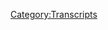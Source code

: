 {{Transcript
    | title         = [[447: Bill Cooper Covers OKC Part 2]]
    | caption       = [https://knowledgefight.libsyn.com/447-bill-cooper-covers-okc-part-2 Listen to this episode on Libsyn]
    | episodeNumber = [[447: Bill Cooper Covers OKC Part 2|447]]
    | length        = 01:38:10
}}

{{MessageBox
    | header     = Warning: Bot Generated Content
    | text       = This transcript was automatically generated by transcription software and likely contains many mistakes and misattributions. Please check the audio for definitive quotes, attribution, and context.
    | image      = N3yvass4myg91.webp
    | imagewidth = 50px
    | id         = warning
}}

{{TranscriptBlock
    | name      = Unknown Speaker
    | timestamp = 00:00:00.000
    | text      = N-N-N-N-N-N-N-Knowledge Fight
}}

{{TranscriptBlock
    | name      = Unknown Speaker
    | timestamp = 00:00:13.000
    | text      = Dan and Jordan, I am SWEATING
}}

{{TranscriptBlock
    | name      = Unknown Speaker
    | timestamp = 00:00:18.000
    | text      = Knowledgefight.com, it's time to pray
}}

{{TranscriptBlock
    | name      = Unknown Speaker
    | timestamp = 00:00:21.000
    | text      = I have great respect for Knowledgefight
}}

{{TranscriptBlock
    | name      = Unknown Speaker
    | timestamp = 00:00:24.000
    | text      = Knowledgefight
}}

{{TranscriptBlock
    | name      = Unknown Speaker
    | timestamp = 00:00:25.000
    | text      = I'm sick of them posing as if they're the good guys
}}

{{TranscriptBlock
    | name      = Unknown Speaker
    | timestamp = 00:00:27.000
    | text      = The bad guys saying we are the bad guys
}}

{{TranscriptBlock
    | name      = Unknown Speaker
    | timestamp = 00:00:30.000
    | text      = Knowledgefight
}}

{{TranscriptBlock
    | name      = Unknown Speaker
    | timestamp = 00:00:31.000
    | text      = Dan and Jordan, Knowledgefight
}}

{{TranscriptBlock
    | name      = Unknown Speaker
    | timestamp = 00:00:33.000
    | text      = Riddle her, riddle her, riddle her
}}

{{TranscriptBlock
    | name      = Unknown Speaker
    | timestamp = 00:00:35.000
    | text      = I need, I need money
}}

{{TranscriptBlock
    | name      = Unknown Speaker
    | timestamp = 00:00:37.000
    | text      = Riddle her, riddle her, riddle her
}}

{{TranscriptBlock
    | name      = Unknown Speaker
    | timestamp = 00:00:39.000
    | text      = Andy and Kansas, Andy and, Andy and
}}

{{TranscriptBlock
    | name      = Unknown Speaker
    | timestamp = 00:00:42.000
    | text      = Stop it, Andy and Kansas, Andy and Kansas
}}

{{TranscriptBlock
    | name      = Unknown Speaker
    | timestamp = 00:00:46.000
    | text      = It's time to pray
}}

{{TranscriptBlock
    | name      = Unknown Speaker
    | timestamp = 00:00:47.000
    | text      = Andy and Kansas, you're on the air, thanks for holding us
}}

{{TranscriptBlock
    | name      = Unknown Speaker
    | timestamp = 00:00:49.000
    | text      = Hello Alex, I'm a system caller, I'm a huge fan
}}

{{TranscriptBlock
    | name      = Unknown Speaker
    | timestamp = 00:00:52.000
    | text      = I love your work
}}

{{TranscriptBlock
    | name      = Unknown Speaker
    | timestamp = 00:00:53.000
    | text      = Knowledgefight
}}

{{TranscriptBlock
    | name      = Unknown Speaker
    | timestamp = 00:00:54.000
    | text      = N-N-N-N-N-N-Knowledgefight.com
}}

{{TranscriptBlock
    | name      = Unknown Speaker
    | timestamp = 00:00:57.000
    | text      = I love you
}}

{{TranscriptBlock
    | name      = Unknown Speaker
    | timestamp = 00:00:59.000
    | text      = Hey everybody, welcome back to Knowledgefight, I'm Dan
}}

{{TranscriptBlock
    | name      = Unknown Speaker
    | timestamp = 00:01:01.000
    | text      = I'm Jordan
}}

{{TranscriptBlock
    | name      = Unknown Speaker
    | timestamp = 00:01:02.000
    | text      = We're a couple dudes, like to sit around, drink novelty beverages
}}

{{TranscriptBlock
    | name      = Unknown Speaker
    | timestamp = 00:01:04.000
    | text      = and talk just a little bit about Alex Jones
}}

{{TranscriptBlock
    | name      = Unknown Speaker
    | timestamp = 00:01:06.000
    | text      = Oh indeed we are Dan
}}

{{TranscriptBlock
    | name      = Unknown Speaker
    | timestamp = 00:01:07.000
    | text      = Jordan
}}

{{TranscriptBlock
    | name      = Unknown Speaker
    | timestamp = 00:01:08.000
    | text      = Dan, quick question
}}

{{TranscriptBlock
    | name      = Unknown Speaker
    | timestamp = 00:01:09.000
    | text      = What's your bright spot today?
}}

{{TranscriptBlock
    | name      = Unknown Speaker
    | timestamp = 00:01:10.000
    | text      = It's, okay here's my bright spot
}}

{{TranscriptBlock
    | name      = Unknown Speaker
    | timestamp = 00:01:12.000
    | text      = What's your bright spot?
}}

{{TranscriptBlock
    | name      = Unknown Speaker
    | timestamp = 00:01:13.000
    | text      = Alternative milks
}}

{{TranscriptBlock
    | name      = Unknown Speaker
    | timestamp = 00:01:17.000
    | text      = Are those racist milks, is that what those are?
}}

{{TranscriptBlock
    | name      = Unknown Speaker
    | timestamp = 00:01:20.000
    | text      = No, no
}}

{{TranscriptBlock
    | name      = Unknown Speaker
    | timestamp = 00:01:21.000
    | text      = I've always been a 2% guy or a whole milk guy
}}

{{TranscriptBlock
    | name      = Unknown Speaker
    | timestamp = 00:01:25.000
    | text      = but I've been experimenting lately with the milk substitutes
}}

{{TranscriptBlock
    | name      = Unknown Speaker
    | timestamp = 00:01:30.000
    | text      = and I'm very excited about it, like I haven't hit a snag yet
}}

{{TranscriptBlock
    | name      = Unknown Speaker
    | timestamp = 00:01:35.000
    | text      = all pretty good
}}

{{TranscriptBlock
    | name      = Unknown Speaker
    | timestamp = 00:01:36.000
    | text      = I've gone with the almond milk and now oat milk
}}

{{TranscriptBlock
    | name      = Unknown Speaker
    | timestamp = 00:01:40.000
    | text      = and both have been winners, they're pretty good
}}

{{TranscriptBlock
    | name      = Unknown Speaker
    | timestamp = 00:01:43.000
    | text      = Serious question
}}

{{TranscriptBlock
    | name      = Unknown Speaker
    | timestamp = 00:01:44.000
    | text      = What can you not make into milk?
}}

{{TranscriptBlock
    | name      = Unknown Speaker
    | timestamp = 00:01:45.000
    | text      = I don't know
}}

{{TranscriptBlock
    | name      = Unknown Speaker
    | timestamp = 00:01:46.000
    | text      = I looked at the shelf and there's so many things
}}

{{TranscriptBlock
    | name      = Unknown Speaker
    | timestamp = 00:01:49.000
    | text      = There's so many things
}}

{{TranscriptBlock
    | name      = Unknown Speaker
    | timestamp = 00:01:50.000
    | text      = I have a macadamia milk that I'm going to try eventually
}}

{{TranscriptBlock
    | name      = Unknown Speaker
    | timestamp = 00:01:53.000
    | text      = So nuts get turned into milk all the time
}}

{{TranscriptBlock
    | name      = Unknown Speaker
    | timestamp = 00:01:55.000
    | text      = There's cashew milk too, yeah
}}

{{TranscriptBlock
    | name      = Unknown Speaker
    | timestamp = 00:01:56.000
    | text      = That sounds wild
}}

{{TranscriptBlock
    | name      = Unknown Speaker
    | timestamp = 00:01:57.000
    | text      = And then there's like, I think I saw a hemp one
}}

{{TranscriptBlock
    | name      = Unknown Speaker
    | timestamp = 00:01:59.000
    | text      = A hemp milk?
}}

{{TranscriptBlock
    | name      = Unknown Speaker
    | timestamp = 00:02:00.000
    | text      = What?
}}

{{TranscriptBlock
    | name      = Unknown Speaker
    | timestamp = 00:02:01.000
    | text      = How does milk even work now?
}}

{{TranscriptBlock
    | name      = Unknown Speaker
    | timestamp = 00:02:03.000
    | text      = Hazelnut milk
}}

{{TranscriptBlock
    | name      = Unknown Speaker
    | timestamp = 00:02:04.000
    | text      = I think almost any nut makes milk
}}

{{TranscriptBlock
    | name      = Unknown Speaker
    | timestamp = 00:02:06.000
    | text      = You just squeeze it, you squeeze the nut
}}

{{TranscriptBlock
    | name      = Unknown Speaker
    | timestamp = 00:02:09.000
    | text      = See that's the image I have, that brings me back to Lewis Black's bit about soybean juice
}}

{{TranscriptBlock
    | name      = Unknown Speaker
    | timestamp = 00:02:15.000
    | text      = and that whole thing
}}

{{TranscriptBlock
    | name      = Unknown Speaker
    | timestamp = 00:02:16.000
    | text      = The whole factory is just really strong guys with cashew in their hand
}}

{{TranscriptBlock
    | name      = Unknown Speaker
    | timestamp = 00:02:21.000
    | text      = I'm going to squeeze this fucking
}}

{{TranscriptBlock
    | name      = Unknown Speaker
    | timestamp = 00:02:23.000
    | text      = I was always really averse to anything that wasn't just cow milk
}}

{{TranscriptBlock
    | name      = Unknown Speaker
    | timestamp = 00:02:27.000
    | text      = Right
}}

{{TranscriptBlock
    | name      = Unknown Speaker
    | timestamp = 00:02:28.000
    | text      = Right now I'm realizing there's a whole world out there
}}

{{TranscriptBlock
    | name      = Unknown Speaker
    | timestamp = 00:02:30.000
    | text      = of possible things to try that might conceivably be healthier
}}

{{TranscriptBlock
    | name      = Unknown Speaker
    | timestamp = 00:02:34.000
    | text      = There's kind of like a feeling that I have
}}

{{TranscriptBlock
    | name      = Unknown Speaker
    | timestamp = 00:02:36.000
    | text      = I'm not going vegetarian or vegan or anything like that
}}

{{TranscriptBlock
    | name      = Unknown Speaker
    | timestamp = 00:02:39.000
    | text      = but leaning a little bit closer to that
}}

{{TranscriptBlock
    | name      = Unknown Speaker
    | timestamp = 00:02:42.000
    | text      = is something that probably I want to do as I age
}}

{{TranscriptBlock
    | name      = Unknown Speaker
    | timestamp = 00:02:46.000
    | text      = It's better for the environment, for your health, etc, the whole thing
}}

{{TranscriptBlock
    | name      = Unknown Speaker
    | timestamp = 00:02:49.000
    | text      = Definitely
}}

{{TranscriptBlock
    | name      = Unknown Speaker
    | timestamp = 00:02:50.000
    | text      = And so like being able to
}}

{{TranscriptBlock
    | name      = Unknown Speaker
    | timestamp = 00:02:51.000
    | text      = I say eating a pile of goat cheese
}}

{{TranscriptBlock
    | name      = Unknown Speaker
    | timestamp = 00:02:53.000
    | text      = Just like ahhhh
}}

{{TranscriptBlock
    | name      = Unknown Speaker
    | timestamp = 00:02:54.000
    | text      = Eating a pile of goat
}}

{{TranscriptBlock
    | name      = Unknown Speaker
    | timestamp = 00:02:56.000
    | text      = But yeah, being able to sort of take that attachment away of the milk
}}

{{TranscriptBlock
    | name      = Unknown Speaker
    | timestamp = 00:03:01.000
    | text      = because I do love milk
}}

{{TranscriptBlock
    | name      = Unknown Speaker
    | timestamp = 00:03:03.000
    | text      = and so that's kind of nice
}}

{{TranscriptBlock
    | name      = Unknown Speaker
    | timestamp = 00:03:05.000
    | text      = That's great
}}

{{TranscriptBlock
    | name      = Unknown Speaker
    | timestamp = 00:03:06.000
    | text      = How about you?
}}

{{TranscriptBlock
    | name      = Unknown Speaker
    | timestamp = 00:03:07.000
    | text      = In the right spot, Dan, you'll notice I'm wearing a nice little yellow shirt
}}

{{TranscriptBlock
    | name      = Unknown Speaker
    | timestamp = 00:03:12.000
    | text      = with an iCloud print on it
}}

{{TranscriptBlock
    | name      = Unknown Speaker
    | timestamp = 00:03:15.000
    | text      = This is made by one of my partner's friends
}}

{{TranscriptBlock
    | name      = Unknown Speaker
    | timestamp = 00:03:20.000
    | text      = It's a nice looking shirt
}}

{{TranscriptBlock
    | name      = Unknown Speaker
    | timestamp = 00:03:21.000
    | text      = It's very good
}}

{{TranscriptBlock
    | name      = Unknown Speaker
    | timestamp = 00:03:22.000
    | text      = He's got an Etsy store called Flooding Factory
}}

{{TranscriptBlock
    | name      = Unknown Speaker
    | timestamp = 00:03:24.000
    | text      = and it's fucking fantastic
}}

{{TranscriptBlock
    | name      = Unknown Speaker
    | timestamp = 00:03:25.000
    | text      = He's a really talented artist
}}

{{TranscriptBlock
    | name      = Unknown Speaker
    | timestamp = 00:03:27.000
    | text      = He's incredibly over educated
}}

{{TranscriptBlock
    | name      = Unknown Speaker
    | timestamp = 00:03:29.000
    | text      = Right
}}

{{TranscriptBlock
    | name      = Unknown Speaker
    | timestamp = 00:03:30.000
    | text      = Went to one of the finest art schools in the country
}}

{{TranscriptBlock
    | name      = Unknown Speaker
    | timestamp = 00:03:33.000
    | text      = Juilliard?
}}

{{TranscriptBlock
    | name      = Unknown Speaker
    | timestamp = 00:03:34.000
    | text      = No, that's music
}}

{{TranscriptBlock
    | name      = Unknown Speaker
    | timestamp = 00:03:35.000
    | text      = Berkeley?
}}

{{TranscriptBlock
    | name      = Unknown Speaker
    | timestamp = 00:03:36.000
    | text      = No, I think it's
}}

{{TranscriptBlock
    | name      = Unknown Speaker
    | timestamp = 00:03:37.000
    | text      = It's also music
}}

{{TranscriptBlock
    | name      = Unknown Speaker
    | timestamp = 00:03:38.000
    | text      = I think it's the Rhode Island School of Design
}}

{{TranscriptBlock
    | name      = Unknown Speaker
    | timestamp = 00:03:39.000
    | text      = which apparently has a huge fight with Chicago art schools
}}

{{TranscriptBlock
    | name      = Unknown Speaker
    | timestamp = 00:03:43.000
    | text      = Oh no
}}

{{TranscriptBlock
    | name      = Unknown Speaker
    | timestamp = 00:03:44.000
    | text      = It's a disaster
}}

{{TranscriptBlock
    | name      = Unknown Speaker
    | timestamp = 00:03:45.000
    | text      = But yeah
}}

{{TranscriptBlock
    | name      = Unknown Speaker
    | timestamp = 00:03:46.000
    | text      = I got one of these and it's absolutely fantastic
}}

{{TranscriptBlock
    | name      = Unknown Speaker
    | timestamp = 00:03:48.000
    | text      = That's great
}}

{{TranscriptBlock
    | name      = Unknown Speaker
    | timestamp = 00:03:49.000
    | text      = I just, I really like the shirt
}}

{{TranscriptBlock
    | name      = Unknown Speaker
    | timestamp = 00:03:50.000
    | text      = Yeah, it does look good
}}

{{TranscriptBlock
    | name      = Unknown Speaker
    | timestamp = 00:03:51.000
    | text      = That's a nice yellow shirt
}}

{{TranscriptBlock
    | name      = Unknown Speaker
    | timestamp = 00:03:52.000
    | text      = Cool
}}

{{TranscriptBlock
    | name      = Unknown Speaker
    | timestamp = 00:03:53.000
    | text      = Yeah
}}

{{TranscriptBlock
    | name      = Unknown Speaker
    | timestamp = 00:03:54.000
    | text      = Right spot
}}

{{TranscriptBlock
    | name      = Unknown Speaker
    | timestamp = 00:03:55.000
    | text      = Hey, thrilled
}}

{{TranscriptBlock
    | name      = Unknown Speaker
    | timestamp = 00:03:56.000
    | text      = So Jordan, today we've got an interesting episode to go over
}}

{{TranscriptBlock
    | name      = Unknown Speaker
    | timestamp = 00:03:58.000
    | text      = and we'll get down to business on that here in a moment
}}

{{TranscriptBlock
    | name      = Unknown Speaker
    | timestamp = 00:04:00.000
    | text      = but before we do, we had to take a moment to say thank you to some folks who have signed up and are supporting the show
}}

{{TranscriptBlock
    | name      = Unknown Speaker
    | timestamp = 00:04:04.000
    | text      = So first of all, HRH, I'm guessing her royal highnesses
}}

{{TranscriptBlock
    | name      = Unknown Speaker
    | timestamp = 00:04:08.000
    | text      = or his royal highness
}}

{{TranscriptBlock
    | name      = Unknown Speaker
    | timestamp = 00:04:10.000
    | text      = It could be
}}

{{TranscriptBlock
    | name      = Unknown Speaker
    | timestamp = 00:04:11.000
    | text      = King James VIII, thank you so much, you are now a policy wonk
}}

{{TranscriptBlock
    | name      = Unknown Speaker
    | timestamp = 00:04:14.000
    | text      = I'm a policy wonk
}}

{{TranscriptBlock
    | name      = Unknown Speaker
    | timestamp = 00:04:15.000
    | text      = Thank you so much
}}

{{TranscriptBlock
    | name      = Unknown Speaker
    | timestamp = 00:04:16.000
    | text      = I was going to go with human resources, hello?
}}

{{TranscriptBlock
    | name      = Unknown Speaker
    | timestamp = 00:04:19.000
    | text      = Okay, could be
}}

{{TranscriptBlock
    | name      = Unknown Speaker
    | timestamp = 00:04:20.000
    | text      = Richard H, thank you so much, you are now a policy wonk
}}

{{TranscriptBlock
    | name      = Unknown Speaker
    | timestamp = 00:04:23.000
    | text      = I'm a policy wonk
}}

{{TranscriptBlock
    | name      = Unknown Speaker
    | timestamp = 00:04:24.000
    | text      = Thank you, that's a RH
}}

{{TranscriptBlock
    | name      = Unknown Speaker
    | timestamp = 00:04:26.000
    | text      = Yes, it is
}}

{{TranscriptBlock
    | name      = Unknown Speaker
    | timestamp = 00:04:27.000
    | text      = So HR
}}

{{TranscriptBlock
    | name      = Unknown Speaker
    | timestamp = 00:04:28.000
    | text      = Missing the H
}}

{{TranscriptBlock
    | name      = Unknown Speaker
    | timestamp = 00:04:29.000
    | text      = HRHRH
}}

{{TranscriptBlock
    | name      = Unknown Speaker
    | timestamp = 00:04:30.000
    | text      = His Richard H
}}

{{TranscriptBlock
    | name      = Unknown Speaker
    | timestamp = 00:04:32.000
    | text      = Yeah
}}

{{TranscriptBlock
    | name      = Unknown Speaker
    | timestamp = 00:04:33.000
    | text      = Next, Kerstin P, thank you so much, you are now a policy wonk
}}

{{TranscriptBlock
    | name      = Unknown Speaker
    | timestamp = 00:04:36.000
    | text      = I'm a policy wonk
}}

{{TranscriptBlock
    | name      = Unknown Speaker
    | timestamp = 00:04:37.000
    | text      = Thanks Kerstin
}}

{{TranscriptBlock
    | name      = Unknown Speaker
    | timestamp = 00:04:38.000
    | text      = Next AJ, thank you so much, you are now a policy wonk
}}

{{TranscriptBlock
    | name      = Unknown Speaker
    | timestamp = 00:04:40.000
    | text      = I'm a policy wonk
}}

{{TranscriptBlock
    | name      = Unknown Speaker
    | timestamp = 00:04:41.000
    | text      = Thank you AJ
}}

{{TranscriptBlock
    | name      = Unknown Speaker
    | timestamp = 00:04:42.000
    | text      = Thank you AJ
}}

{{TranscriptBlock
    | name      = Unknown Speaker
    | timestamp = 00:04:43.000
    | text      = I don't know how to pronounce this, it's all one word
}}

{{TranscriptBlock
    | name      = Unknown Speaker
    | timestamp = 00:04:44.000
    | text      = DL Ruhenuwel, thank you so much, you are now a policy wonk
}}

{{TranscriptBlock
    | name      = Unknown Speaker
    | timestamp = 00:04:49.000
    | text      = I'm a policy wonk
}}

{{TranscriptBlock
    | name      = Unknown Speaker
    | timestamp = 00:04:50.000
    | text      = Thank you DL Ruhenuwel
}}

{{TranscriptBlock
    | name      = Unknown Speaker
    | timestamp = 00:04:52.000
    | text      = Yup
}}

{{TranscriptBlock
    | name      = Unknown Speaker
    | timestamp = 00:04:53.000
    | text      = Next, Steven D, thank you so much you are now a policy wonk
}}

{{TranscriptBlock
    | name      = Unknown Speaker
    | timestamp = 00:04:56.000
    | text      = I'm a policy wonk
}}

{{TranscriptBlock
    | name      = Unknown Speaker
    | timestamp = 00:04:57.000
    | text      = Thank you Steve
}}

{{TranscriptBlock
    | name      = Unknown Speaker
    | timestamp = 00:04:58.000
    | text      = And then next, Rook T, that's R-U-H-K, thank you so much, you are now a policy wonk.
}}

{{TranscriptBlock
    | name      = Unknown Speaker
    | timestamp = 00:05:03.720
    | text      = I'm a policy wonk.
}}

{{TranscriptBlock
    | name      = Unknown Speaker
    | timestamp = 00:05:04.720
    | text      = Thank you, Rook T.
}}

{{TranscriptBlock
    | name      = Unknown Speaker
    | timestamp = 00:05:06.240
    | text      = And Underwater Man of the Emerald River, thank you so much, you are now a policy wonk.
}}

{{TranscriptBlock
    | name      = Unknown Speaker
    | timestamp = 00:05:11.079
    | text      = I'm a policy wonk.
}}

{{TranscriptBlock
    | name      = Unknown Speaker
    | timestamp = 00:05:12.079
    | text      = Thank you very much, Underwater Man of the Emerald River.
}}

{{TranscriptBlock
    | name      = Unknown Speaker
    | timestamp = 00:05:15.120
    | text      = I like that.
}}

{{TranscriptBlock
    | name      = Unknown Speaker
    | timestamp = 00:05:16.120
    | text      = Finally, I'd like to say thank you to a couple of people who donated on an elevated level,
}}

{{TranscriptBlock
    | name      = Unknown Speaker
    | timestamp = 00:05:19.040
    | text      = we appreciate that very much.
}}

{{TranscriptBlock
    | name      = Unknown Speaker
    | timestamp = 00:05:20.240
    | text      = So Kaz Errol, thank you so much, you are now a technocrat.
}}

{{TranscriptBlock
    | name      = Unknown Speaker
    | timestamp = 00:05:23.860
    | text      = And Valerie W, thank you so much, you are now a technocrat.
}}

{{TranscriptBlock
    | name      = Unknown Speaker
    | timestamp = 00:05:26.759
    | text      = I'm a policy wonk.
}}

{{TranscriptBlock
    | name      = Unknown Speaker
    | timestamp = 00:05:28.079
    | text      = Crikey mate, that's fantastic, have yourself a brew.
}}

{{TranscriptBlock
    | name      = Unknown Speaker
    | timestamp = 00:05:31.000
    | text      = How's your 401k doing, bro?
}}

{{TranscriptBlock
    | name      = Unknown Speaker
    | timestamp = 00:05:32.439
    | text      = Alright, we gotta go full tilt boogie on this, Watson, alright?
}}

{{TranscriptBlock
    | name      = Unknown Speaker
    | timestamp = 00:05:35.079
    | text      = Let's just get down to business.
}}

{{TranscriptBlock
    | name      = Unknown Speaker
    | timestamp = 00:05:36.639
    | text      = We ain't making that money off that heroin.
}}

{{TranscriptBlock
    | name      = Unknown Speaker
    | timestamp = 00:05:38.720
    | text      = Why you pimps so good?
}}

{{TranscriptBlock
    | name      = Unknown Speaker
    | timestamp = 00:05:40.639
    | text      = My neck is freakishly large.
}}

{{TranscriptBlock
    | name      = Unknown Speaker
    | timestamp = 00:05:42.279
    | text      = I declare info war on you.
}}

{{TranscriptBlock
    | name      = Unknown Speaker
    | timestamp = 00:05:45.120
    | text      = Thank you so much, Valerie W and Kaz Errol.
}}

{{TranscriptBlock
    | name      = Unknown Speaker
    | timestamp = 00:05:47.959
    | text      = Yes, thank you very much.
}}

{{TranscriptBlock
    | name      = Unknown Speaker
    | timestamp = 00:05:49.199
    | text      = To the both of you.
}}

{{TranscriptBlock
    | name      = Unknown Speaker
    | timestamp = 00:05:50.199
    | text      = Yes, if you're out there listening and thinking, hey, I enjoy the show, I'd like to support
}}

{{TranscriptBlock
    | name      = Unknown Speaker
    | timestamp = 00:05:52.639
    | text      = what these gents do, you can do that by going to our website, knowledgefight.com, clicking
}}

{{TranscriptBlock
    | name      = Unknown Speaker
    | timestamp = 00:05:55.620
    | text      = the button that says support the show, we would appreciate it.
}}

{{TranscriptBlock
    | name      = Unknown Speaker
    | timestamp = 00:05:57.560
    | text      = Very much so.
}}

{{TranscriptBlock
    | name      = Unknown Speaker
    | timestamp = 00:05:58.560
    | text      = Or if you'd like to, you could take that generosity, tie it up with a bow.
}}

{{TranscriptBlock
    | name      = Unknown Speaker
    | timestamp = 00:06:01.439
    | text      = I'm just, I'm not.
}}

{{TranscriptBlock
    | name      = Unknown Speaker
    | timestamp = 00:06:02.439
    | text      = You're doing great.
}}

{{TranscriptBlock
    | name      = Unknown Speaker
    | timestamp = 00:06:03.439
    | text      = Keep going.
}}

{{TranscriptBlock
    | name      = Unknown Speaker
    | timestamp = 00:06:04.439
    | text      = No, no, no.
}}

{{TranscriptBlock
    | name      = Unknown Speaker
    | timestamp = 00:06:05.439
    | text      = You gotta just fucking push through.
}}

{{TranscriptBlock
    | name      = Unknown Speaker
    | timestamp = 00:06:06.439
    | text      = I've heard a lot of, do you remember so many inspirational comedians who have said something
}}

{{TranscriptBlock
    | name      = Unknown Speaker
    | timestamp = 00:06:11.079
    | text      = like, you know what, if you don't know where the bit is, just push through it, just keep
}}

{{TranscriptBlock
    | name      = Unknown Speaker
    | timestamp = 00:06:14.639
    | text      = talking.
}}

{{TranscriptBlock
    | name      = Unknown Speaker
    | timestamp = 00:06:15.639
    | text      = Trust yourself in the bit.
}}

{{TranscriptBlock
    | name      = Unknown Speaker
    | timestamp = 00:06:16.639
    | text      = Come on, Dan, you can do it.
}}

{{TranscriptBlock
    | name      = Unknown Speaker
    | timestamp = 00:06:17.879
    | text      = Go to your parents' house, find the cabinet where they keep last year's Christmas paper,
}}

{{TranscriptBlock
    | name      = Unknown Speaker
    | timestamp = 00:06:23.839
    | text      = wrap up that generosity and give it to a local charity.
}}

{{TranscriptBlock
    | name      = Unknown Speaker
    | timestamp = 00:06:26.120
    | text      = See, that's perfect.
}}

{{TranscriptBlock
    | name      = Unknown Speaker
    | timestamp = 00:06:27.120
    | text      = You landed it.
}}

{{TranscriptBlock
    | name      = Unknown Speaker
    | timestamp = 00:06:28.120
    | text      = It's not.
}}

{{TranscriptBlock
    | name      = Unknown Speaker
    | timestamp = 00:06:29.120
    | text      = Come on, you nailed it.
}}

{{TranscriptBlock
    | name      = Unknown Speaker
    | timestamp = 00:06:30.120
    | text      = I'm not made to do this.
}}

{{TranscriptBlock
    | name      = Unknown Speaker
    | timestamp = 00:06:31.120
    | text      = I'm not meant to do this.
}}

{{TranscriptBlock
    | name      = Unknown Speaker
    | timestamp = 00:06:32.120
    | text      = I can't think of ways to wrap things.
}}

{{TranscriptBlock
    | name      = Unknown Speaker
    | timestamp = 00:06:35.079
    | text      = There's only so many.
}}

{{TranscriptBlock
    | name      = Unknown Speaker
    | timestamp = 00:06:36.399
    | text      = There are only a few ways to wrap things.
}}

{{TranscriptBlock
    | name      = Unknown Speaker
    | timestamp = 00:06:37.879
    | text      = I gotta figure out how to do this better.
}}

{{TranscriptBlock
    | name      = Unknown Speaker
    | timestamp = 00:06:39.720
    | text      = Anyway, we would appreciate it if you'd take that generosity and support a local charity
}}

{{TranscriptBlock
    | name      = Unknown Speaker
    | timestamp = 00:06:43.920
    | text      = in your area that's helping people in need.
}}

{{TranscriptBlock
    | name      = Unknown Speaker
    | timestamp = 00:06:45.600
    | text      = We would very much appreciate it.
}}

{{TranscriptBlock
    | name      = Unknown Speaker
    | timestamp = 00:06:46.959
    | text      = Yes.
}}

{{TranscriptBlock
    | name      = Unknown Speaker
    | timestamp = 00:06:47.959
    | text      = So, Jordan, before we get to the episode, we gotta take a moment to look in at the year
}}

{{TranscriptBlock
    | name      = Unknown Speaker
    | timestamp = 00:06:50.920
    | text      = of the season.
}}

{{TranscriptBlock
    | name      = Unknown Speaker
    | timestamp = 00:06:51.920
    | text      = All right.
}}

{{TranscriptBlock
    | name      = Unknown Speaker
    | timestamp = 00:06:53.920
    | text      = A lot of progress.
}}

{{TranscriptBlock
    | name      = Unknown Speaker
    | timestamp = 00:06:54.920
    | text      = All right.
}}

{{TranscriptBlock
    | name      = Unknown Speaker
    | timestamp = 00:06:55.920
    | text      = A lot of progress.
}}

{{TranscriptBlock
    | name      = Unknown Speaker
    | timestamp = 00:06:56.920
    | text      = You putting almond milk in your seltzers now?
}}

{{TranscriptBlock
    | name      = Unknown Speaker
    | timestamp = 00:06:58.519
    | text      = Yeah.
}}

{{TranscriptBlock
    | name      = Unknown Speaker
    | timestamp = 00:06:59.519
    | text      = Yeah.
}}

{{TranscriptBlock
    | name      = Unknown Speaker
    | timestamp = 00:07:00.519
    | text      = No.
}}

{{TranscriptBlock
    | name      = Unknown Speaker
    | timestamp = 00:07:01.519
    | text      = 143 seltzers down at this point.
}}

{{TranscriptBlock
    | name      = Unknown Speaker
    | timestamp = 00:07:02.519
    | text      = Jesus.
}}

{{TranscriptBlock
    | name      = Unknown Speaker
    | timestamp = 00:07:03.519
    | text      = Yep.
}}

{{TranscriptBlock
    | name      = Unknown Speaker
    | timestamp = 00:07:04.519
    | text      = We're coming up on week 10, which will mean that if we're at 150 after week 10, then we
}}

{{TranscriptBlock
    | name      = Unknown Speaker
    | timestamp = 00:07:09.040
    | text      = are officially 50% ahead of where we should be.
}}

{{TranscriptBlock
    | name      = Unknown Speaker
    | timestamp = 00:07:12.319
    | text      = That's wild.
}}

{{TranscriptBlock
    | name      = Unknown Speaker
    | timestamp = 00:07:13.319
    | text      = Yeah.
}}

{{TranscriptBlock
    | name      = Unknown Speaker
    | timestamp = 00:07:14.319
    | text      = So this is great progress.
}}

{{TranscriptBlock
    | name      = Unknown Speaker
    | timestamp = 00:07:15.319
    | text      = Yeah.
}}

{{TranscriptBlock
    | name      = Unknown Speaker
    | timestamp = 00:07:16.319
    | text      = Very good.
}}

{{TranscriptBlock
    | name      = Unknown Speaker
    | timestamp = 00:07:17.319
    | text      = Yeah.
}}

{{TranscriptBlock
    | name      = Unknown Speaker
    | timestamp = 00:07:18.319
    | text      = Thrilled.
}}

{{TranscriptBlock
    | name      = Unknown Speaker
    | timestamp = 00:07:19.319
    | text      = I'm realizing two things as I get into today's seltzer update.
}}

{{TranscriptBlock
    | name      = Unknown Speaker
    | timestamp = 00:07:21.680
    | text      = The first is that I'm getting really sick and tired of everybody having the same flavors.
}}

{{TranscriptBlock
    | name      = Unknown Speaker
    | timestamp = 00:07:26.639
    | text      = Almost everybody has the same damn flavors.
}}

{{TranscriptBlock
    | name      = Unknown Speaker
    | timestamp = 00:07:28.639
    | text      = Right.
}}

{{TranscriptBlock
    | name      = Unknown Speaker
    | timestamp = 00:07:29.639
    | text      = Right.
}}

{{TranscriptBlock
    | name      = Unknown Speaker
    | timestamp = 00:07:30.639
    | text      = It's annoying.
}}

{{TranscriptBlock
    | name      = Unknown Speaker
    | timestamp = 00:07:31.639
    | text      = Fair.
}}

{{TranscriptBlock
    | name      = Unknown Speaker
    | timestamp = 00:07:32.639
    | text      = It's all just berry.
}}

{{TranscriptBlock
    | name      = Unknown Speaker
    | timestamp = 00:07:33.639
    | text      = Everyone's got a grapefruit.
}}

{{TranscriptBlock
    | name      = Unknown Speaker
    | timestamp = 00:07:34.639
    | text      = None of them are good.
}}

{{TranscriptBlock
    | name      = Unknown Speaker
    | timestamp = 00:07:35.639
    | text      = Sure.
}}

{{TranscriptBlock
    | name      = Unknown Speaker
    | timestamp = 00:07:36.639
    | text      = Yeah.
}}

{{TranscriptBlock
    | name      = Unknown Speaker
    | timestamp = 00:07:37.639
    | text      = Lime, lemon.
}}

{{TranscriptBlock
    | name      = Unknown Speaker
    | timestamp = 00:07:38.639
    | text      = Those are usually pretty good, but you know.
}}

{{TranscriptBlock
    | name      = Unknown Speaker
    | timestamp = 00:07:39.639
    | text      = Effervescent taste.
}}

{{TranscriptBlock
    | name      = Unknown Speaker
    | timestamp = 00:07:40.639
    | text      = Yeah.
}}

{{TranscriptBlock
    | name      = Unknown Speaker
    | timestamp = 00:07:41.639
    | text      = Yeah.
}}

{{TranscriptBlock
    | name      = Unknown Speaker
    | timestamp = 00:07:42.639
    | text      = I really am yearning for something different and some creativity.
}}

{{TranscriptBlock
    | name      = Unknown Speaker
    | timestamp = 00:07:45.000
    | text      = I've hit a little bit of a slog of that.
}}

{{TranscriptBlock
    | name      = Unknown Speaker
    | timestamp = 00:07:47.240
    | text      = Anybody making seltzers out of spiders?
}}

{{TranscriptBlock
    | name      = Unknown Speaker
    | timestamp = 00:07:50.079
    | text      = And I think part of that is really leaning into me really appreciating this week some
}}

{{TranscriptBlock
    | name      = Unknown Speaker
    | timestamp = 00:07:54.800
    | text      = just plain seltzers.
}}

{{TranscriptBlock
    | name      = Unknown Speaker
    | timestamp = 00:07:57.600
    | text      = Like Perrier Plain.
}}

{{TranscriptBlock
    | name      = Unknown Speaker
    | timestamp = 00:08:00.639
    | text      = When you've eaten all of Ben & Jerry's, sometimes you just like to go back to a nice Haagen-Dazs
}}

{{TranscriptBlock
    | name      = Unknown Speaker
    | timestamp = 00:08:04.639
    | text      = vanilla.
}}

{{TranscriptBlock
    | name      = Unknown Speaker
    | timestamp = 00:08:05.639
    | text      = Yeah.
}}

{{TranscriptBlock
    | name      = Unknown Speaker
    | timestamp = 00:08:06.639
    | text      = Sometimes vanilla's great.
}}

{{TranscriptBlock
    | name      = Unknown Speaker
    | timestamp = 00:08:07.639
    | text      = Perrier Plain got in at 73.
}}

{{TranscriptBlock
    | name      = Unknown Speaker
    | timestamp = 00:08:08.639
    | text      = That's pretty damn good.
}}

{{TranscriptBlock
    | name      = Unknown Speaker
    | timestamp = 00:08:09.639
    | text      = All right.
}}

{{TranscriptBlock
    | name      = Unknown Speaker
    | timestamp = 00:08:10.639
    | text      = 73 for just a plain, just water that they put some carbonation in.
}}

{{TranscriptBlock
    | name      = Unknown Speaker
    | timestamp = 00:08:14.519
    | text      = Yeah.
}}

{{TranscriptBlock
    | name      = Unknown Speaker
    | timestamp = 00:08:15.519
    | text      = And then very unexpected, I found a brand called Liquid Death.
}}

{{TranscriptBlock
    | name      = Unknown Speaker
    | timestamp = 00:08:18.040
    | text      = That is a really agro can.
}}

{{TranscriptBlock
    | name      = Unknown Speaker
    | timestamp = 00:08:20.279
    | text      = That is aggressive.
}}

{{TranscriptBlock
    | name      = Unknown Speaker
    | timestamp = 00:08:21.639
    | text      = That came in at a 66.
}}

{{TranscriptBlock
    | name      = Unknown Speaker
    | timestamp = 00:08:22.639
    | text      = It was really crisp, really refreshing.
}}

{{TranscriptBlock
    | name      = Unknown Speaker
    | timestamp = 00:08:24.279
    | text      = Oh, that's nice.
}}

{{TranscriptBlock
    | name      = Unknown Speaker
    | timestamp = 00:08:25.279
    | text      = Just plain seltzer water.
}}

{{TranscriptBlock
    | name      = Unknown Speaker
    | timestamp = 00:08:26.279
    | text      = It's nice.
}}

{{TranscriptBlock
    | name      = Unknown Speaker
    | timestamp = 00:08:27.279
    | text      = So did it give you seven days before somebody's going to come out of your TV?
}}

{{TranscriptBlock
    | name      = Unknown Speaker
    | timestamp = 00:08:30.399
    | text      = Conceivably, yeah.
}}

{{TranscriptBlock
    | name      = Unknown Speaker
    | timestamp = 00:08:31.399
    | text      = That sounds right.
}}

{{TranscriptBlock
    | name      = Unknown Speaker
    | timestamp = 00:08:32.399
    | text      = It's going to be Ezio.
}}

{{TranscriptBlock
    | name      = Unknown Speaker
    | timestamp = 00:08:33.399
    | text      = Yeah.
}}

{{TranscriptBlock
    | name      = Unknown Speaker
    | timestamp = 00:08:34.399
    | text      = Going to climb out of my TV.
}}

{{TranscriptBlock
    | name      = Unknown Speaker
    | timestamp = 00:08:36.919
    | text      = Everything is permitted.
}}

{{TranscriptBlock
    | name      = Unknown Speaker
    | timestamp = 00:08:39.440
    | text      = Except bad seltzers.
}}

{{TranscriptBlock
    | name      = Unknown Speaker
    | timestamp = 00:08:41.240
    | text      = Yes, exactly.
}}

{{TranscriptBlock
    | name      = Unknown Speaker
    | timestamp = 00:08:42.240
    | text      = Second thing, maybe this is unpermitted, I believe on our first time that we started
}}

{{TranscriptBlock
    | name      = Unknown Speaker
    | timestamp = 00:08:45.740
    | text      = talking about seltzers, I had a confession and that was that I didn't like Spindrift.
}}

{{TranscriptBlock
    | name      = Unknown Speaker
    | timestamp = 00:08:50.240
    | text      = Right.
}}

{{TranscriptBlock
    | name      = Unknown Speaker
    | timestamp = 00:08:51.240
    | text      = I've tried a couple more Spindrifts and they're not as bad as I think.
}}

{{TranscriptBlock
    | name      = Unknown Speaker
    | timestamp = 00:08:54.720
    | text      = Oh, no.
}}

{{TranscriptBlock
    | name      = Unknown Speaker
    | timestamp = 00:08:55.720
    | text      = I think I originally just had some bad flavors.
}}

{{TranscriptBlock
    | name      = Unknown Speaker
    | timestamp = 00:08:57.879
    | text      = I think I got the first ones that I tried were just some shitty flavors, but I've had
}}

{{TranscriptBlock
    | name      = Unknown Speaker
    | timestamp = 00:09:02.200
    | text      = a couple like the raspberry lime was pretty good.
}}

{{TranscriptBlock
    | name      = Unknown Speaker
    | timestamp = 00:09:04.639
    | text      = I can't remember exactly what it came in at, what do we got, 57.
}}

{{TranscriptBlock
    | name      = Unknown Speaker
    | timestamp = 00:09:09.159
    | text      = That's not a great score, but I expected it to be shit based on what I thought about Spindrift.
}}

{{TranscriptBlock
    | name      = Unknown Speaker
    | timestamp = 00:09:13.639
    | text      = That's fair.
}}

{{TranscriptBlock
    | name      = Unknown Speaker
    | timestamp = 00:09:14.639
    | text      = Not as bad.
}}

{{TranscriptBlock
    | name      = Unknown Speaker
    | timestamp = 00:09:15.639
    | text      = Congratulations.
}}

{{TranscriptBlock
    | name      = Unknown Speaker
    | timestamp = 00:09:16.639
    | text      = Spindrift.
}}

{{TranscriptBlock
    | name      = Unknown Speaker
    | timestamp = 00:09:17.639
    | text      = Not as bad as I thought.
}}

{{TranscriptBlock
    | name      = Unknown Speaker
    | timestamp = 00:09:18.639
    | text      = Slightly exceeds expectations.
}}

{{TranscriptBlock
    | name      = Unknown Speaker
    | timestamp = 00:09:20.639
    | text      = Yes.
}}

{{TranscriptBlock
    | name      = Unknown Speaker
    | timestamp = 00:09:21.639
    | text      = Still not a compliment.
}}

{{TranscriptBlock
    | name      = Unknown Speaker
    | timestamp = 00:09:22.639
    | text      = Nope.
}}

{{TranscriptBlock
    | name      = Unknown Speaker
    | timestamp = 00:09:23.639
    | text      = Nope.
}}

{{TranscriptBlock
    | name      = Unknown Speaker
    | timestamp = 00:09:24.639
    | text      = But okay.
}}

{{TranscriptBlock
    | name      = Unknown Speaker
    | timestamp = 00:09:25.639
    | text      = Yeah.
}}

{{TranscriptBlock
    | name      = Unknown Speaker
    | timestamp = 00:09:26.639
    | text      = And that's about it for the seltzers.
}}

{{TranscriptBlock
    | name      = Unknown Speaker
    | timestamp = 00:09:28.519
    | text      = All right.
}}

{{TranscriptBlock
    | name      = Unknown Speaker
    | timestamp = 00:09:29.519
    | text      = So Jordan, today, this episode that we're doing here is not an Alex Jones episode because
}}

{{TranscriptBlock
    | name      = Unknown Speaker
    | timestamp = 00:09:34.399
    | text      = Alex was still out of the studio.
}}

{{TranscriptBlock
    | name      = Unknown Speaker
    | timestamp = 00:09:35.600
    | text      = Still out of studio.
}}

{{TranscriptBlock
    | name      = Unknown Speaker
    | timestamp = 00:09:36.600
    | text      = Well, I believe he came back over the weekend, we're recording this on Sunday, and I think
}}

{{TranscriptBlock
    | name      = Unknown Speaker
    | timestamp = 00:09:41.279
    | text      = that he did some coverage of Trump's rally from last night.
}}

{{TranscriptBlock
    | name      = Unknown Speaker
    | timestamp = 00:09:46.240
    | text      = Sure.
}}

{{TranscriptBlock
    | name      = Unknown Speaker
    | timestamp = 00:09:47.240
    | text      = A resounding success.
}}

{{TranscriptBlock
    | name      = Unknown Speaker
    | timestamp = 00:09:48.240
    | text      = I haven't read the news.
}}

{{TranscriptBlock
    | name      = Unknown Speaker
    | timestamp = 00:09:49.240
    | text      = Oh, huge.
}}

{{TranscriptBlock
    | name      = Unknown Speaker
    | timestamp = 00:09:50.240
    | text      = Huge.
}}

{{TranscriptBlock
    | name      = Unknown Speaker
    | timestamp = 00:09:51.240
    | text      = Huge.
}}

{{TranscriptBlock
    | name      = Unknown Speaker
    | timestamp = 00:09:52.240
    | text      = Quick question.
}}

{{TranscriptBlock
    | name      = Unknown Speaker
    | timestamp = 00:09:53.240
    | text      = Has Bill Hicks been doing shows again?
}}

{{TranscriptBlock
    | name      = Unknown Speaker
    | timestamp = 00:09:54.240
    | text      = No.
}}

{{TranscriptBlock
    | name      = Unknown Speaker
    | timestamp = 00:09:55.240
    | text      = No.
}}

{{TranscriptBlock
    | name      = Unknown Speaker
    | timestamp = 00:09:56.240
    | text      = Although that is an interesting theory, I am guessing that he just took the week off.
}}

{{TranscriptBlock
    | name      = Unknown Speaker
    | timestamp = 00:09:59.720
    | text      = Oh, okay.
}}

{{TranscriptBlock
    | name      = Unknown Speaker
    | timestamp = 00:10:00.720
    | text      = That would make sense.
}}

{{TranscriptBlock
    | name      = Unknown Speaker
    | timestamp = 00:10:01.720
    | text      = I don't know.
}}

{{TranscriptBlock
    | name      = Unknown Speaker
    | timestamp = 00:10:02.720
    | text      = I imagine he has a lot to get in order with his house.
}}

{{TranscriptBlock
    | name      = Unknown Speaker
    | timestamp = 00:10:03.720
    | text      = Not his literal house, but his metaphorical house.
}}

{{TranscriptBlock
    | name      = Unknown Speaker
    | timestamp = 00:10:05.679
    | text      = Sure.
}}

{{TranscriptBlock
    | name      = Unknown Speaker
    | timestamp = 00:10:06.679
    | text      = I would assume that is just some kind of a need to take care of business.
}}

{{TranscriptBlock
    | name      = Unknown Speaker
    | timestamp = 00:10:08.759
    | text      = Some administrative stuff.
}}

{{TranscriptBlock
    | name      = Unknown Speaker
    | timestamp = 00:10:09.960
    | text      = Yeah.
}}

{{TranscriptBlock
    | name      = Unknown Speaker
    | timestamp = 00:10:10.960
    | text      = Yeah.
}}

{{TranscriptBlock
    | name      = Unknown Speaker
    | timestamp = 00:10:11.960
    | text      = Maybe he'll explain when he gets back.
}}

{{TranscriptBlock
    | name      = Unknown Speaker
    | timestamp = 00:10:12.960
    | text      = But I figured that that would not be really enough for us to really bank on being an episode
}}

{{TranscriptBlock
    | name      = Unknown Speaker
    | timestamp = 00:10:18.519
    | text      = by the time we need to get to recording.
}}

{{TranscriptBlock
    | name      = Unknown Speaker
    | timestamp = 00:10:22.000
    | text      = So we'll save that for Wednesday.
}}

{{TranscriptBlock
    | name      = Unknown Speaker
    | timestamp = 00:10:24.039
    | text      = And today, I'd like to start off this episode with an explanation.
}}

{{TranscriptBlock
    | name      = Unknown Speaker
    | timestamp = 00:10:28.240
    | text      = About a month ago, we started covering Bill Cooper's coverage of the Oklahoma City bombing,
}}

{{TranscriptBlock
    | name      = Unknown Speaker
    | timestamp = 00:10:32.159
    | text      = which I had sincerely intended to become a running weekly investigation.
}}

{{TranscriptBlock
    | name      = Unknown Speaker
    | timestamp = 00:10:36.120
    | text      = I was so confident that we were going to keep moving forward that I teased that I'd found
}}

{{TranscriptBlock
    | name      = Unknown Speaker
    | timestamp = 00:10:39.559
    | text      = something that made me dance around my apartment, which to this point has not been revealed.
}}

{{TranscriptBlock
    | name      = Unknown Speaker
    | timestamp = 00:10:43.799
    | text      = It is the computer chip in a homeless man of our show.
}}

{{TranscriptBlock
    | name      = Unknown Speaker
    | timestamp = 00:10:47.080
    | text      = That's not fair.
}}

{{TranscriptBlock
    | name      = Unknown Speaker
    | timestamp = 00:10:48.080
    | text      = And that tease wasn't fair.
}}

{{TranscriptBlock
    | name      = Unknown Speaker
    | timestamp = 00:10:50.019
    | text      = And I'm sorry that people have had to live in that confusion.
}}

{{TranscriptBlock
    | name      = Unknown Speaker
    | timestamp = 00:10:52.519
    | text      = I promise that that mystery will be solved today.
}}

{{TranscriptBlock
    | name      = Unknown Speaker
    | timestamp = 00:10:55.720
    | text      = The issue was that the very next week from when we started that, we learned that Project
}}

{{TranscriptBlock
    | name      = Unknown Speaker
    | timestamp = 00:11:00.600
    | text      = Camelot was going to a subscription model, and as such, I felt an obligation to check
}}

{{TranscriptBlock
    | name      = Unknown Speaker
    | timestamp = 00:11:04.639
    | text      = in on that.
}}

{{TranscriptBlock
    | name      = Unknown Speaker
    | timestamp = 00:11:06.039
    | text      = Camelot's been a large part of this podcast's history, and it's been an important pressure
}}

{{TranscriptBlock
    | name      = Unknown Speaker
    | timestamp = 00:11:09.399
    | text      = release, as well as an interesting case study in how so many of these different fields of
}}

{{TranscriptBlock
    | name      = Unknown Speaker
    | timestamp = 00:11:13.360
    | text      = weird conspiracy share a ton of DNA.
}}

{{TranscriptBlock
    | name      = Unknown Speaker
    | timestamp = 00:11:17.279
    | text      = So Camelot filled the next week's open slot for a non-Alex episode.
}}

{{TranscriptBlock
    | name      = Unknown Speaker
    | timestamp = 00:11:21.919
    | text      = And then that was the week that the police murdered George Floyd, sparking protests and
}}

{{TranscriptBlock
    | name      = Unknown Speaker
    | timestamp = 00:11:25.840
    | text      = an important movement that runs directly counter to what Alex Jones wants to see in the world.
}}

{{TranscriptBlock
    | name      = Unknown Speaker
    | timestamp = 00:11:31.200
    | text      = It felt critical that we keep a sharp eye on the present day of his show, and I know
}}

{{TranscriptBlock
    | name      = Unknown Speaker
    | timestamp = 00:11:34.919
    | text      = that you and I had conversations about how it would feel bizarre to do an episode and
}}

{{TranscriptBlock
    | name      = Unknown Speaker
    | timestamp = 00:11:38.340
    | text      = it not be about Alex's take on the evolving situation, the protests, all of that seemed
}}

{{TranscriptBlock
    | name      = Unknown Speaker
    | timestamp = 00:11:44.080
    | text      = like...
}}

{{TranscriptBlock
    | name      = Unknown Speaker
    | timestamp = 00:11:45.080
    | text      = Sure.
}}

{{TranscriptBlock
    | name      = Unknown Speaker
    | timestamp = 00:11:46.080
    | text      = It was important to chronicle it.
}}

{{TranscriptBlock
    | name      = Unknown Speaker
    | timestamp = 00:11:47.080
    | text      = Even if Alex's response to it was not necessarily as interesting as you might have expected.
}}

{{TranscriptBlock
    | name      = Unknown Speaker
    | timestamp = 00:11:53.279
    | text      = I'm pretty sure we had this conversation at the same time, which was, it's going to be
}}

{{TranscriptBlock
    | name      = Unknown Speaker
    | timestamp = 00:11:57.480
    | text      = disappointing.
}}

{{TranscriptBlock
    | name      = Unknown Speaker
    | timestamp = 00:11:58.480
    | text      = Probably.
}}

{{TranscriptBlock
    | name      = Unknown Speaker
    | timestamp = 00:11:59.480
    | text      = It's just probably going to be disappointing.
}}

{{TranscriptBlock
    | name      = Unknown Speaker
    | timestamp = 00:12:00.480
    | text      = I don't recall if we necessarily had that conversation, but we definitely could have.
}}

{{TranscriptBlock
    | name      = Unknown Speaker
    | timestamp = 00:12:04.679
    | text      = It's a mind belt.
}}

{{TranscriptBlock
    | name      = Unknown Speaker
    | timestamp = 00:12:06.399
    | text      = So that took on a life of its own.
}}

{{TranscriptBlock
    | name      = Unknown Speaker
    | timestamp = 00:12:10.080
    | text      = And also, through those couple weeks, I was trying to move, which took up a ton of my
}}

{{TranscriptBlock
    | name      = Unknown Speaker
    | timestamp = 00:12:14.539
    | text      = time.
}}

{{TranscriptBlock
    | name      = Unknown Speaker
    | timestamp = 00:12:15.539
    | text      = Our episode from Friday about Owen's dumb push-up contest was the product of multiple
}}

{{TranscriptBlock
    | name      = Unknown Speaker
    | timestamp = 00:12:19.159
    | text      = influences.
}}

{{TranscriptBlock
    | name      = Unknown Speaker
    | timestamp = 00:12:20.240
    | text      = The first was that Alex had been out of studio all week.
}}

{{TranscriptBlock
    | name      = Unknown Speaker
    | timestamp = 00:12:23.000
    | text      = The second was that I really needed something kind of light to discuss since we were recording
}}

{{TranscriptBlock
    | name      = Unknown Speaker
    | timestamp = 00:12:26.879
    | text      = just a few days after I moved, and I was still working on settling into this new place.
}}

{{TranscriptBlock
    | name      = Unknown Speaker
    | timestamp = 00:12:31.120
    | text      = And Owen's dumb push-up contest fit that bill amazingly.
}}

{{TranscriptBlock
    | name      = Unknown Speaker
    | timestamp = 00:12:34.440
    | text      = It is empty.
}}

{{TranscriptBlock
    | name      = Unknown Speaker
    | timestamp = 00:12:35.440
    | text      = I would probably have rather done a Bill Cooper, Oklahoma City episode.
}}

{{TranscriptBlock
    | name      = Unknown Speaker
    | timestamp = 00:12:39.080
    | text      = Like I even said on the episode, this isn't the kind of meaty thing I want to be doing.
}}

{{TranscriptBlock
    | name      = Unknown Speaker
    | timestamp = 00:12:43.879
    | text      = But I just couldn't swing it for a couple of reasons.
}}

{{TranscriptBlock
    | name      = Unknown Speaker
    | timestamp = 00:12:46.679
    | text      = The first was a time issue.
}}

{{TranscriptBlock
    | name      = Unknown Speaker
    | timestamp = 00:12:48.600
    | text      = Cooper episodes are dense, and they require a lot more prep time.
}}

{{TranscriptBlock
    | name      = Unknown Speaker
    | timestamp = 00:12:52.179
    | text      = The second issue is probably more important, and that was that I needed to finish reading
}}

{{TranscriptBlock
    | name      = Unknown Speaker
    | timestamp = 00:12:55.740
    | text      = Bill Cooper's biography, Pale Horse Rider.
}}

{{TranscriptBlock
    | name      = Unknown Speaker
    | timestamp = 00:12:59.080
    | text      = Our show focuses on Alex Jones, who doesn't have a biography written about him yet.
}}

{{TranscriptBlock
    | name      = Unknown Speaker
    | timestamp = 00:13:03.360
    | text      = So the idea of reading one about another person we were covering seemed strange to me.
}}

{{TranscriptBlock
    | name      = Unknown Speaker
    | timestamp = 00:13:07.559
    | text      = I almost felt like cheating.
}}

{{TranscriptBlock
    | name      = Unknown Speaker
    | timestamp = 00:13:09.279
    | text      = I really enjoy the process of discovery that comes from having no idea what's going to
}}

{{TranscriptBlock
    | name      = Unknown Speaker
    | timestamp = 00:13:12.919
    | text      = come up, and we're just diving in and learning as we go.
}}

{{TranscriptBlock
    | name      = Unknown Speaker
    | timestamp = 00:13:16.539
    | text      = That works all right with Alex or these space weirdos, but I realize that with Bill Cooper,
}}

{{TranscriptBlock
    | name      = Unknown Speaker
    | timestamp = 00:13:20.519
    | text      = not consulting that text is essentially missing a big part of the story.
}}

{{TranscriptBlock
    | name      = Unknown Speaker
    | timestamp = 00:13:24.960
    | text      = There are important pieces of context in that biography that I wouldn't ever have gotten
}}

{{TranscriptBlock
    | name      = Unknown Speaker
    | timestamp = 00:13:29.320
    | text      = from just listening to the hour or the time, and those pieces of context are pretty important.
}}

{{TranscriptBlock
    | name      = Unknown Speaker
    | timestamp = 00:13:33.980
    | text      = So I felt it would be irresponsible for me to move forward and do another episode about
}}

{{TranscriptBlock
    | name      = Unknown Speaker
    | timestamp = 00:13:37.460
    | text      = Bill Cooper without taking in that biography and really sitting with it.
}}

{{TranscriptBlock
    | name      = Unknown Speaker
    | timestamp = 00:13:42.860
    | text      = This leads me to what I would want to give as a sort of sizable clarification.
}}

{{TranscriptBlock
    | name      = Unknown Speaker
    | timestamp = 00:13:49.500
    | text      = We were wrong to give Bill the benefit of the doubt as it relates to him being a gigantic
}}

{{TranscriptBlock
    | name      = Unknown Speaker
    | timestamp = 00:13:53.039
    | text      = piece of shit.
}}

{{TranscriptBlock
    | name      = Unknown Speaker
    | timestamp = 00:13:54.039
    | text      = Oh, great.
}}

{{TranscriptBlock
    | name      = Unknown Speaker
    | timestamp = 00:13:55.039
    | text      = Yeah.
}}

{{TranscriptBlock
    | name      = Unknown Speaker
    | timestamp = 00:13:56.039
    | text      = Why do we always find that out?
}}

{{TranscriptBlock
    | name      = Unknown Speaker
    | timestamp = 00:13:57.039
    | text      = I seem like a bit of a drunk and an asshole, but I was unaware of how violently abusive
}}

{{TranscriptBlock
    | name      = Unknown Speaker
    | timestamp = 00:14:01.340
    | text      = he was to his wives.
}}

{{TranscriptBlock
    | name      = Unknown Speaker
    | timestamp = 00:14:02.960
    | text      = This, among other revelations, have caused me to question my stance of, hey, Bill's bad,
}}

{{TranscriptBlock
    | name      = Unknown Speaker
    | timestamp = 00:14:07.279
    | text      = but at least he's not Alex.
}}

{{TranscriptBlock
    | name      = Unknown Speaker
    | timestamp = 00:14:08.279
    | text      = Yeah, yeah, yeah.
}}

{{TranscriptBlock
    | name      = Unknown Speaker
    | timestamp = 00:14:09.279
    | text      = I was unaware of a lot of the depths of some of the stuff in his personal life, and that
}}

{{TranscriptBlock
    | name      = Unknown Speaker
    | timestamp = 00:14:15.840
    | text      = was wrong of us to... Well, I don't know if it was wrong.
}}

{{TranscriptBlock
    | name      = Unknown Speaker
    | timestamp = 00:14:19.240
    | text      = It was incomplete of us.
}}

{{TranscriptBlock
    | name      = Unknown Speaker
    | timestamp = 00:14:20.600
    | text      = Yeah, yeah.
}}

{{TranscriptBlock
    | name      = Unknown Speaker
    | timestamp = 00:14:21.600
    | text      = The problem is we're dealing almost exclusively with tremendous monsters, so we're so far
}}

{{TranscriptBlock
    | name      = Unknown Speaker
    | timestamp = 00:14:28.159
    | text      = below the Mendoza line of just general being a fair human being that simply because we
}}

{{TranscriptBlock
    | name      = Unknown Speaker
    | timestamp = 00:14:33.960
    | text      = speak about you on our show, chances are you should assume that they're the worst human
}}

{{TranscriptBlock
    | name      = Unknown Speaker
    | timestamp = 00:14:38.600
    | text      = being in the world.
}}

{{TranscriptBlock
    | name      = Unknown Speaker
    | timestamp = 00:14:39.960
    | text      = Maybe so, but this, I mean, it's a pretty big part of his life.
}}

{{TranscriptBlock
    | name      = Unknown Speaker
    | timestamp = 00:14:45.120
    | text      = He pushed one of his wives out of a moving car while she was holding their daughter.
}}

{{TranscriptBlock
    | name      = Unknown Speaker
    | timestamp = 00:14:50.080
    | text      = Right.
}}

{{TranscriptBlock
    | name      = Unknown Speaker
    | timestamp = 00:14:51.080
    | text      = Like, he's a fucking monster.
}}

{{TranscriptBlock
    | name      = Unknown Speaker
    | timestamp = 00:14:52.639
    | text      = Yeah, that's a monster.
}}

{{TranscriptBlock
    | name      = Unknown Speaker
    | timestamp = 00:14:53.639
    | text      = Yeah.
}}

{{TranscriptBlock
    | name      = Unknown Speaker
    | timestamp = 00:14:54.639
    | text      = That's a monster.
}}

{{TranscriptBlock
    | name      = Unknown Speaker
    | timestamp = 00:14:55.639
    | text      = Yeah, I mean, the level to which he was that is something that... I don't know if we played
}}

{{TranscriptBlock
    | name      = Unknown Speaker
    | timestamp = 00:15:01.639
    | text      = down, but we weren't aware of the depths of it, and I feel bad about that, and now knowing
}}

{{TranscriptBlock
    | name      = Unknown Speaker
    | timestamp = 00:15:07.440
    | text      = that... Like any glowing biography of Norman Mailer,
}}

{{TranscriptBlock
    | name      = Unknown Speaker
    | timestamp = 00:15:10.240
    | text      = you're wrong.
}}

{{TranscriptBlock
    | name      = Unknown Speaker
    | timestamp = 00:15:11.759
    | text      = I would like to now, knowing this stuff, make an apology for not being aware of this earlier.
}}

{{TranscriptBlock
    | name      = Unknown Speaker
    | timestamp = 00:15:17.720
    | text      = Overall, I think that book, Pale Horse Rider, does a really good job of demonstrating how
}}

{{TranscriptBlock
    | name      = Unknown Speaker
    | timestamp = 00:15:22.620
    | text      = much of a liar Bill Cooper was without outright making accusations.
}}

{{TranscriptBlock
    | name      = Unknown Speaker
    | timestamp = 00:15:26.919
    | text      = Beyond these things, there was one piece of information in that book that's very relevant
}}

{{TranscriptBlock
    | name      = Unknown Speaker
    | timestamp = 00:15:31.360
    | text      = to our current exploration about Oklahoma City, which I highly doubt I would have learned
}}

{{TranscriptBlock
    | name      = Unknown Speaker
    | timestamp = 00:15:36.159
    | text      = about from listening to Bill's show.
}}

{{TranscriptBlock
    | name      = Unknown Speaker
    | timestamp = 00:15:38.080
    | text      = We'll get to that down the road, and also the thing that made me dance around my apartment
}}

{{TranscriptBlock
    | name      = Unknown Speaker
    | timestamp = 00:15:42.240
    | text      = as we go through this.
}}

{{TranscriptBlock
    | name      = Unknown Speaker
    | timestamp = 00:15:43.519
    | text      = Also, I recommend that book very highly.
}}

{{TranscriptBlock
    | name      = Unknown Speaker
    | timestamp = 00:15:46.279
    | text      = It's pretty good.
}}

{{TranscriptBlock
    | name      = Unknown Speaker
    | timestamp = 00:15:47.279
    | text      = I'm going to read it now.
}}

{{TranscriptBlock
    | name      = Unknown Speaker
    | timestamp = 00:15:48.279
    | text      = I'm excited.
}}

{{TranscriptBlock
    | name      = Unknown Speaker
    | timestamp = 00:15:49.279
    | text      = We're going to start this off where we left off.
}}

{{TranscriptBlock
    | name      = Unknown Speaker
    | timestamp = 00:15:51.899
    | text      = We left off a couple days after the bombing, and our next episode is on April 24th.
}}

{{TranscriptBlock
    | name      = Unknown Speaker
    | timestamp = 00:15:58.200
    | text      = If you don't recall, Bill Cooper had largely decided that it was a false flag, trying to
}}

{{TranscriptBlock
    | name      = Unknown Speaker
    | timestamp = 00:16:05.159
    | text      = make patriots look bad, standard operating, right-wing militia kind of narrative.
}}

{{TranscriptBlock
    | name      = Unknown Speaker
    | timestamp = 00:16:11.600
    | text      = One of his big pieces of it was that seismograph that he was misinterpreting that alleged to
}}

{{TranscriptBlock
    | name      = Unknown Speaker
    | timestamp = 00:16:18.960
    | text      = show two bombs, and then misunderstandings about people who had gotten on police scanners
}}

{{TranscriptBlock
    | name      = Unknown Speaker
    | timestamp = 00:16:25.279
    | text      = and said that they thought that there was another bomb in the building.
}}

{{TranscriptBlock
    | name      = Unknown Speaker
    | timestamp = 00:16:28.960
    | text      = Bill has just taken those things and used them as definitive proof.
}}

{{TranscriptBlock
    | name      = Unknown Speaker
    | timestamp = 00:16:32.919
    | text      = Examples of incuriousness leading to disaster.
}}

{{TranscriptBlock
    | name      = Unknown Speaker
    | timestamp = 00:16:36.460
    | text      = And conclusion jumping, run amok.
}}

{{TranscriptBlock
    | name      = Unknown Speaker
    | timestamp = 00:16:38.919
    | text      = Monsters.
}}

{{TranscriptBlock
    | name      = Unknown Speaker
    | timestamp = 00:16:39.919
    | text      = So, we jump in here as Bill begins on April 24th, 1995.
}}

{{TranscriptBlock
    | name      = Unknown Speaker
    | timestamp = 00:16:45.759
    | text      = I'm William Cooper, and you're listening to The Hour of the Time.
}}

{{TranscriptBlock
    | name      = Unknown Speaker
    | timestamp = 00:16:49.759
    | text      = Well, we have a much larger audience tonight, folks, thanks to the propaganda press.
}}

{{TranscriptBlock
    | name      = Unknown Speaker
    | timestamp = 00:16:56.320
    | text      = And a lot of the new audience are the press, who I am absolutely refused to even talk to
}}

{{TranscriptBlock
    | name      = Unknown Speaker
    | timestamp = 00:17:02.279
    | text      = except to tell them to go themselves.
}}

{{TranscriptBlock
    | name      = Unknown Speaker
    | timestamp = 00:17:07.960
    | text      = And I will continue that.
}}

{{TranscriptBlock
    | name      = Unknown Speaker
    | timestamp = 00:17:08.960
    | text      = What did he mean?
}}

{{TranscriptBlock
    | name      = Unknown Speaker
    | timestamp = 00:17:09.960
    | text      = They are wise.
}}

{{TranscriptBlock
    | name      = Unknown Speaker
    | timestamp = 00:17:10.960
    | text      = They are scum.
}}

{{TranscriptBlock
    | name      = Unknown Speaker
    | timestamp = 00:17:11.960
    | text      = They have no moral values, they have no ethics, and they certainly wouldn't know the truth
}}

{{TranscriptBlock
    | name      = Unknown Speaker
    | timestamp = 00:17:19.680
    | text      = if it hit them in the head.
}}

{{TranscriptBlock
    | name      = Unknown Speaker
    | timestamp = 00:17:21.400
    | text      = Bill's on shortwave and he does a better job of censoring himself than Alex does.
}}

{{TranscriptBlock
    | name      = Unknown Speaker
    | timestamp = 00:17:26.200
    | text      = It's pretty remarkable.
}}

{{TranscriptBlock
    | name      = Unknown Speaker
    | timestamp = 00:17:28.640
    | text      = So there's such an interesting phenomenon that seems almost entirely consistent, which
}}

{{TranscriptBlock
    | name      = Unknown Speaker
    | timestamp = 00:17:32.720
    | text      = is that when there's terrifying, seemingly random tragedies in this country, people flock
}}

{{TranscriptBlock
    | name      = Unknown Speaker
    | timestamp = 00:17:37.359
    | text      = to whoever is most loudly calling it fake.
}}

{{TranscriptBlock
    | name      = Unknown Speaker
    | timestamp = 00:17:40.380
    | text      = Alex got a huge surge out of 9-11 denial, and we've seen him explicitly discuss how
}}

{{TranscriptBlock
    | name      = Unknown Speaker
    | timestamp = 00:17:44.839
    | text      = his traffic increased in the days after the Boston bombing when he was yelling about it
}}

{{TranscriptBlock
    | name      = Unknown Speaker
    | timestamp = 00:17:48.880
    | text      = being a false flag.
}}

{{TranscriptBlock
    | name      = Unknown Speaker
    | timestamp = 00:17:50.519
    | text      = We've also seen him discuss lately how his COVID-19 denialism led to an increase in viewership.
}}

{{TranscriptBlock
    | name      = Unknown Speaker
    | timestamp = 00:17:55.859
    | text      = This makes some sense, but it also says something really sad about people.
}}

{{TranscriptBlock
    | name      = Unknown Speaker
    | timestamp = 00:17:59.400
    | text      = It's scary to process things like a bombing or a virus outbreak, and we crave easy answers.
}}

{{TranscriptBlock
    | name      = Unknown Speaker
    | timestamp = 00:18:04.160
    | text      = A pandemic is terrifying and there's no easy fix to it, so it becomes very appealing to
}}

{{TranscriptBlock
    | name      = Unknown Speaker
    | timestamp = 00:18:08.160
    | text      = listen to the person saying that the virus itself is no big deal and that all the actual
}}

{{TranscriptBlock
    | name      = Unknown Speaker
    | timestamp = 00:18:12.160
    | text      = problems could be solved by killing the globalists.
}}

{{TranscriptBlock
    | name      = Unknown Speaker
    | timestamp = 00:18:15.039
    | text      = A random bombing carried out by domestic extremists is super terrifying because no matter how
}}

{{TranscriptBlock
    | name      = Unknown Speaker
    | timestamp = 00:18:19.299
    | text      = much the police might try, they'll never be able to uncover and stop every possible plot
}}

{{TranscriptBlock
    | name      = Unknown Speaker
    | timestamp = 00:18:24.119
    | text      = people may come up with.
}}

{{TranscriptBlock
    | name      = Unknown Speaker
    | timestamp = 00:18:25.839
    | text      = It's just a reassuring thought to believe that, you know, there's an evil cabal of globalists
}}

{{TranscriptBlock
    | name      = Unknown Speaker
    | timestamp = 00:18:30.039
    | text      = who are orchestrating all of these bombings, and if they're just taken care of, the bombings
}}

{{TranscriptBlock
    | name      = Unknown Speaker
    | timestamp = 00:18:33.240
    | text      = will magically go away.
}}

{{TranscriptBlock
    | name      = Unknown Speaker
    | timestamp = 00:18:34.480
    | text      = Yeah, if you had to grapple with the reality that ultimately no one knows what's going
}}

{{TranscriptBlock
    | name      = Unknown Speaker
    | timestamp = 00:18:39.559
    | text      = on, the world is complete chaos, and really you can bully a lot of people who think they're
}}

{{TranscriptBlock
    | name      = Unknown Speaker
    | timestamp = 00:18:44.119
    | text      = powerful into doing whatever it is you want them to do.
}}

{{TranscriptBlock
    | name      = Unknown Speaker
    | timestamp = 00:18:47.160
    | text      = So that's kind of scary.
}}

{{TranscriptBlock
    | name      = Unknown Speaker
    | timestamp = 00:18:49.559
    | text      = That's a real bummer.
}}

{{TranscriptBlock
    | name      = Unknown Speaker
    | timestamp = 00:18:50.559
    | text      = It is.
}}

{{TranscriptBlock
    | name      = Unknown Speaker
    | timestamp = 00:18:51.559
    | text      = It is terrifying.
}}

{{TranscriptBlock
    | name      = Unknown Speaker
    | timestamp = 00:18:52.559
    | text      = Yeah, it's really terrifying.
}}

{{TranscriptBlock
    | name      = Unknown Speaker
    | timestamp = 00:18:53.559
    | text      = In times of crisis, these kinds of narratives are an attractive crutch to reach out for,
}}

{{TranscriptBlock
    | name      = Unknown Speaker
    | timestamp = 00:18:56.900
    | text      = and I'm depressed but not surprised to see the people who are behaving the same way back
}}

{{TranscriptBlock
    | name      = Unknown Speaker
    | timestamp = 00:19:00.640
    | text      = in the times of Bill Cooper.
}}

{{TranscriptBlock
    | name      = Unknown Speaker
    | timestamp = 00:19:02.720
    | text      = It's unfortunate for the listeners because all they get is junk food narratives that
}}

{{TranscriptBlock
    | name      = Unknown Speaker
    | timestamp = 00:19:06.359
    | text      = mean nothing and go nowhere, but it's also bad for people like Bill and Alex.
}}

{{TranscriptBlock
    | name      = Unknown Speaker
    | timestamp = 00:19:10.660
    | text      = They learn the wrong lessons from this kind of reinforcement.
}}

{{TranscriptBlock
    | name      = Unknown Speaker
    | timestamp = 00:19:13.920
    | text      = They learn, whether consciously or not, that denying tragedy is something that draws, which
}}

{{TranscriptBlock
    | name      = Unknown Speaker
    | timestamp = 00:19:18.119
    | text      = definitely has been a lesson that screwed Alex over more than once.
}}

{{TranscriptBlock
    | name      = Unknown Speaker
    | timestamp = 00:19:22.279
    | text      = Yeah, well, personally, I think it's a bad idea to just immediately deny something happened.
}}

{{TranscriptBlock
    | name      = Unknown Speaker
    | timestamp = 00:19:29.900
    | text      = That's just me, though.
}}

{{TranscriptBlock
    | name      = Unknown Speaker
    | timestamp = 00:19:30.900
    | text      = That's an interesting angle that you have.
}}

{{TranscriptBlock
    | name      = Unknown Speaker
    | timestamp = 00:19:32.440
    | text      = I've been known-
}}

{{TranscriptBlock
    | name      = Unknown Speaker
    | timestamp = 00:19:33.440
    | text      = Prove your case.
}}

{{TranscriptBlock
    | name      = Unknown Speaker
    | timestamp = 00:19:34.440
    | text      = Lately, I've been known for my hot takes.
}}

{{TranscriptBlock
    | name      = Unknown Speaker
    | timestamp = 00:19:37.960
    | text      = I've been tossing them around left and right, hot takes like, hey, let's not kill people.
}}

{{TranscriptBlock
    | name      = Unknown Speaker
    | timestamp = 00:19:43.039
    | text      = Hey, Jordan.
}}

{{TranscriptBlock
    | name      = Unknown Speaker
    | timestamp = 00:19:44.039
    | text      = Hey.
}}

{{TranscriptBlock
    | name      = Unknown Speaker
    | timestamp = 00:19:45.039
    | text      = Jordan, that's a tree.
}}

{{TranscriptBlock
    | name      = Unknown Speaker
    | timestamp = 00:19:46.039
    | text      = Prove it.
}}

{{TranscriptBlock
    | name      = Unknown Speaker
    | timestamp = 00:19:47.039
    | text      = Shit.
}}

{{TranscriptBlock
    | name      = Unknown Speaker
    | timestamp = 00:19:48.039
    | text      = I don't even know what you're wearing right now.
}}

{{TranscriptBlock
    | name      = Unknown Speaker
    | timestamp = 00:19:52.200
    | text      = Shirt.
}}

{{TranscriptBlock
    | name      = Unknown Speaker
    | timestamp = 00:19:53.200
    | text      = Prove it.
}}

{{TranscriptBlock
    | name      = Unknown Speaker
    | timestamp = 00:19:54.200
    | text      = Yeah, I mean, a knee-jerk denial of things that are really scary and providing easy answers
}}

{{TranscriptBlock
    | name      = Unknown Speaker
    | timestamp = 00:20:01.640
    | text      = and identifiable explanations for things.
}}

{{TranscriptBlock
    | name      = Unknown Speaker
    | timestamp = 00:20:06.400
    | text      = It is an attractive thing, and it's just sad.
}}

{{TranscriptBlock
    | name      = Unknown Speaker
    | timestamp = 00:20:09.799
    | text      = I mean, I don't know.
}}

{{TranscriptBlock
    | name      = Unknown Speaker
    | timestamp = 00:20:12.160
    | text      = Like I said, it's a bummer, but it's expected.
}}

{{TranscriptBlock
    | name      = Unknown Speaker
    | timestamp = 00:20:16.000
    | text      = I think it's really interesting, just because deep down, regardless of you can hate authority
}}

{{TranscriptBlock
    | name      = Unknown Speaker
    | timestamp = 00:20:22.559
    | text      = or you can love authority, whomever may be in power at any given point in time, but what
}}

{{TranscriptBlock
    | name      = Unknown Speaker
    | timestamp = 00:20:26.880
    | text      = unites most people is just that, I want to believe somebody is in charge.
}}

{{TranscriptBlock
    | name      = Unknown Speaker
    | timestamp = 00:20:32.680
    | text      = I want to believe there's an adult in the room.
}}

{{TranscriptBlock
    | name      = Unknown Speaker
    | timestamp = 00:20:35.079
    | text      = There needs to be an adult in the room, and there simply aren't.
}}

{{TranscriptBlock
    | name      = Unknown Speaker
    | timestamp = 00:20:38.559
    | text      = Yeah, and I think that that is part of what's being exploited, and then also the way that
}}

{{TranscriptBlock
    | name      = Unknown Speaker
    | timestamp = 00:20:45.240
    | text      = it's done is unearned confidence.
}}

{{TranscriptBlock
    | name      = Unknown Speaker
    | timestamp = 00:20:48.640
    | text      = Totally, totally.
}}

{{TranscriptBlock
    | name      = Unknown Speaker
    | timestamp = 00:20:49.640
    | text      = Just bullying.
}}

{{TranscriptBlock
    | name      = Unknown Speaker
    | timestamp = 00:20:50.640
    | text      = Yeah, Bill and Alex both project themselves as like, we've done 20 years of research on
}}

{{TranscriptBlock
    | name      = Unknown Speaker
    | timestamp = 00:20:55.440
    | text      = all this, and I know everything, and all that.
}}

{{TranscriptBlock
    | name      = Unknown Speaker
    | timestamp = 00:20:58.519
    | text      = I know everything about seismographs, and I can tell you that for sure there was two
}}

{{TranscriptBlock
    | name      = Unknown Speaker
    | timestamp = 00:21:02.519
    | text      = explosions.
}}

{{TranscriptBlock
    | name      = Unknown Speaker
    | timestamp = 00:21:03.519
    | text      = Yeah, no kidding.
}}

{{TranscriptBlock
    | name      = Unknown Speaker
    | timestamp = 00:21:04.519
    | text      = He doesn't know any of that stuff, and if he was being completely honest about it, he'd
}}

{{TranscriptBlock
    | name      = Unknown Speaker
    | timestamp = 00:21:08.160
    | text      = be like, I don't know what this means.
}}

{{TranscriptBlock
    | name      = Unknown Speaker
    | timestamp = 00:21:09.400
    | text      = This is weird, and that wouldn't draw.
}}

{{TranscriptBlock
    | name      = Unknown Speaker
    | timestamp = 00:21:12.279
    | text      = That wouldn't give people's attention.
}}

{{TranscriptBlock
    | name      = Unknown Speaker
    | timestamp = 00:21:13.460
    | text      = You need to speak authoritatively about things you have no business being authoritative about,
}}

{{TranscriptBlock
    | name      = Unknown Speaker
    | timestamp = 00:21:18.759
    | text      = and that will give people the false confidence that they need to put aside those feelings
}}

{{TranscriptBlock
    | name      = Unknown Speaker
    | timestamp = 00:21:22.680
    | text      = of fear and uncertainty.
}}

{{TranscriptBlock
    | name      = Unknown Speaker
    | timestamp = 00:21:24.279
    | text      = Something nobody likes to hear is, let's wait until all the facts are in.
}}

{{TranscriptBlock
    | name      = Unknown Speaker
    | timestamp = 00:21:27.119
    | text      = Right.
}}

{{TranscriptBlock
    | name      = Unknown Speaker
    | timestamp = 00:21:28.119
    | text      = Ooh, no.
}}

{{TranscriptBlock
    | name      = Unknown Speaker
    | timestamp = 00:21:29.119
    | text      = No, thank you.
}}

{{TranscriptBlock
    | name      = Unknown Speaker
    | timestamp = 00:21:30.119
    | text      = That's no good.
}}

{{TranscriptBlock
    | name      = Unknown Speaker
    | timestamp = 00:21:31.119
    | text      = No.
}}

{{TranscriptBlock
    | name      = Unknown Speaker
    | timestamp = 00:21:32.119
    | text      = So, Bill's mad at the media, of course.
}}

{{TranscriptBlock
    | name      = Unknown Speaker
    | timestamp = 00:21:34.119
    | text      = This episode is actually titled CNN Communist News Network.
}}

{{TranscriptBlock
    | name      = Unknown Speaker
    | timestamp = 00:21:37.680
    | text      = Ooh, he got them.
}}

{{TranscriptBlock
    | name      = Unknown Speaker
    | timestamp = 00:21:39.119
    | text      = And he actually has initials for all the news organizations, like National Broadcasting
}}

{{TranscriptBlock
    | name      = Unknown Speaker
    | timestamp = 00:21:45.440
    | text      = Communists as NBC.
}}

{{TranscriptBlock
    | name      = Unknown Speaker
    | timestamp = 00:21:47.000
    | text      = Sure, sure.
}}

{{TranscriptBlock
    | name      = Unknown Speaker
    | timestamp = 00:21:48.000
    | text      = Perfect.
}}

{{TranscriptBlock
    | name      = Unknown Speaker
    | timestamp = 00:21:49.000
    | text      = I love it.
}}

{{TranscriptBlock
    | name      = Unknown Speaker
    | timestamp = 00:21:50.000
    | text      = Just throw communists wherever there's a C, like CBS's Communist Broadcast Service.
}}

{{TranscriptBlock
    | name      = Unknown Speaker
    | timestamp = 00:21:52.880
    | text      = Friends of ex-communists.
}}

{{TranscriptBlock
    | name      = Unknown Speaker
    | timestamp = 00:21:54.400
    | text      = Ugh, just come on, man.
}}

{{TranscriptBlock
    | name      = Unknown Speaker
    | timestamp = 00:21:56.680
    | text      = Come on.
}}

{{TranscriptBlock
    | name      = Unknown Speaker
    | timestamp = 00:21:57.680
    | text      = They have sold out for an opportunity to have their ugly mugs on your television set.
}}

{{TranscriptBlock
    | name      = Unknown Speaker
    | timestamp = 00:22:04.480
    | text      = Somehow they think that's worth losing all their liberties for, and of course, the promise
}}

{{TranscriptBlock
    | name      = Unknown Speaker
    | timestamp = 00:22:10.339
    | text      = that if they're really good and do what they're supposed to do and echo the Marxist-socialist
}}

{{TranscriptBlock
    | name      = Unknown Speaker
    | timestamp = 00:22:16.119
    | text      = party line that they might get to have a retirement check someday, well, I hope they get it.
}}

{{TranscriptBlock
    | name      = Unknown Speaker
    | timestamp = 00:22:25.759
    | text      = I hope they get it, and I hope they get it from the cause that they're working for, because
}}

{{TranscriptBlock
    | name      = Unknown Speaker
    | timestamp = 00:22:30.720
    | text      = they will live to regret it.
}}

{{TranscriptBlock
    | name      = Unknown Speaker
    | timestamp = 00:22:33.160
    | text      = Actually, folks, I don't really hope that they get it, because if they do, it means
}}

{{TranscriptBlock
    | name      = Unknown Speaker
    | timestamp = 00:22:39.319
    | text      = the end of all of us, and it means the end of liberty.
}}

{{TranscriptBlock
    | name      = Unknown Speaker
    | timestamp = 00:22:41.799
    | text      = Ooh, that's bad.
}}

{{TranscriptBlock
    | name      = Unknown Speaker
    | timestamp = 00:22:42.799
    | text      = You see, if we lose our liberty in this country, the whole world goes down.
}}

{{TranscriptBlock
    | name      = Unknown Speaker
    | timestamp = 00:22:46.279
    | text      = That doesn't sound right.
}}

{{TranscriptBlock
    | name      = Unknown Speaker
    | timestamp = 00:22:47.279
    | text      = We are the last bastion of freedom, and we are the only ones who can save it.
}}

{{TranscriptBlock
    | name      = Unknown Speaker
    | timestamp = 00:22:53.519
    | text      = That's just not true.
}}

{{TranscriptBlock
    | name      = Unknown Speaker
    | timestamp = 00:22:54.519
    | text      = We're the only people left in the world with the right to keep and bear arms.
}}

{{TranscriptBlock
    | name      = Unknown Speaker
    | timestamp = 00:22:58.240
    | text      = That's also not true.
}}

{{TranscriptBlock
    | name      = Unknown Speaker
    | timestamp = 00:22:59.240
    | text      = That doesn't sound right at all.
}}

{{TranscriptBlock
    | name      = Unknown Speaker
    | timestamp = 00:23:00.240
    | text      = No, that's not true.
}}

{{TranscriptBlock
    | name      = Unknown Speaker
    | timestamp = 00:23:02.240
    | text      = But you know what I was thinking about it, because it's demonstrably not true.
}}

{{TranscriptBlock
    | name      = Unknown Speaker
    | timestamp = 00:23:05.240
    | text      = You can own guns in other countries.
}}

{{TranscriptBlock
    | name      = Unknown Speaker
    | timestamp = 00:23:06.960
    | text      = But I think it's because of what his definition of right to bear arms is.
}}

{{TranscriptBlock
    | name      = Unknown Speaker
    | timestamp = 00:23:11.680
    | text      = Sure, sure, sure.
}}

{{TranscriptBlock
    | name      = Unknown Speaker
    | timestamp = 00:23:12.680
    | text      = I think that he has, and people like Bill, have such a absolutist view of what that right
}}

{{TranscriptBlock
    | name      = Unknown Speaker
    | timestamp = 00:23:19.319
    | text      = entails.
}}

{{TranscriptBlock
    | name      = Unknown Speaker
    | timestamp = 00:23:20.319
    | text      = Yeah.
}}

{{TranscriptBlock
    | name      = Unknown Speaker
    | timestamp = 00:23:21.319
    | text      = Yeah, maybe.
}}

{{TranscriptBlock
    | name      = Unknown Speaker
    | timestamp = 00:23:22.319
    | text      = Maybe based on your definition, the US is the only country.
}}

{{TranscriptBlock
    | name      = Unknown Speaker
    | timestamp = 00:23:24.440
    | text      = But until you define your terms, I can't even argue with it.
}}

{{TranscriptBlock
    | name      = Unknown Speaker
    | timestamp = 00:23:27.400
    | text      = No matter what, the goalposts will be moved.
}}

{{TranscriptBlock
    | name      = Unknown Speaker
    | timestamp = 00:23:29.640
    | text      = Yeah.
}}

{{TranscriptBlock
    | name      = Unknown Speaker
    | timestamp = 00:23:30.640
    | text      = You can already tell.
}}

{{TranscriptBlock
    | name      = Unknown Speaker
    | timestamp = 00:23:31.640
    | text      = I suspect that.
}}

{{TranscriptBlock
    | name      = Unknown Speaker
    | timestamp = 00:23:32.640
    | text      = Yeah.
}}

{{TranscriptBlock
    | name      = Unknown Speaker
    | timestamp = 00:23:33.640
    | text      = So in this next clip, Bill says something as suspicious as, we're the only country that
}}

{{TranscriptBlock
    | name      = Unknown Speaker
    | timestamp = 00:23:38.519
    | text      = can have guns.
}}

{{TranscriptBlock
    | name      = Unknown Speaker
    | timestamp = 00:23:39.519
    | text      = Oh, I can just see the socialist pukes twinging, twinging when they hear that.
}}

{{TranscriptBlock
    | name      = Unknown Speaker
    | timestamp = 00:23:44.880
    | text      = You see, they don't want you to know that Nazi means socialism.
}}

{{TranscriptBlock
    | name      = Unknown Speaker
    | timestamp = 00:23:50.039
    | text      = Nazi means national socialism.
}}

{{TranscriptBlock
    | name      = Unknown Speaker
    | timestamp = 00:23:51.519
    | text      = Hitler was a socialist.
}}

{{TranscriptBlock
    | name      = Unknown Speaker
    | timestamp = 00:23:53.519
    | text      = Nazi Germany was socialism.
}}

{{TranscriptBlock
    | name      = Unknown Speaker
    | timestamp = 00:23:57.279
    | text      = That's right, folks.
}}

{{TranscriptBlock
    | name      = Unknown Speaker
    | timestamp = 00:23:58.279
    | text      = You heard it right here.
}}

{{TranscriptBlock
    | name      = Unknown Speaker
    | timestamp = 00:23:59.279
    | text      = You see, in this world today, they're trying to turn everything around so that wrong is
}}

{{TranscriptBlock
    | name      = Unknown Speaker
    | timestamp = 00:24:07.920
    | text      = right and right is wrong.
}}

{{TranscriptBlock
    | name      = Unknown Speaker
    | timestamp = 00:24:09.440
    | text      = I don't know, man.
}}

{{TranscriptBlock
    | name      = Unknown Speaker
    | timestamp = 00:24:10.440
    | text      = I think that any time you hear someone say that Nazis were socialist-
}}

{{TranscriptBlock
    | name      = Unknown Speaker
    | timestamp = 00:24:14.319
    | text      = Bye.
}}

{{TranscriptBlock
    | name      = Unknown Speaker
    | timestamp = 00:24:15.319
    | text      = Yeah.
}}

{{TranscriptBlock
    | name      = Unknown Speaker
    | timestamp = 00:24:16.319
    | text      = It's indicative of like, it's headline reading.
}}

{{TranscriptBlock
    | name      = Unknown Speaker
    | timestamp = 00:24:19.400
    | text      = Yeah.
}}

{{TranscriptBlock
    | name      = Unknown Speaker
    | timestamp = 00:24:20.400
    | text      = Because I mean, like, yes, socialism isn't the name.
}}

{{TranscriptBlock
    | name      = Unknown Speaker
    | timestamp = 00:24:22.880
    | text      = It's in the name.
}}

{{TranscriptBlock
    | name      = Unknown Speaker
    | timestamp = 00:24:23.880
    | text      = Well, and obviously since Democratic is in the name of North Korea's republic, we can
}}

{{TranscriptBlock
    | name      = Unknown Speaker
    | timestamp = 00:24:29.079
    | text      = assume that they have the right to vote.
}}

{{TranscriptBlock
    | name      = Unknown Speaker
    | timestamp = 00:24:31.920
    | text      = I imagine they probably have the right to keep and bear arms, right, Dan?
}}

{{TranscriptBlock
    | name      = Unknown Speaker
    | timestamp = 00:24:34.839
    | text      = I would think so.
}}

{{TranscriptBlock
    | name      = Unknown Speaker
    | timestamp = 00:24:35.839
    | text      = I think so.
}}

{{TranscriptBlock
    | name      = Unknown Speaker
    | timestamp = 00:24:36.839
    | text      = Yeah.
}}

{{TranscriptBlock
    | name      = Unknown Speaker
    | timestamp = 00:24:37.839
    | text      = I mean, this is Dinesh D'Souza level stuff, quite frankly.
}}

{{TranscriptBlock
    | name      = Unknown Speaker
    | timestamp = 00:24:42.759
    | text      = I don't know.
}}

{{TranscriptBlock
    | name      = Unknown Speaker
    | timestamp = 00:24:43.759
    | text      = It's the mark of somebody you should not be listening to.
}}

{{TranscriptBlock
    | name      = Unknown Speaker
    | timestamp = 00:24:46.160
    | text      = That is as reasonable as believing that Americans for progress is interested in progress or
}}

{{TranscriptBlock
    | name      = Unknown Speaker
    | timestamp = 00:24:52.039
    | text      = Americans.
}}

{{TranscriptBlock
    | name      = Unknown Speaker
    | timestamp = 00:24:53.039
    | text      = Yep.
}}

{{TranscriptBlock
    | name      = Unknown Speaker
    | timestamp = 00:24:54.039
    | text      = It's all in the name.
}}

{{TranscriptBlock
    | name      = Unknown Speaker
    | timestamp = 00:24:55.039
    | text      = Yeah.
}}

{{TranscriptBlock
    | name      = Unknown Speaker
    | timestamp = 00:24:56.039
    | text      = So, Bill gets to talking about Nazis and he lays out the history of the Reichstag fire
}}

{{TranscriptBlock
    | name      = Unknown Speaker
    | timestamp = 00:25:04.119
    | text      = and fine, whatever.
}}

{{TranscriptBlock
    | name      = Unknown Speaker
    | timestamp = 00:25:06.000
    | text      = You got us.
}}

{{TranscriptBlock
    | name      = Unknown Speaker
    | timestamp = 00:25:07.000
    | text      = I'm interested in relitigating a lot of certain issues.
}}

{{TranscriptBlock
    | name      = Unknown Speaker
    | timestamp = 00:25:11.359
    | text      = One of them is the Reichstag fire and another is Waco.
}}

{{TranscriptBlock
    | name      = Unknown Speaker
    | timestamp = 00:25:14.519
    | text      = Like, when Bill brings up and starts yelling about Waco, I don't care.
}}

{{TranscriptBlock
    | name      = Unknown Speaker
    | timestamp = 00:25:18.440
    | text      = I will talk about that on episodes that are about Waco.
}}

{{TranscriptBlock
    | name      = Unknown Speaker
    | timestamp = 00:25:21.519
    | text      = I'm not doing that while we're covering the Oklahoma City bombing.
}}

{{TranscriptBlock
    | name      = Unknown Speaker
    | timestamp = 00:25:25.200
    | text      = It's too much.
}}

{{TranscriptBlock
    | name      = Unknown Speaker
    | timestamp = 00:25:26.200
    | text      = It's too much.
}}

{{TranscriptBlock
    | name      = Unknown Speaker
    | timestamp = 00:25:27.200
    | text      = We're focusing.
}}

{{TranscriptBlock
    | name      = Unknown Speaker
    | timestamp = 00:25:28.200
    | text      = We're focused.
}}

{{TranscriptBlock
    | name      = Unknown Speaker
    | timestamp = 00:25:29.200
    | text      = Right.
}}

{{TranscriptBlock
    | name      = Unknown Speaker
    | timestamp = 00:25:30.200
    | text      = So, I'm not going to argue with him about the Reichstag fire right now, but I am going
}}

{{TranscriptBlock
    | name      = Unknown Speaker
    | timestamp = 00:25:33.119
    | text      = to take issue with how he uses it, and this is not great.
}}

{{TranscriptBlock
    | name      = Unknown Speaker
    | timestamp = 00:25:38.519
    | text      = During immediately informed Hitler and Goebbels, this is a communist outrage.
}}

{{TranscriptBlock
    | name      = Unknown Speaker
    | timestamp = 00:25:45.039
    | text      = One of the communist culprits has been arrested.
}}

{{TranscriptBlock
    | name      = Unknown Speaker
    | timestamp = 00:25:48.039
    | text      = Wow.
}}

{{TranscriptBlock
    | name      = Unknown Speaker
    | timestamp = 00:25:49.039
    | text      = Talk about speed.
}}

{{TranscriptBlock
    | name      = Unknown Speaker
    | timestamp = 00:25:51.559
    | text      = Remind you of anything?
}}

{{TranscriptBlock
    | name      = Unknown Speaker
    | timestamp = 00:25:52.559
    | text      = They're talking about people vaporized in Oklahoma City, yet they found immediately
}}

{{TranscriptBlock
    | name      = Unknown Speaker
    | timestamp = 00:25:58.119
    | text      = enough parts of a truck to identify those who rented it and make absolutely accurate
}}

{{TranscriptBlock
    | name      = Unknown Speaker
    | timestamp = 00:26:04.039
    | text      = photographic sketches and get them on the wire service so quick.
}}

{{TranscriptBlock
    | name      = Unknown Speaker
    | timestamp = 00:26:10.079
    | text      = So like I said, he's in the middle of reading basically an essay one of his listeners wrote
}}

{{TranscriptBlock
    | name      = Unknown Speaker
    | timestamp = 00:26:14.119
    | text      = about the Reichstag fire, and he's editorializing here to compare that, how that unfolded, to
}}

{{TranscriptBlock
    | name      = Unknown Speaker
    | timestamp = 00:26:19.599
    | text      = the current situation with the Oklahoma City bombing.
}}

{{TranscriptBlock
    | name      = Unknown Speaker
    | timestamp = 00:26:22.160
    | text      = What grade did he get?
}}

{{TranscriptBlock
    | name      = Unknown Speaker
    | timestamp = 00:26:23.160
    | text      = Hmm?
}}

{{TranscriptBlock
    | name      = Unknown Speaker
    | timestamp = 00:26:24.160
    | text      = The listener.
}}

{{TranscriptBlock
    | name      = Unknown Speaker
    | timestamp = 00:26:25.160
    | text      = The listener probably got an A because Bill's grading, and he's not a hard teacher.
}}

{{TranscriptBlock
    | name      = Unknown Speaker
    | timestamp = 00:26:29.640
    | text      = Okay, fair.
}}

{{TranscriptBlock
    | name      = Unknown Speaker
    | timestamp = 00:26:30.640
    | text      = You provide him content, you get a pat on the head.
}}

{{TranscriptBlock
    | name      = Unknown Speaker
    | timestamp = 00:26:34.440
    | text      = So Bill seems to bring up two specific complaints.
}}

{{TranscriptBlock
    | name      = Unknown Speaker
    | timestamp = 00:26:37.559
    | text      = One is that a suspect was identified too quickly for his taste, and two, it's absurd that they
}}

{{TranscriptBlock
    | name      = Unknown Speaker
    | timestamp = 00:26:42.039
    | text      = found an axle which led to the Ryder truck that Timothy McVeigh used for the bombing.
}}

{{TranscriptBlock
    | name      = Unknown Speaker
    | timestamp = 00:26:46.960
    | text      = The story about the axle is actually pretty interesting, and you can find corroborating
}}

{{TranscriptBlock
    | name      = Unknown Speaker
    | timestamp = 00:26:50.400
    | text      = information about that find pretty much wherever you look.
}}

{{TranscriptBlock
    | name      = Unknown Speaker
    | timestamp = 00:26:54.680
    | text      = There's an indie online piece from earlier this year where they interviewed Dennis Muntian,
}}

{{TranscriptBlock
    | name      = Unknown Speaker
    | timestamp = 00:26:58.480
    | text      = a firefighter who was a responder to the bombing, looking back on it 25 years later.
}}

{{TranscriptBlock
    | name      = Unknown Speaker
    | timestamp = 00:27:04.119
    | text      = Muntian was 19 years old when he assisted in the response to the Murrah building, and
}}

{{TranscriptBlock
    | name      = Unknown Speaker
    | timestamp = 00:27:07.799
    | text      = if you read his account, you'll find this.
}}

{{TranscriptBlock
    | name      = Unknown Speaker
    | timestamp = 00:27:10.079
    | text      = Quote, Muntian recalled on his walk to the bombing site, he pointed to a truck axle in
}}

{{TranscriptBlock
    | name      = Unknown Speaker
    | timestamp = 00:27:15.039
    | text      = the middle of the road.
}}

{{TranscriptBlock
    | name      = Unknown Speaker
    | timestamp = 00:27:16.319
    | text      = Twelve hours later as he walked back to the bus, investigators were circling the axle
}}

{{TranscriptBlock
    | name      = Unknown Speaker
    | timestamp = 00:27:19.759
    | text      = and studying it.
}}

{{TranscriptBlock
    | name      = Unknown Speaker
    | timestamp = 00:27:20.900
    | text      = He later learned that it was from the Ryder truck loaded with explosives.
}}

{{TranscriptBlock
    | name      = Unknown Speaker
    | timestamp = 00:27:24.920
    | text      = This firefighter had seen the axle, which he didn't think was necessarily meaningful
}}

{{TranscriptBlock
    | name      = Unknown Speaker
    | timestamp = 00:27:28.940
    | text      = at all.
}}

{{TranscriptBlock
    | name      = Unknown Speaker
    | timestamp = 00:27:29.940
    | text      = Could have been from another car in the area or whatever.
}}

{{TranscriptBlock
    | name      = Unknown Speaker
    | timestamp = 00:27:32.400
    | text      = So that was when he was entering the scene, and it wasn't until later that that item was
}}

{{TranscriptBlock
    | name      = Unknown Speaker
    | timestamp = 00:27:35.779
    | text      = seen as significant.
}}

{{TranscriptBlock
    | name      = Unknown Speaker
    | timestamp = 00:27:37.539
    | text      = It's not weird at all, really, that a destructive bomb could discharge something like a truck
}}

{{TranscriptBlock
    | name      = Unknown Speaker
    | timestamp = 00:27:41.359
    | text      = axle and have a completely different effect on other matter surrounding it.
}}

{{TranscriptBlock
    | name      = Unknown Speaker
    | timestamp = 00:27:44.839
    | text      = It's how explosions work.
}}

{{TranscriptBlock
    | name      = Unknown Speaker
    | timestamp = 00:27:46.240
    | text      = Yeah, it wasn't until Paradise City that anybody really cared about the axle.
}}

{{TranscriptBlock
    | name      = Unknown Speaker
    | timestamp = 00:27:49.720
    | text      = Oh, come on, man.
}}

{{TranscriptBlock
    | name      = Unknown Speaker
    | timestamp = 00:27:51.720
    | text      = All right.
}}

{{TranscriptBlock
    | name      = Unknown Speaker
    | timestamp = 00:27:52.720
    | text      = I should be more supportive.
}}

{{TranscriptBlock
    | name      = Unknown Speaker
    | timestamp = 00:27:54.720
    | text      = I'm going to take that one down.
}}

{{TranscriptBlock
    | name      = Unknown Speaker
    | timestamp = 00:27:55.720
    | text      = I should be more supportive.
}}

{{TranscriptBlock
    | name      = Unknown Speaker
    | timestamp = 00:27:56.720
    | text      = I'm going to take that one down.
}}

{{TranscriptBlock
    | name      = Unknown Speaker
    | timestamp = 00:27:57.720
    | text      = Edit that one down.
}}

{{TranscriptBlock
    | name      = Unknown Speaker
    | timestamp = 00:27:58.720
    | text      = That's payback for you not liking my sound drops.
}}

{{TranscriptBlock
    | name      = Unknown Speaker
    | timestamp = 00:27:59.720
    | text      = Edit one down.
}}

{{TranscriptBlock
    | name      = Unknown Speaker
    | timestamp = 00:28:00.720
    | text      = Okay, fair enough.
}}

{{TranscriptBlock
    | name      = Unknown Speaker
    | timestamp = 00:28:01.720
    | text      = Bill's making a nonsensical point here about how he thinks the axle should have been disintegrated
}}

{{TranscriptBlock
    | name      = Unknown Speaker
    | timestamp = 00:28:06.200
    | text      = or something like that.
}}

{{TranscriptBlock
    | name      = Unknown Speaker
    | timestamp = 00:28:07.200
    | text      = Sure.
}}

{{TranscriptBlock
    | name      = Unknown Speaker
    | timestamp = 00:28:08.200
    | text      = It just doesn't mean anything.
}}

{{TranscriptBlock
    | name      = Unknown Speaker
    | timestamp = 00:28:09.200
    | text      = Yeah.
}}

{{TranscriptBlock
    | name      = Unknown Speaker
    | timestamp = 00:28:10.200
    | text      = In the real world, this axle was found and traced to a Ryder truck, which then led to
}}

{{TranscriptBlock
    | name      = Unknown Speaker
    | timestamp = 00:28:13.599
    | text      = a specific location that the truck was rented from.
}}

{{TranscriptBlock
    | name      = Unknown Speaker
    | timestamp = 00:28:16.720
    | text      = The employee of the truck shop gave the FBI information and a description to make a composite
}}

{{TranscriptBlock
    | name      = Unknown Speaker
    | timestamp = 00:28:20.920
    | text      = sketch, which they then took around to all the businesses in Oklahoma City, ultimately
}}

{{TranscriptBlock
    | name      = Unknown Speaker
    | timestamp = 00:28:25.220
    | text      = finding a hotel where the staff recognized him and put a name to the face.
}}

{{TranscriptBlock
    | name      = Unknown Speaker
    | timestamp = 00:28:29.220
    | text      = It went pretty quick because this was a crime that required around the clock work by all
}}

{{TranscriptBlock
    | name      = Unknown Speaker
    | timestamp = 00:28:32.839
    | text      = available agents.
}}

{{TranscriptBlock
    | name      = Unknown Speaker
    | timestamp = 00:28:34.559
    | text      = Timothy McVeigh had already been arrested at this point.
}}

{{TranscriptBlock
    | name      = Unknown Speaker
    | timestamp = 00:28:37.440
    | text      = He'd been pulled over by a state trooper 90 minutes after the bombing approximately 80
}}

{{TranscriptBlock
    | name      = Unknown Speaker
    | timestamp = 00:28:41.359
    | text      = miles north of Oklahoma City, which is about where you'd expect a guy to be if he was fleeing.
}}

{{TranscriptBlock
    | name      = Unknown Speaker
    | timestamp = 00:28:45.400
    | text      = Yeah.
}}

{{TranscriptBlock
    | name      = Unknown Speaker
    | timestamp = 00:28:46.400
    | text      = Yeah.
}}

{{TranscriptBlock
    | name      = Unknown Speaker
    | timestamp = 00:28:47.400
    | text      = It's about the right distance.
}}

{{TranscriptBlock
    | name      = Unknown Speaker
    | timestamp = 00:28:48.400
    | text      = I would have gone south, but I'm imagining because he was so racist, Mexico was out of
}}

{{TranscriptBlock
    | name      = Unknown Speaker
    | timestamp = 00:28:52.559
    | text      = the situation.
}}

{{TranscriptBlock
    | name      = Unknown Speaker
    | timestamp = 00:28:53.559
    | text      = Might have been.
}}

{{TranscriptBlock
    | name      = Unknown Speaker
    | timestamp = 00:28:54.559
    | text      = Might have been.
}}

{{TranscriptBlock
    | name      = Unknown Speaker
    | timestamp = 00:28:55.559
    | text      = Unclear.
}}

{{TranscriptBlock
    | name      = Unknown Speaker
    | timestamp = 00:28:56.559
    | text      = Yeah, yeah.
}}

{{TranscriptBlock
    | name      = Unknown Speaker
    | timestamp = 00:28:57.559
    | text      = McVeigh was missing a license plate and was found to have a concealed weapon, so he was
}}

{{TranscriptBlock
    | name      = Unknown Speaker
    | timestamp = 00:28:59.720
    | text      = arrested and while he was being held, the word went out that the FBI had put a name
}}

{{TranscriptBlock
    | name      = Unknown Speaker
    | timestamp = 00:29:03.319
    | text      = to the sketch and it was this guy.
}}

{{TranscriptBlock
    | name      = Unknown Speaker
    | timestamp = 00:29:05.839
    | text      = It's pretty remarkable how quickly a suspect was determined and it's a weird quirk that
}}

{{TranscriptBlock
    | name      = Unknown Speaker
    | timestamp = 00:29:09.880
    | text      = he'd already been arrested for a seemingly unrelated charge, but none of that proves
}}

{{TranscriptBlock
    | name      = Unknown Speaker
    | timestamp = 00:29:13.420
    | text      = anything nefarious.
}}

{{TranscriptBlock
    | name      = Unknown Speaker
    | timestamp = 00:29:14.799
    | text      = The timing and causality of these events makes total sense, so I'm going to need to see stronger
}}

{{TranscriptBlock
    | name      = Unknown Speaker
    | timestamp = 00:29:19.059
    | text      = arguments here from Bill to be convinced that this is a New World Order plot.
}}

{{TranscriptBlock
    | name      = Unknown Speaker
    | timestamp = 00:29:22.920
    | text      = It just doesn't... You can yell about like, oh, they found a guy so quick.
}}

{{TranscriptBlock
    | name      = Unknown Speaker
    | timestamp = 00:29:27.079
    | text      = It's like the Reichtag, how they fingered the commies and it's just like, it's not necessarily
}}

{{TranscriptBlock
    | name      = Unknown Speaker
    | timestamp = 00:29:31.920
    | text      = the same thing at all.
}}

{{TranscriptBlock
    | name      = Unknown Speaker
    | timestamp = 00:29:33.319
    | text      = It does feel like everyone in this... When you go through this story, unlike so many
}}

{{TranscriptBlock
    | name      = Unknown Speaker
    | timestamp = 00:29:37.859
    | text      = others, it does feel like everybody is acting almost reasonably.
}}

{{TranscriptBlock
    | name      = Unknown Speaker
    | timestamp = 00:29:42.400
    | text      = There's nobody who's doing something absolutely insane on the side.
}}

{{TranscriptBlock
    | name      = Unknown Speaker
    | timestamp = 00:29:45.680
    | text      = Any time you read about... Like Waco, who was doing something insane on the side?
}}

{{TranscriptBlock
    | name      = Unknown Speaker
    | timestamp = 00:29:51.480
    | text      = Yeah.
}}

{{TranscriptBlock
    | name      = Unknown Speaker
    | timestamp = 00:29:52.480
    | text      = Yeah, everybody would... The federal agents fuck up.
}}

{{TranscriptBlock
    | name      = Unknown Speaker
    | timestamp = 00:29:55.000
    | text      = All of this shit happens all the time, but in this situation, everybody's like, he bombed
}}

{{TranscriptBlock
    | name      = Unknown Speaker
    | timestamp = 00:29:59.019
    | text      = a federal building.
}}

{{TranscriptBlock
    | name      = Unknown Speaker
    | timestamp = 00:30:00.279
    | text      = Let's get round the clock shit to find this guy.
}}

{{TranscriptBlock
    | name      = Unknown Speaker
    | timestamp = 00:30:02.720
    | text      = I'm almost certain if you looked far enough, you could find probably some example of some
}}

{{TranscriptBlock
    | name      = Unknown Speaker
    | timestamp = 00:30:07.359
    | text      = botched.
}}

{{TranscriptBlock
    | name      = Unknown Speaker
    | timestamp = 00:30:08.359
    | text      = Sure.
}}

{{TranscriptBlock
    | name      = Unknown Speaker
    | timestamp = 00:30:09.359
    | text      = Yeah.
}}

{{TranscriptBlock
    | name      = Unknown Speaker
    | timestamp = 00:30:10.359
    | text      = The cop still planted a gram of weed on Timothy McVeigh just in case.
}}

{{TranscriptBlock
    | name      = Unknown Speaker
    | timestamp = 00:30:13.720
    | text      = Sure.
}}

{{TranscriptBlock
    | name      = Unknown Speaker
    | timestamp = 00:30:14.720
    | text      = You got to plant something on that.
}}

{{TranscriptBlock
    | name      = Unknown Speaker
    | timestamp = 00:30:16.279
    | text      = You can't prove that.
}}

{{TranscriptBlock
    | name      = Unknown Speaker
    | timestamp = 00:30:18.279
    | text      = That's a Bill Cooper ass theory right there.
}}

{{TranscriptBlock
    | name      = Unknown Speaker
    | timestamp = 00:30:20.960
    | text      = Yeah.
}}

{{TranscriptBlock
    | name      = Unknown Speaker
    | timestamp = 00:30:21.960
    | text      = I mean, there's just these thin, flimsy analogs that he's trying to make with the Reichtag
}}

{{TranscriptBlock
    | name      = Unknown Speaker
    | timestamp = 00:30:29.279
    | text      = fire and it's just no good.
}}

{{TranscriptBlock
    | name      = Unknown Speaker
    | timestamp = 00:30:32.559
    | text      = It's unearned entirely.
}}

{{TranscriptBlock
    | name      = Unknown Speaker
    | timestamp = 00:30:34.039
    | text      = Yeah.
}}

{{TranscriptBlock
    | name      = Unknown Speaker
    | timestamp = 00:30:35.039
    | text      = Yeah.
}}

{{TranscriptBlock
    | name      = Unknown Speaker
    | timestamp = 00:30:36.039
    | text      = Yeah.
}}

{{TranscriptBlock
    | name      = Unknown Speaker
    | timestamp = 00:30:37.039
    | text      = He goes on because he talks about the motive.
}}

{{TranscriptBlock
    | name      = Unknown Speaker
    | timestamp = 00:30:38.039
    | text      = Hitler controls some 250 seats, not a clear majority.
}}

{{TranscriptBlock
    | name      = Unknown Speaker
    | timestamp = 00:30:41.920
    | text      = If he could wipe out the critical 100 communist seats, he would win his battle for power.
}}

{{TranscriptBlock
    | name      = Unknown Speaker
    | timestamp = 00:30:50.960
    | text      = Nazi authorities had already raided the Karl Liebknecht House, headquarters of the Communist
}}

{{TranscriptBlock
    | name      = Unknown Speaker
    | timestamp = 00:30:55.319
    | text      = Party in Blint, but they had failed to incriminate the communists in a revolutionary conspiracy
}}

{{TranscriptBlock
    | name      = Unknown Speaker
    | timestamp = 00:31:00.279
    | text      = as a pretext for silencing them.
}}

{{TranscriptBlock
    | name      = Unknown Speaker
    | timestamp = 00:31:02.440
    | text      = They had to think of something else, because the date for a national election was vast
}}

{{TranscriptBlock
    | name      = Unknown Speaker
    | timestamp = 00:31:08.640
    | text      = approaching.
}}

{{TranscriptBlock
    | name      = Unknown Speaker
    | timestamp = 00:31:14.119
    | text      = And so, Hitler burned the Reichstag, blamed it on his political enemies, and seized control
}}

{{TranscriptBlock
    | name      = Unknown Speaker
    | timestamp = 00:31:22.039
    | text      = of Germany, and you know the rest, and the same thing is happening here, now.
}}

{{TranscriptBlock
    | name      = Unknown Speaker
    | timestamp = 00:31:31.519
    | text      = This argument is dumb.
}}

{{TranscriptBlock
    | name      = Unknown Speaker
    | timestamp = 00:31:33.079
    | text      = No, that's insane.
}}

{{TranscriptBlock
    | name      = Unknown Speaker
    | timestamp = 00:31:34.559
    | text      = Yeah, it's the result of desperately straining to make connections between historical events
}}

{{TranscriptBlock
    | name      = Unknown Speaker
    | timestamp = 00:31:38.759
    | text      = and present circumstances.
}}

{{TranscriptBlock
    | name      = Unknown Speaker
    | timestamp = 00:31:41.039
    | text      = It's one thing to say that Hitler blamed the Reichtag fire on communists in order to solidify
}}

{{TranscriptBlock
    | name      = Unknown Speaker
    | timestamp = 00:31:44.779
    | text      = his power and demonize his enemies, but it's a completely different thing to claim that
}}

{{TranscriptBlock
    | name      = Unknown Speaker
    | timestamp = 00:31:48.720
    | text      = it's the same thing going on with Oklahoma City.
}}

{{TranscriptBlock
    | name      = Unknown Speaker
    | timestamp = 00:31:51.759
    | text      = Bill Clinton became president in 1992 and was up for reelection in 96.
}}

{{TranscriptBlock
    | name      = Unknown Speaker
    | timestamp = 00:31:56.839
    | text      = Over the 94 midterm elections, the Republican Party had control of both the House and Senate,
}}

{{TranscriptBlock
    | name      = Unknown Speaker
    | timestamp = 00:32:02.680
    | text      = so presumably what Bill Cooper is trying to imply is that Bill Clinton was trying to blame
}}

{{TranscriptBlock
    | name      = Unknown Speaker
    | timestamp = 00:32:06.740
    | text      = the OKC bombing on the right-wing extremists to take control of Congress in the 1996 election.
}}

{{TranscriptBlock
    | name      = Unknown Speaker
    | timestamp = 00:32:13.039
    | text      = This did not happen, as the Republicans held onto their majorities in both the House and
}}

{{TranscriptBlock
    | name      = Unknown Speaker
    | timestamp = 00:32:17.359
    | text      = Senate as well as their majority of governorships around the country.
}}

{{TranscriptBlock
    | name      = Unknown Speaker
    | timestamp = 00:32:21.160
    | text      = Yeah, it's always nice to remember when you look at our political system today that once
}}

{{TranscriptBlock
    | name      = Unknown Speaker
    | timestamp = 00:32:25.480
    | text      = we were allowing Newt Gingrich to roam the earth with power, which is a terrible idea.
}}

{{TranscriptBlock
    | name      = Unknown Speaker
    | timestamp = 00:32:30.799
    | text      = He comes up every now and again and I'm like, whoa.
}}

{{TranscriptBlock
    | name      = Unknown Speaker
    | timestamp = 00:32:34.200
    | text      = Right?
}}

{{TranscriptBlock
    | name      = Unknown Speaker
    | timestamp = 00:32:35.200
    | text      = Whoa.
}}

{{TranscriptBlock
    | name      = Unknown Speaker
    | timestamp = 00:32:36.200
    | text      = Right?
}}

{{TranscriptBlock
    | name      = Unknown Speaker
    | timestamp = 00:32:37.200
    | text      = Yeah.
}}

{{TranscriptBlock
    | name      = Unknown Speaker
    | timestamp = 00:32:38.200
    | text      = That guy.
}}

{{TranscriptBlock
    | name      = Unknown Speaker
    | timestamp = 00:32:39.200
    | text      = Really?
}}

{{TranscriptBlock
    | name      = Unknown Speaker
    | timestamp = 00:32:40.200
    | text      = Newt.
}}

{{TranscriptBlock
    | name      = Unknown Speaker
    | timestamp = 00:32:41.200
    | text      = Newt Gingrich?
}}

{{TranscriptBlock
    | name      = Unknown Speaker
    | timestamp = 00:32:42.200
    | text      = We allowed that?
}}

{{TranscriptBlock
    | name      = Unknown Speaker
    | timestamp = 00:32:43.200
    | text      = God damn.
}}

{{TranscriptBlock
    | name      = Unknown Speaker
    | timestamp = 00:32:44.200
    | text      = Narratives like the one Bill is putting forth here sound good if you're looking for a way
}}

{{TranscriptBlock
    | name      = Unknown Speaker
    | timestamp = 00:32:46.599
    | text      = to blame your political enemies for everything bad that happens, but at a certain point you
}}

{{TranscriptBlock
    | name      = Unknown Speaker
    | timestamp = 00:32:49.960
    | text      = have to take a step back and recognize how none of the things that should happen if Bill
}}

{{TranscriptBlock
    | name      = Unknown Speaker
    | timestamp = 00:32:54.000
    | text      = Cooper is right ever happen.
}}

{{TranscriptBlock
    | name      = Unknown Speaker
    | timestamp = 00:32:56.400
    | text      = The Clintons didn't use OKC to bring in a socialist dictatorship and they didn't even
}}

{{TranscriptBlock
    | name      = Unknown Speaker
    | timestamp = 00:33:00.720
    | text      = win Congress the next year.
}}

{{TranscriptBlock
    | name      = Unknown Speaker
    | timestamp = 00:33:02.559
    | text      = This should lead you to question the conclusions that Bill, like he's just talking shit.
}}

{{TranscriptBlock
    | name      = Unknown Speaker
    | timestamp = 00:33:09.440
    | text      = Here's my problem with his internal logic.
}}

{{TranscriptBlock
    | name      = Unknown Speaker
    | timestamp = 00:33:13.359
    | text      = If he's painting the Nazis as a socialist regime with, as he would call it, a Marxist
}}

{{TranscriptBlock
    | name      = Unknown Speaker
    | timestamp = 00:33:20.240
    | text      = socialist doctrine, why is Hitler trying to get rid of the communists instead of allying
}}

{{TranscriptBlock
    | name      = Unknown Speaker
    | timestamp = 00:33:26.119
    | text      = with him?
}}

{{TranscriptBlock
    | name      = Unknown Speaker
    | timestamp = 00:33:27.119
    | text      = I don't think I follow.
}}

{{TranscriptBlock
    | name      = Unknown Speaker
    | timestamp = 00:33:28.480
    | text      = Well, he's saying that Hitler is an avowed socialist.
}}

{{TranscriptBlock
    | name      = Unknown Speaker
    | timestamp = 00:33:33.599
    | text      = He considers Marxism and socialism to be equal and the same, I suppose.
}}

{{TranscriptBlock
    | name      = Unknown Speaker
    | timestamp = 00:33:40.920
    | text      = So why is it that Hitler hates the communists in his worldview, wherein Hitler is also a
}}

{{TranscriptBlock
    | name      = Unknown Speaker
    | timestamp = 00:33:46.839
    | text      = communist?
}}

{{TranscriptBlock
    | name      = Unknown Speaker
    | timestamp = 00:33:47.839
    | text      = Wouldn't it be possible to just wrangle them in and be like, hey, we're getting a communist
}}

{{TranscriptBlock
    | name      = Unknown Speaker
    | timestamp = 00:33:53.119
    | text      = system and they're like, wow, we don't like fascism and he's like, or I'll kill you and
}}

{{TranscriptBlock
    | name      = Unknown Speaker
    | timestamp = 00:33:57.119
    | text      = they're like, we love fascism.
}}

{{TranscriptBlock
    | name      = Unknown Speaker
    | timestamp = 00:33:59.160
    | text      = I gotta be honest, I have no answer for that.
}}

{{TranscriptBlock
    | name      = Unknown Speaker
    | timestamp = 00:34:01.799
    | text      = Yeah, right?
}}

{{TranscriptBlock
    | name      = Unknown Speaker
    | timestamp = 00:34:02.799
    | text      = It doesn't make any sense.
}}

{{TranscriptBlock
    | name      = Unknown Speaker
    | timestamp = 00:34:03.799
    | text      = Yeah.
}}

{{TranscriptBlock
    | name      = Unknown Speaker
    | timestamp = 00:34:04.799
    | text      = It makes no sense because you're saying that Hitler and the communists are the same people,
}}

{{TranscriptBlock
    | name      = Unknown Speaker
    | timestamp = 00:34:10.639
    | text      = but he's got to get rid of them to take over.
}}

{{TranscriptBlock
    | name      = Unknown Speaker
    | timestamp = 00:34:13.159
    | text      = Right.
}}

{{TranscriptBlock
    | name      = Unknown Speaker
    | timestamp = 00:34:14.159
    | text      = Yeah.
}}

{{TranscriptBlock
    | name      = Unknown Speaker
    | timestamp = 00:34:15.159
    | text      = Very smart.
}}

{{TranscriptBlock
    | name      = Unknown Speaker
    | timestamp = 00:34:16.159
    | text      = Yeah, that's a good point.
}}

{{TranscriptBlock
    | name      = Unknown Speaker
    | timestamp = 00:34:17.159
    | text      = That's a very smart person.
}}

{{TranscriptBlock
    | name      = Unknown Speaker
    | timestamp = 00:34:18.159
    | text      = That's a good point.
}}

{{TranscriptBlock
    | name      = Unknown Speaker
    | timestamp = 00:34:19.159
    | text      = I legitimately, I try to enter these people's minds to understand the logic and the thinking
}}

{{TranscriptBlock
    | name      = Unknown Speaker
    | timestamp = 00:34:26.280
    | text      = and I don't know.
}}

{{TranscriptBlock
    | name      = Unknown Speaker
    | timestamp = 00:34:27.719
    | text      = I think I could answer from Alex's perspective, but from Bill's, I don't know.
}}

{{TranscriptBlock
    | name      = Unknown Speaker
    | timestamp = 00:34:31.480
    | text      = I don't know what he would say.
}}

{{TranscriptBlock
    | name      = Unknown Speaker
    | timestamp = 00:34:33.179
    | text      = He would say that the communists and the Nazis are not actually of the same ilk, but they're
}}

{{TranscriptBlock
    | name      = Unknown Speaker
    | timestamp = 00:34:41.780
    | text      = being controlled by the same people to be against each other.
}}

{{TranscriptBlock
    | name      = Unknown Speaker
    | timestamp = 00:34:45.000
    | text      = That's smart.
}}

{{TranscriptBlock
    | name      = Unknown Speaker
    | timestamp = 00:34:47.039
    | text      = That's what Alex would say, but I don't know what Bill's take on it would be because the
}}

{{TranscriptBlock
    | name      = Unknown Speaker
    | timestamp = 00:34:51.039
    | text      = way he's presenting it, it does seem contradictory.
}}

{{TranscriptBlock
    | name      = Unknown Speaker
    | timestamp = 00:34:53.280
    | text      = Yeah.
}}

{{TranscriptBlock
    | name      = Unknown Speaker
    | timestamp = 00:34:54.280
    | text      = Yeah.
}}

{{TranscriptBlock
    | name      = Unknown Speaker
    | timestamp = 00:34:55.280
    | text      = It doesn't make any sense.
}}

{{TranscriptBlock
    | name      = Unknown Speaker
    | timestamp = 00:34:56.280
    | text      = I got nothing for you, man.
}}

{{TranscriptBlock
    | name      = Unknown Speaker
    | timestamp = 00:34:57.280
    | text      = Fair enough.
}}

{{TranscriptBlock
    | name      = Unknown Speaker
    | timestamp = 00:34:58.280
    | text      = So there's not a whole lot of development of the storyline of the OKC bombing in terms
}}

{{TranscriptBlock
    | name      = Unknown Speaker
    | timestamp = 00:35:04.219
    | text      = of Bill's conspiracy on this episode.
}}

{{TranscriptBlock
    | name      = Unknown Speaker
    | timestamp = 00:35:06.940
    | text      = There's just mostly continuation and here on this 24th, we see him continue to talk
}}

{{TranscriptBlock
    | name      = Unknown Speaker
    | timestamp = 00:35:12.880
    | text      = about the seismographs and the multiple sound waves.
}}

{{TranscriptBlock
    | name      = Unknown Speaker
    | timestamp = 00:35:17.519
    | text      = So there's no mistake, and I am not making this up, he clearly says, ladies and gentlemen,
}}

{{TranscriptBlock
    | name      = Unknown Speaker
    | timestamp = 00:35:23.159
    | text      = I don't care what the government says, these are clearly two separate and distinct events,
}}

{{TranscriptBlock
    | name      = Unknown Speaker
    | timestamp = 00:35:34.039
    | text      = both of the same magnitude and the same duration, parted by ten seconds, ten seconds.
}}

{{TranscriptBlock
    | name      = Unknown Speaker
    | timestamp = 00:35:44.119
    | text      = He clearly shows us how to read this.
}}

{{TranscriptBlock
    | name      = Unknown Speaker
    | timestamp = 00:35:46.159
    | text      = He shows us a train that passed close to the sensor.
}}

{{TranscriptBlock
    | name      = Unknown Speaker
    | timestamp = 00:35:49.119
    | text      = He shows us normal traffic, heavy traffic, and then the two events, two separate and
}}

{{TranscriptBlock
    | name      = Unknown Speaker
    | timestamp = 00:35:54.840
    | text      = distinct explosions, not echoes.
}}

{{TranscriptBlock
    | name      = Unknown Speaker
    | timestamp = 00:36:01.119
    | text      = The source is Dr. Luza of the Oklahoma Geological Survey, Starkey Energy Center, University
}}

{{TranscriptBlock
    | name      = Unknown Speaker
    | timestamp = 00:36:07.199
    | text      = of Oklahoma, Norman, Oklahoma, and we received this information on the 21st of April at 1.20
}}

{{TranscriptBlock
    | name      = Unknown Speaker
    | timestamp = 00:36:14.000
    | text      = p.m.
}}

{{TranscriptBlock
    | name      = Unknown Speaker
    | timestamp = 00:36:15.000
    | text      = Thanks for the time stamp.
}}

{{TranscriptBlock
    | name      = Unknown Speaker
    | timestamp = 00:36:22.079
    | text      = Why isn't the communist news networks, why aren't they reporting this?
}}

{{TranscriptBlock
    | name      = Unknown Speaker
    | timestamp = 00:36:30.239
    | text      = The government is lying, ladies and gentlemen.
}}

{{TranscriptBlock
    | name      = Unknown Speaker
    | timestamp = 00:36:32.880
    | text      = To clarify, the media's not covering this because Bill's misrepresenting this information,
}}

{{TranscriptBlock
    | name      = Unknown Speaker
    | timestamp = 00:36:37.159
    | text      = not because the media's lying.
}}

{{TranscriptBlock
    | name      = Unknown Speaker
    | timestamp = 00:36:39.000
    | text      = The Oklahoman reached out to Dr. Ken Luza to get a comment about this, because Bill
}}

{{TranscriptBlock
    | name      = Unknown Speaker
    | timestamp = 00:36:42.840
    | text      = was going on and on about it on air, and from the article in The Oklahoman, quote, Luza
}}

{{TranscriptBlock
    | name      = Unknown Speaker
    | timestamp = 00:36:48.079
    | text      = said the second event recorded on the seismograph could have been a secondary reaction, which
}}

{{TranscriptBlock
    | name      = Unknown Speaker
    | timestamp = 00:36:52.880
    | text      = he referred to as a refraction effect from the explosion at the federal building in Oklahoma
}}

{{TranscriptBlock
    | name      = Unknown Speaker
    | timestamp = 00:36:57.800
    | text      = City.
}}

{{TranscriptBlock
    | name      = Unknown Speaker
    | timestamp = 00:36:58.800
    | text      = The further reading could have also come from a quarry blast.
}}

{{TranscriptBlock
    | name      = Unknown Speaker
    | timestamp = 00:37:01.880
    | text      = Luza described the waves detected in Norman as surface waves.
}}

{{TranscriptBlock
    | name      = Unknown Speaker
    | timestamp = 00:37:05.079
    | text      = He said without seismographic readings from two other locations, geologists cannot determine
}}

{{TranscriptBlock
    | name      = Unknown Speaker
    | timestamp = 00:37:10.000
    | text      = where the waves came from.
}}

{{TranscriptBlock
    | name      = Unknown Speaker
    | timestamp = 00:37:11.960
    | text      = Sounds like the government is lying to you, Todd.
}}

{{TranscriptBlock
    | name      = Unknown Speaker
    | timestamp = 00:37:14.079
    | text      = Sure.
}}

{{TranscriptBlock
    | name      = Unknown Speaker
    | timestamp = 00:37:15.079
    | text      = This mystery is solved eventually, as we discussed in our last episode, but that was what The
}}

{{TranscriptBlock
    | name      = Unknown Speaker
    | timestamp = 00:37:18.059
    | text      = Oklahoman was putting out then.
}}

{{TranscriptBlock
    | name      = Unknown Speaker
    | timestamp = 00:37:20.320
    | text      = Having got comment from Dr. Luza, The Oklahoman reached out to Bill Cooper to get his response,
}}

{{TranscriptBlock
    | name      = Unknown Speaker
    | timestamp = 00:37:25.440
    | text      = which was predictable.
}}

{{TranscriptBlock
    | name      = Unknown Speaker
    | timestamp = 00:37:26.440
    | text      = I'll see you in hell!
}}

{{TranscriptBlock
    | name      = Unknown Speaker
    | timestamp = 00:37:27.960
    | text      = Quote, contacted for comment Friday, Cooper said, the press has been discredited in the
}}

{{TranscriptBlock
    | name      = Unknown Speaker
    | timestamp = 00:37:32.920
    | text      = eyes of all patriots.
}}

{{TranscriptBlock
    | name      = Unknown Speaker
    | timestamp = 00:37:34.559
    | text      = Don't you ever call me until you learn how to print the truth.
}}

{{TranscriptBlock
    | name      = Unknown Speaker
    | timestamp = 00:37:37.280
    | text      = God damn it.
}}

{{TranscriptBlock
    | name      = Unknown Speaker
    | timestamp = 00:37:38.639
    | text      = God damn it, Cooper.
}}

{{TranscriptBlock
    | name      = Unknown Speaker
    | timestamp = 00:37:40.199
    | text      = What a dick.
}}

{{TranscriptBlock
    | name      = Unknown Speaker
    | timestamp = 00:37:41.199
    | text      = This piece of information that Bill has latched onto as proof of multiple explosions is not
}}

{{TranscriptBlock
    | name      = Unknown Speaker
    | timestamp = 00:37:45.519
    | text      = true.
}}

{{TranscriptBlock
    | name      = Unknown Speaker
    | timestamp = 00:37:46.519
    | text      = The foundation of his conspiracy is something that he's misunderstanding, and he's reinforcing
}}

{{TranscriptBlock
    | name      = Unknown Speaker
    | timestamp = 00:37:49.699
    | text      = his misunderstanding by misrepresenting the comments of an expert.
}}

{{TranscriptBlock
    | name      = Unknown Speaker
    | timestamp = 00:37:53.400
    | text      = This is just bad work.
}}

{{TranscriptBlock
    | name      = Unknown Speaker
    | timestamp = 00:37:54.400
    | text      = This is bad work.
}}

{{TranscriptBlock
    | name      = Unknown Speaker
    | timestamp = 00:37:56.000
    | text      = Yeah, if an expert says two things, refraction and I'm going to need the confirmation from
}}

{{TranscriptBlock
    | name      = Unknown Speaker
    | timestamp = 00:38:01.639
    | text      = two other sources, that means the government is fucking lying to you, Dan.
}}

{{TranscriptBlock
    | name      = Unknown Speaker
    | timestamp = 00:38:05.440
    | text      = I don't care what the government says.
}}

{{TranscriptBlock
    | name      = Unknown Speaker
    | timestamp = 00:38:06.920
    | text      = No, it's I don't give a shit what the government says.
}}

{{TranscriptBlock
    | name      = Unknown Speaker
    | timestamp = 00:38:09.320
    | text      = I'm gonna tell this person who listens to Bill Cooper's radio show and emails him constantly
}}

{{TranscriptBlock
    | name      = Unknown Speaker
    | timestamp = 00:38:15.159
    | text      = that I can tell you definitively the government is lying.
}}

{{TranscriptBlock
    | name      = Unknown Speaker
    | timestamp = 00:38:18.440
    | text      = It's the only thing that makes sense to me.
}}

{{TranscriptBlock
    | name      = Unknown Speaker
    | timestamp = 00:38:20.239
    | text      = I don't buy that.
}}

{{TranscriptBlock
    | name      = Unknown Speaker
    | timestamp = 00:38:22.000
    | text      = So Bill develops a little bit of another tendril of conspiracy here.
}}

{{TranscriptBlock
    | name      = Unknown Speaker
    | timestamp = 00:38:28.019
    | text      = Very suspiciously, a lot of senior supervisory personnel were not at work that day.
}}

{{TranscriptBlock
    | name      = Unknown Speaker
    | timestamp = 00:38:35.719
    | text      = Were not at work.
}}

{{TranscriptBlock
    | name      = Unknown Speaker
    | timestamp = 00:38:38.719
    | text      = Why?
}}

{{TranscriptBlock
    | name      = Unknown Speaker
    | timestamp = 00:38:40.719
    | text      = Who warned them?
}}

{{TranscriptBlock
    | name      = Unknown Speaker
    | timestamp = 00:38:45.039
    | text      = What the fuck is this?
}}

{{TranscriptBlock
    | name      = Unknown Speaker
    | timestamp = 00:38:46.440
    | text      = That's not even reporting.
}}

{{TranscriptBlock
    | name      = Unknown Speaker
    | timestamp = 00:38:47.440
    | text      = Who warned them?
}}

{{TranscriptBlock
    | name      = Unknown Speaker
    | timestamp = 00:38:48.440
    | text      = That's rumor-mongering.
}}

{{TranscriptBlock
    | name      = Unknown Speaker
    | timestamp = 00:38:49.440
    | text      = Who warned them?
}}

{{TranscriptBlock
    | name      = Unknown Speaker
    | timestamp = 00:38:50.440
    | text      = That doesn't mean anything.
}}

{{TranscriptBlock
    | name      = Unknown Speaker
    | timestamp = 00:38:52.119
    | text      = How many people is Bill talking about not being at work?
}}

{{TranscriptBlock
    | name      = Unknown Speaker
    | timestamp = 00:38:54.880
    | text      = He calls them senior supervisors, but senior supervisors of what?
}}

{{TranscriptBlock
    | name      = Unknown Speaker
    | timestamp = 00:38:59.159
    | text      = Bill has no specifics, just vague insinuations, which seems like it's counter to his motto
}}

{{TranscriptBlock
    | name      = Unknown Speaker
    | timestamp = 00:39:03.519
    | text      = of always doing your research and not passing along rumors.
}}

{{TranscriptBlock
    | name      = Unknown Speaker
    | timestamp = 00:39:06.599
    | text      = Well, I mean, they were important senior advisors on account of they were the how do we keep
}}

{{TranscriptBlock
    | name      = Unknown Speaker
    | timestamp = 00:39:11.559
    | text      = this building from being bombed advisors, so that they were missing was kind of a tell.
}}

{{TranscriptBlock
    | name      = Unknown Speaker
    | timestamp = 00:39:16.000
    | text      = Yeah, that's the one that's going to do it, I think.
}}

{{TranscriptBlock
    | name      = Unknown Speaker
    | timestamp = 00:39:19.679
    | text      = How can someone who pretends to be a just the facts kind of investigator get on his
}}

{{TranscriptBlock
    | name      = Unknown Speaker
    | timestamp = 00:39:23.360
    | text      = show and report that an unspecific number of senior supervisors for an unspecified agency
}}

{{TranscriptBlock
    | name      = Unknown Speaker
    | timestamp = 00:39:28.320
    | text      = weren't at work on the day of the bombing without substantiating that at all, then use
}}

{{TranscriptBlock
    | name      = Unknown Speaker
    | timestamp = 00:39:32.480
    | text      = the insinuation to assert that someone must have warned them not to come to work?
}}

{{TranscriptBlock
    | name      = Unknown Speaker
    | timestamp = 00:39:37.000
    | text      = Even if we go ahead and assume that an uncommon number of supervisors were not in the building
}}

{{TranscriptBlock
    | name      = Unknown Speaker
    | timestamp = 00:39:41.079
    | text      = when the bomb went off, how can Bill prove that someone had to have warned them?
}}

{{TranscriptBlock
    | name      = Unknown Speaker
    | timestamp = 00:39:45.380
    | text      = Is it not possible that some of them might have been in the field or on assignment?
}}

{{TranscriptBlock
    | name      = Unknown Speaker
    | timestamp = 00:39:48.920
    | text      = Is it not possible that some might have called in to work sick that day?
}}

{{TranscriptBlock
    | name      = Unknown Speaker
    | timestamp = 00:39:52.840
    | text      = There's a ton of possibilities that Bill's just completely ignoring because the conclusion
}}

{{TranscriptBlock
    | name      = Unknown Speaker
    | timestamp = 00:39:56.139
    | text      = has already been reached in his mind, and the process of reporting on this story only
}}

{{TranscriptBlock
    | name      = Unknown Speaker
    | timestamp = 00:40:00.059
    | text      = exists to serve the goal of solidifying that conclusion.
}}

{{TranscriptBlock
    | name      = Unknown Speaker
    | timestamp = 00:40:04.239
    | text      = Bill Cooper basically cosplays as a guy who's looking for the truth.
}}

{{TranscriptBlock
    | name      = Unknown Speaker
    | timestamp = 00:40:07.719
    | text      = Sometimes it manifests in good ways, like when he scolds his listeners for bringing
}}

{{TranscriptBlock
    | name      = Unknown Speaker
    | timestamp = 00:40:11.239
    | text      = up unfounded nonsense.
}}

{{TranscriptBlock
    | name      = Unknown Speaker
    | timestamp = 00:40:12.920
    | text      = But in reality, those are not instances of him caring about the truth.
}}

{{TranscriptBlock
    | name      = Unknown Speaker
    | timestamp = 00:40:17.000
    | text      = When Bill scolds his callers for bringing up rumors, that's really just him expressing
}}

{{TranscriptBlock
    | name      = Unknown Speaker
    | timestamp = 00:40:20.679
    | text      = his authority over the audience.
}}

{{TranscriptBlock
    | name      = Unknown Speaker
    | timestamp = 00:40:23.440
    | text      = It's good research when he passes along rumors, but it's abhorrent and stupid when the listeners
}}

{{TranscriptBlock
    | name      = Unknown Speaker
    | timestamp = 00:40:28.639
    | text      = do the same thing.
}}

{{TranscriptBlock
    | name      = Unknown Speaker
    | timestamp = 00:40:30.039
    | text      = It's basically cult leader stuff, where it's a sin for you to do something that's a virtue
}}

{{TranscriptBlock
    | name      = Unknown Speaker
    | timestamp = 00:40:33.719
    | text      = for me.
}}

{{TranscriptBlock
    | name      = Unknown Speaker
    | timestamp = 00:40:36.599
    | text      = It's deeply messed up.
}}

{{TranscriptBlock
    | name      = Unknown Speaker
    | timestamp = 00:40:37.800
    | text      = Yeah, I was thinking he's more like less interested in the truth and more interested in controlling
}}

{{TranscriptBlock
    | name      = Unknown Speaker
    | timestamp = 00:40:43.400
    | text      = what the truth is.
}}

{{TranscriptBlock
    | name      = Unknown Speaker
    | timestamp = 00:40:45.980
    | text      = It has nothing to do with searching for anything.
}}

{{TranscriptBlock
    | name      = Unknown Speaker
    | timestamp = 00:40:49.079
    | text      = It has everything to do with being like, this is concrete, and I know it.
}}

{{TranscriptBlock
    | name      = Unknown Speaker
    | timestamp = 00:40:53.639
    | text      = And kind of like setting the terms of the search itself.
}}

{{TranscriptBlock
    | name      = Unknown Speaker
    | timestamp = 00:40:56.440
    | text      = Yeah, absolutely.
}}

{{TranscriptBlock
    | name      = Unknown Speaker
    | timestamp = 00:40:58.619
    | text      = We can have disagreements on very small surface level things, but if you come at me with anything
}}

{{TranscriptBlock
    | name      = Unknown Speaker
    | timestamp = 00:41:05.079
    | text      = like, it's not a false flag, I will kill you.
}}

{{TranscriptBlock
    | name      = Unknown Speaker
    | timestamp = 00:41:08.400
    | text      = Yeah, and I'll accuse you of doing the same bullshit I do.
}}

{{TranscriptBlock
    | name      = Unknown Speaker
    | timestamp = 00:41:12.480
    | text      = You're the communist news network.
}}

{{TranscriptBlock
    | name      = Unknown Speaker
    | timestamp = 00:41:16.760
    | text      = So in this next clip, Bill discusses the arrest of Timothy McVeigh, and this is messed up
}}

{{TranscriptBlock
    | name      = Unknown Speaker
    | timestamp = 00:41:23.480
    | text      = stuff.
}}

{{TranscriptBlock
    | name      = Unknown Speaker
    | timestamp = 00:41:24.480
    | text      = And this brilliant explosives expert, who planned and carried out one of the most terrible
}}

{{TranscriptBlock
    | name      = Unknown Speaker
    | timestamp = 00:41:31.920
    | text      = crimes in the history of the country, speeds away in a car with no license plate, and he
}}

{{TranscriptBlock
    | name      = Unknown Speaker
    | timestamp = 00:41:40.440
    | text      = is speeding the speed limit to the point where he has to get caught, and the officer stops
}}

{{TranscriptBlock
    | name      = Unknown Speaker
    | timestamp = 00:41:49.239
    | text      = him, notices he doesn't have a license plate, and begins writing a ticket, glances inside
}}

{{TranscriptBlock
    | name      = Unknown Speaker
    | timestamp = 00:41:53.840
    | text      = the car, and sees a concealed weapon.
}}

{{TranscriptBlock
    | name      = Unknown Speaker
    | timestamp = 00:41:56.559
    | text      = Yeah.
}}

{{TranscriptBlock
    | name      = Unknown Speaker
    | timestamp = 00:41:57.559
    | text      = It was a concealed weapon.
}}

{{TranscriptBlock
    | name      = Unknown Speaker
    | timestamp = 00:41:59.559
    | text      = How did he see it?
}}

{{TranscriptBlock
    | name      = Unknown Speaker
    | timestamp = 00:42:01.559
    | text      = Ooh, you got him.
}}

{{TranscriptBlock
    | name      = Unknown Speaker
    | timestamp = 00:42:02.880
    | text      = Oh my.
}}

{{TranscriptBlock
    | name      = Unknown Speaker
    | timestamp = 00:42:03.880
    | text      = The plot thickens.
}}

{{TranscriptBlock
    | name      = Unknown Speaker
    | timestamp = 00:42:06.199
    | text      = This really begins to eat it, folks.
}}

{{TranscriptBlock
    | name      = Unknown Speaker
    | timestamp = 00:42:10.800
    | text      = This guy made no attempt to get away, made no attempt to shoot the officer, yet he's
}}

{{TranscriptBlock
    | name      = Unknown Speaker
    | timestamp = 00:42:15.960
    | text      = blown up a building full of people.
}}

{{TranscriptBlock
    | name      = Unknown Speaker
    | timestamp = 00:42:19.920
    | text      = There's no desperation here.
}}

{{TranscriptBlock
    | name      = Unknown Speaker
    | timestamp = 00:42:21.880
    | text      = So first of all, Bill's playing games here about the idea that if a weapon is concealed,
}}

{{TranscriptBlock
    | name      = Unknown Speaker
    | timestamp = 00:42:25.679
    | text      = it would be impossible for a cop to see it.
}}

{{TranscriptBlock
    | name      = Unknown Speaker
    | timestamp = 00:42:27.559
    | text      = He's invisible.
}}

{{TranscriptBlock
    | name      = Unknown Speaker
    | timestamp = 00:42:28.559
    | text      = That's ridiculous.
}}

{{TranscriptBlock
    | name      = Unknown Speaker
    | timestamp = 00:42:29.559
    | text      = And the fact that Bill's going down that road is kind of embarrassing.
}}

{{TranscriptBlock
    | name      = Unknown Speaker
    | timestamp = 00:42:32.659
    | text      = It's an indication of how weak his position is, and he's just trying to cast doubt and
}}

{{TranscriptBlock
    | name      = Unknown Speaker
    | timestamp = 00:42:36.619
    | text      = make the arrest suspicious.
}}

{{TranscriptBlock
    | name      = Unknown Speaker
    | timestamp = 00:42:39.159
    | text      = There's something interesting going on here with Bill's claim that, you know, it's weird
}}

{{TranscriptBlock
    | name      = Unknown Speaker
    | timestamp = 00:42:43.079
    | text      = that he didn't try and kill the police officer, that Timothy McVeigh didn't try to kill him.
}}

{{TranscriptBlock
    | name      = Unknown Speaker
    | timestamp = 00:42:46.840
    | text      = Yeah, that's a little weird.
}}

{{TranscriptBlock
    | name      = Unknown Speaker
    | timestamp = 00:42:48.119
    | text      = That's a real telling kind of thing that you expect someone to do.
}}

{{TranscriptBlock
    | name      = Unknown Speaker
    | timestamp = 00:42:52.079
    | text      = It's weird.
}}

{{TranscriptBlock
    | name      = Unknown Speaker
    | timestamp = 00:42:53.400
    | text      = Six years after the bombing, a right-wing media figure would tell a story about how
}}

{{TranscriptBlock
    | name      = Unknown Speaker
    | timestamp = 00:42:56.699
    | text      = they had met with Timothy McVeigh and an associate before the bombing.
}}

{{TranscriptBlock
    | name      = Unknown Speaker
    | timestamp = 00:43:00.900
    | text      = The meeting ended with them telling him to, quote, watch Oklahoma City.
}}

{{TranscriptBlock
    | name      = Unknown Speaker
    | timestamp = 00:43:05.000
    | text      = But one of the topics of conversation was, what should McVeigh do if he's pulled over
}}

{{TranscriptBlock
    | name      = Unknown Speaker
    | timestamp = 00:43:09.159
    | text      = by the police?
}}

{{TranscriptBlock
    | name      = Unknown Speaker
    | timestamp = 00:43:10.320
    | text      = Quote, just take the ticket and go on your way, was the advice McVeigh was given, to
}}

{{TranscriptBlock
    | name      = Unknown Speaker
    | timestamp = 00:43:14.760
    | text      = which he replied, quote, you don't think I should shoot them?
}}

{{TranscriptBlock
    | name      = Unknown Speaker
    | timestamp = 00:43:18.119
    | text      = This was rebuffed, quote, why would you shoot someone over a ticket?
}}

{{TranscriptBlock
    | name      = Unknown Speaker
    | timestamp = 00:43:22.159
    | text      = That right-wing figure was Bill Cooper.
}}

{{TranscriptBlock
    | name      = Unknown Speaker
    | timestamp = 00:43:25.119
    | text      = Get the fuck out of here.
}}

{{TranscriptBlock
    | name      = Unknown Speaker
    | timestamp = 00:43:26.800
    | text      = Do not say that to me.
}}

{{TranscriptBlock
    | name      = Unknown Speaker
    | timestamp = 00:43:28.699
    | text      = Get the fuck out of here.
}}

{{TranscriptBlock
    | name      = Unknown Speaker
    | timestamp = 00:43:30.159
    | text      = When Bill Cooper saw the sketch of Timothy McVeigh and saw that he was the main suspect
}}

{{TranscriptBlock
    | name      = Unknown Speaker
    | timestamp = 00:43:33.800
    | text      = for the Oklahoma City bombing, he had to have realized that he'd met that guy and was pretty
}}

{{TranscriptBlock
    | name      = Unknown Speaker
    | timestamp = 00:43:38.739
    | text      = fucked up.
}}

{{TranscriptBlock
    | name      = Unknown Speaker
    | timestamp = 00:43:40.000
    | text      = Bill had to realize that he'd seen McVeigh in possession of a bunch of copies of the
}}

{{TranscriptBlock
    | name      = Unknown Speaker
    | timestamp = 00:43:43.519
    | text      = Turner Diaries and that he'd been told to, quote, watch Oklahoma City, according to Bill's
}}

{{TranscriptBlock
    | name      = Unknown Speaker
    | timestamp = 00:43:49.639
    | text      = own telling of the story.
}}

{{TranscriptBlock
    | name      = Unknown Speaker
    | timestamp = 00:43:51.719
    | text      = That's a real, I mean, I could see him, you know, narcissistically inserting himself into
}}

{{TranscriptBlock
    | name      = Unknown Speaker
    | timestamp = 00:43:57.519
    | text      = the story, but also that's deeply, deeply fucked.
}}

{{TranscriptBlock
    | name      = Unknown Speaker
    | timestamp = 00:44:01.800
    | text      = Yeah, this doesn't...
}}

{{TranscriptBlock
    | name      = Unknown Speaker
    | timestamp = 00:44:02.800
    | text      = If that's true, that's really fucked up.
}}

{{TranscriptBlock
    | name      = Unknown Speaker
    | timestamp = 00:44:05.039
    | text      = This doesn't seem like the right kind of inserting yourself into the story.
}}

{{TranscriptBlock
    | name      = Unknown Speaker
    | timestamp = 00:44:08.960
    | text      = I don't know, I mean, you know, some people confessed to murders they didn't commit.
}}

{{TranscriptBlock
    | name      = Unknown Speaker
    | timestamp = 00:44:13.679
    | text      = I don't know.
}}

{{TranscriptBlock
    | name      = Unknown Speaker
    | timestamp = 00:44:14.679
    | text      = It's true.
}}

{{TranscriptBlock
    | name      = Unknown Speaker
    | timestamp = 00:44:15.679
    | text      = So McVeigh and his associate had been traveling on I-40 when they decided to stop in at Surplus
}}

{{TranscriptBlock
    | name      = Unknown Speaker
    | timestamp = 00:44:20.119
    | text      = and Stuff, the owner of which was a friend of Bill Cooper's named Tim Lesperance.
}}

{{TranscriptBlock
    | name      = Unknown Speaker
    | timestamp = 00:44:26.260
    | text      = According to Pale Horse Rider, quote, Lesperance asked them if they'd ever heard of Bill Cooper.
}}

{{TranscriptBlock
    | name      = Unknown Speaker
    | timestamp = 00:44:30.960
    | text      = Sure they had, the two men said.
}}

{{TranscriptBlock
    | name      = Unknown Speaker
    | timestamp = 00:44:32.519
    | text      = Bill Cooper was their favorite.
}}

{{TranscriptBlock
    | name      = Unknown Speaker
    | timestamp = 00:44:34.039
    | text      = They listened to him all the time.
}}

{{TranscriptBlock
    | name      = Unknown Speaker
    | timestamp = 00:44:35.679
    | text      = That sounds Alex-y.
}}

{{TranscriptBlock
    | name      = Unknown Speaker
    | timestamp = 00:44:36.840
    | text      = Lesperance told them he could introduce them and that's how the meeting came to happen.
}}

{{TranscriptBlock
    | name      = Unknown Speaker
    | timestamp = 00:44:41.840
    | text      = Eventually investigators learned that another man named Michael Fortier had been aware of
}}

{{TranscriptBlock
    | name      = Unknown Speaker
    | timestamp = 00:44:45.960
    | text      = the plot to blow up the Murrah building, but it dropped out of the conspiracy before it
}}

{{TranscriptBlock
    | name      = Unknown Speaker
    | timestamp = 00:44:49.440
    | text      = came to fruition.
}}

{{TranscriptBlock
    | name      = Unknown Speaker
    | timestamp = 00:44:51.079
    | text      = Pale Horse Rider includes a passage from an interview that Michael Fortier did in August
}}

{{TranscriptBlock
    | name      = Unknown Speaker
    | timestamp = 00:44:55.079
    | text      = 1995 with an outlet called the Outpost of Freedom.
}}

{{TranscriptBlock
    | name      = Unknown Speaker
    | timestamp = 00:44:58.599
    | text      = Quote, what led to the bombing, Hunt asked Fortier, who had backed out of the Murrah
}}

{{TranscriptBlock
    | name      = Unknown Speaker
    | timestamp = 00:45:02.480
    | text      = building plot halfway through and later served as the state's star witness against his former
}}

{{TranscriptBlock
    | name      = Unknown Speaker
    | timestamp = 00:45:07.199
    | text      = compatriots.
}}

{{TranscriptBlock
    | name      = Unknown Speaker
    | timestamp = 00:45:08.199
    | text      = Well, Fortier sighed, I can't say a whole lot, but we heard a lot of tapes and saw videos
}}

{{TranscriptBlock
    | name      = Unknown Speaker
    | timestamp = 00:45:13.639
    | text      = and read things.
}}

{{TranscriptBlock
    | name      = Unknown Speaker
    | timestamp = 00:45:15.000
    | text      = There is this guy with a radio station in Arizona, Phil Cooper.
}}

{{TranscriptBlock
    | name      = Unknown Speaker
    | timestamp = 00:45:18.880
    | text      = He kept calling people sheeple and was mad that they ain't doing anything to change things.
}}

{{TranscriptBlock
    | name      = Unknown Speaker
    | timestamp = 00:45:23.239
    | text      = Well, we got to thinking, that's right, things need to change.
}}

{{TranscriptBlock
    | name      = Unknown Speaker
    | timestamp = 00:45:26.679
    | text      = Tim really responded to that.
}}

{{TranscriptBlock
    | name      = Unknown Speaker
    | timestamp = 00:45:29.760
    | text      = Bill's work of trying to build up a conspiracy theory that gets Timothy McVeigh off the hook
}}

{{TranscriptBlock
    | name      = Unknown Speaker
    | timestamp = 00:45:33.360
    | text      = is sloppy and desperate and possibly on some level that could be motivated by a recognition
}}

{{TranscriptBlock
    | name      = Unknown Speaker
    | timestamp = 00:45:38.219
    | text      = that he knows fully well he's part of what inspired the bombing.
}}

{{TranscriptBlock
    | name      = Unknown Speaker
    | timestamp = 00:45:42.039
    | text      = This is basically the same behavior that we see from Alex Jones all the time and it's
}}

{{TranscriptBlock
    | name      = Unknown Speaker
    | timestamp = 00:45:45.139
    | text      = an important thing to understand.
}}

{{TranscriptBlock
    | name      = Unknown Speaker
    | timestamp = 00:45:47.320
    | text      = While this is certainly not a universal thing, a lot of conspiracy theory operates as a way
}}

{{TranscriptBlock
    | name      = Unknown Speaker
    | timestamp = 00:45:51.260
    | text      = to cover up the unpleasant and damning parts of one's own community that you don't want
}}

{{TranscriptBlock
    | name      = Unknown Speaker
    | timestamp = 00:45:55.599
    | text      = to recognize and accept are real.
}}

{{TranscriptBlock
    | name      = Unknown Speaker
    | timestamp = 00:45:59.280
    | text      = Alex constantly comes up with conspiracy theories to minimize and ignore white supremacist violence
}}

{{TranscriptBlock
    | name      = Unknown Speaker
    | timestamp = 00:46:03.219
    | text      = because he knows that his show operates on a white identity level that has a possibility
}}

{{TranscriptBlock
    | name      = Unknown Speaker
    | timestamp = 00:46:07.360
    | text      = of inspiring such acts.
}}

{{TranscriptBlock
    | name      = Unknown Speaker
    | timestamp = 00:46:09.320
    | text      = Similarly, he knows that his extremist gun absolutist rhetoric requires him to come up
}}

{{TranscriptBlock
    | name      = Unknown Speaker
    | timestamp = 00:46:13.320
    | text      = with conspiracy theories every time there's a mass shooting.
}}

{{TranscriptBlock
    | name      = Unknown Speaker
    | timestamp = 00:46:16.739
    | text      = The reality of mass shootings and white supremacist violence are threatening to Alex's worldview,
}}

{{TranscriptBlock
    | name      = Unknown Speaker
    | timestamp = 00:46:21.119
    | text      = so it's important that those things be denied and explained away with conspiracy theories.
}}

{{TranscriptBlock
    | name      = Unknown Speaker
    | timestamp = 00:46:25.480
    | text      = It's the globalists doing it.
}}

{{TranscriptBlock
    | name      = Unknown Speaker
    | timestamp = 00:46:26.920
    | text      = They juiced somebody up.
}}

{{TranscriptBlock
    | name      = Unknown Speaker
    | timestamp = 00:46:28.760
    | text      = It's mind control.
}}

{{TranscriptBlock
    | name      = Unknown Speaker
    | timestamp = 00:46:30.760
    | text      = In the same way, Bill Cooper's entire thing is very threatened by the idea that someone
}}

{{TranscriptBlock
    | name      = Unknown Speaker
    | timestamp = 00:46:34.820
    | text      = who was directly inspired by his show and ideology could have bombed a federal building
}}

{{TranscriptBlock
    | name      = Unknown Speaker
    | timestamp = 00:46:39.199
    | text      = and killed tons of people.
}}

{{TranscriptBlock
    | name      = Unknown Speaker
    | timestamp = 00:46:41.320
    | text      = It's the ugly conclusion of the rhetoric that he's put out and Bill knows that, so this
}}

{{TranscriptBlock
    | name      = Unknown Speaker
    | timestamp = 00:46:45.000
    | text      = requires a conspiracy.
}}

{{TranscriptBlock
    | name      = Unknown Speaker
    | timestamp = 00:46:46.559
    | text      = Yeah, that's, I mean, I can't, I can't believe that.
}}

{{TranscriptBlock
    | name      = Unknown Speaker
    | timestamp = 00:46:51.480
    | text      = Yeah.
}}

{{TranscriptBlock
    | name      = Unknown Speaker
    | timestamp = 00:46:52.480
    | text      = Like I could not, I could not live with myself.
}}

{{TranscriptBlock
    | name      = Unknown Speaker
    | timestamp = 00:46:56.039
    | text      = Like the idea that you could just go on with your show and just use denial, just basic
}}

{{TranscriptBlock
    | name      = Unknown Speaker
    | timestamp = 00:47:01.559
    | text      = denial with the full awareness that this guy, you knew this guy, you met this guy.
}}

{{TranscriptBlock
    | name      = Unknown Speaker
    | timestamp = 00:47:06.760
    | text      = Well, there's no indication that they knew each other well or anything.
}}

{{TranscriptBlock
    | name      = Unknown Speaker
    | timestamp = 00:47:09.679
    | text      = No, no, no.
}}

{{TranscriptBlock
    | name      = Unknown Speaker
    | timestamp = 00:47:10.679
    | text      = I'm not saying that.
}}

{{TranscriptBlock
    | name      = Unknown Speaker
    | timestamp = 00:47:11.679
    | text      = I would believe that initially, maybe Bill wouldn't immediately realize that this is
}}

{{TranscriptBlock
    | name      = Unknown Speaker
    | timestamp = 00:47:17.320
    | text      = the guy.
}}

{{TranscriptBlock
    | name      = Unknown Speaker
    | timestamp = 00:47:18.320
    | text      = Sure.
}}

{{TranscriptBlock
    | name      = Unknown Speaker
    | timestamp = 00:47:19.320
    | text      = But that would fuck me up forever.
}}

{{TranscriptBlock
    | name      = Unknown Speaker
    | timestamp = 00:47:20.320
    | text      = Yeah, yeah.
}}

{{TranscriptBlock
    | name      = Unknown Speaker
    | timestamp = 00:47:21.320
    | text      = Jesus.
}}

{{TranscriptBlock
    | name      = Unknown Speaker
    | timestamp = 00:47:22.320
    | text      = Yeah.
}}

{{TranscriptBlock
    | name      = Unknown Speaker
    | timestamp = 00:47:23.320
    | text      = Bill wouldn't tell his story of meeting McVeigh until a few years later, but even here, mere
}}

{{TranscriptBlock
    | name      = Unknown Speaker
    | timestamp = 00:47:26.239
    | text      = days after the bombing, you can see the ripple of Bill's influence.
}}

{{TranscriptBlock
    | name      = Unknown Speaker
    | timestamp = 00:47:29.739
    | text      = Timothy McVeigh could have shot the cop who pulled him over and he might have gotten away,
}}

{{TranscriptBlock
    | name      = Unknown Speaker
    | timestamp = 00:47:34.199
    | text      = but he didn't because he was just pulled over from missing a plate and as Bill Cooper had
}}

{{TranscriptBlock
    | name      = Unknown Speaker
    | timestamp = 00:47:37.960
    | text      = allegedly told him, why kill someone over a ticket?
}}

{{TranscriptBlock
    | name      = Unknown Speaker
    | timestamp = 00:47:41.380
    | text      = And here on air, Bill is baffled by the decision that he very well might have advised Timothy
}}

{{TranscriptBlock
    | name      = Unknown Speaker
    | timestamp = 00:47:46.320
    | text      = McVeigh to make and is using that decision as proof that McVeigh couldn't be the bomber
}}

{{TranscriptBlock
    | name      = Unknown Speaker
    | timestamp = 00:47:51.320
    | text      = because if he was, he would have tried to kill the cop.
}}

{{TranscriptBlock
    | name      = Unknown Speaker
    | timestamp = 00:47:54.360
    | text      = Whoa.
}}

{{TranscriptBlock
    | name      = Unknown Speaker
    | timestamp = 00:47:55.360
    | text      = Man, man, man.
}}

{{TranscriptBlock
    | name      = Unknown Speaker
    | timestamp = 00:47:58.239
    | text      = Inadvertently inspiring the OKC bombing and inadvertently catching the OKC bomber is a
}}

{{TranscriptBlock
    | name      = Unknown Speaker
    | timestamp = 00:48:04.059
    | text      = very strange existence to live.
}}

{{TranscriptBlock
    | name      = Unknown Speaker
    | timestamp = 00:48:06.840
    | text      = Yeah.
}}

{{TranscriptBlock
    | name      = Unknown Speaker
    | timestamp = 00:48:07.840
    | text      = That is real weird.
}}

{{TranscriptBlock
    | name      = Unknown Speaker
    | timestamp = 00:48:08.840
    | text      = Yeah.
}}

{{TranscriptBlock
    | name      = Unknown Speaker
    | timestamp = 00:48:09.840
    | text      = And we're like, this is why I needed to finish the work before we could get back to business
}}

{{TranscriptBlock
    | name      = Unknown Speaker
    | timestamp = 00:48:13.239
    | text      = on this stuff.
}}

{{TranscriptBlock
    | name      = Unknown Speaker
    | timestamp = 00:48:14.239
    | text      = Yeah.
}}

{{TranscriptBlock
    | name      = Unknown Speaker
    | timestamp = 00:48:15.239
    | text      = Oh, man.
}}

{{TranscriptBlock
    | name      = Unknown Speaker
    | timestamp = 00:48:16.239
    | text      = So that is a mess and this will develop a little bit as we go through the rest of this
}}

{{TranscriptBlock
    | name      = Unknown Speaker
    | timestamp = 00:48:20.920
    | text      = episode.
}}

{{TranscriptBlock
    | name      = Unknown Speaker
    | timestamp = 00:48:21.920
    | text      = But before that, we've got to get to what made me dance around the apartment.
}}

{{TranscriptBlock
    | name      = Unknown Speaker
    | timestamp = 00:48:25.880
    | text      = OK.
}}

{{TranscriptBlock
    | name      = Unknown Speaker
    | timestamp = 00:48:26.880
    | text      = Mic down.
}}

{{TranscriptBlock
    | name      = Unknown Speaker
    | timestamp = 00:48:27.880
    | text      = Larry Nichols on the Jazz McKay show WWWE at 11 a.m. in Cleveland identified one of
}}

{{TranscriptBlock
    | name      = Unknown Speaker
    | timestamp = 00:48:34.480
    | text      = the suspects from the artist's drawings as either Brown or Boyd of Mina, Arkansas.
}}

{{TranscriptBlock
    | name      = Unknown Speaker
    | timestamp = 00:48:42.800
    | text      = And speaking of Mina, Arkansas, Hillary Clinton will be indicted.
}}

{{TranscriptBlock
    | name      = Unknown Speaker
    | timestamp = 00:48:48.480
    | text      = My information is that she has already been indicted in secret and it will be announced
}}

{{TranscriptBlock
    | name      = Unknown Speaker
    | timestamp = 00:48:52.280
    | text      = to the public sometime within the next week.
}}

{{TranscriptBlock
    | name      = Unknown Speaker
    | timestamp = 00:48:54.199
    | text      = Yeah.
}}

{{TranscriptBlock
    | name      = Unknown Speaker
    | timestamp = 00:48:55.199
    | text      = So Larry Nichols is in play.
}}

{{TranscriptBlock
    | name      = Unknown Speaker
    | timestamp = 00:48:56.199
    | text      = That was a fucking rollercoaster ride.
}}

{{TranscriptBlock
    | name      = Unknown Speaker
    | timestamp = 00:48:59.880
    | text      = We start with Larry Nichols is in place.
}}

{{TranscriptBlock
    | name      = Unknown Speaker
    | timestamp = 00:49:02.559
    | text      = Oh, yeah.
}}

{{TranscriptBlock
    | name      = Unknown Speaker
    | timestamp = 00:49:03.559
    | text      = Of course.
}}

{{TranscriptBlock
    | name      = Unknown Speaker
    | timestamp = 00:49:04.559
    | text      = And then we end with QAnon Hillary Clinton has already been secretly indicted.
}}

{{TranscriptBlock
    | name      = Unknown Speaker
    | timestamp = 00:49:08.760
    | text      = Sure.
}}

{{TranscriptBlock
    | name      = Unknown Speaker
    | timestamp = 00:49:09.760
    | text      = God, nothing ever changes.
}}

{{TranscriptBlock
    | name      = Unknown Speaker
    | timestamp = 00:49:10.760
    | text      = Nope.
}}

{{TranscriptBlock
    | name      = Unknown Speaker
    | timestamp = 00:49:11.760
    | text      = That's another thing that I want to really drive home looking at this coverage of the
}}

{{TranscriptBlock
    | name      = Unknown Speaker
    | timestamp = 00:49:15.639
    | text      = OKC bombing.
}}

{{TranscriptBlock
    | name      = Unknown Speaker
    | timestamp = 00:49:16.639
    | text      = It's like it's less sophisticated in terms of the radio, you know, whereas a lot of this
}}

{{TranscriptBlock
    | name      = Unknown Speaker
    | timestamp = 00:49:22.559
    | text      = propaganda is so much more media savvy now.
}}

{{TranscriptBlock
    | name      = Unknown Speaker
    | timestamp = 00:49:25.519
    | text      = Yeah.
}}

{{TranscriptBlock
    | name      = Unknown Speaker
    | timestamp = 00:49:26.519
    | text      = Way more media savvy.
}}

{{TranscriptBlock
    | name      = Unknown Speaker
    | timestamp = 00:49:27.519
    | text      = But so much of it is exactly the same tricks.
}}

{{TranscriptBlock
    | name      = Unknown Speaker
    | timestamp = 00:49:30.480
    | text      = God, you can sell it over and over and over again.
}}

{{TranscriptBlock
    | name      = Unknown Speaker
    | timestamp = 00:49:33.440
    | text      = So I know we've been sort of wondering where the worlds of Bill Cooper and Alex Jones would
}}

{{TranscriptBlock
    | name      = Unknown Speaker
    | timestamp = 00:49:36.880
    | text      = intersect as it relates to Larry Nichols.
}}

{{TranscriptBlock
    | name      = Unknown Speaker
    | timestamp = 00:49:39.260
    | text      = And here we have it.
}}

{{TranscriptBlock
    | name      = Unknown Speaker
    | timestamp = 00:49:40.840
    | text      = Part of me had hoped that Bill would be smart enough to not trust Larry.
}}

{{TranscriptBlock
    | name      = Unknown Speaker
    | timestamp = 00:49:43.840
    | text      = But as it turns out, if someone hates Bill Clinton, you just go ahead and believe whatever
}}

{{TranscriptBlock
    | name      = Unknown Speaker
    | timestamp = 00:49:47.199
    | text      = they say.
}}

{{TranscriptBlock
    | name      = Unknown Speaker
    | timestamp = 00:49:48.199
    | text      = That was Larry Nichols' entire career.
}}

{{TranscriptBlock
    | name      = Unknown Speaker
    | timestamp = 00:49:51.079
    | text      = Yep.
}}

{{TranscriptBlock
    | name      = Unknown Speaker
    | timestamp = 00:49:52.079
    | text      = Just like finding people who hate the Clintons a lot and being like...
}}

{{TranscriptBlock
    | name      = Unknown Speaker
    | timestamp = 00:49:54.719
    | text      = Enough to believe him.
}}

{{TranscriptBlock
    | name      = Unknown Speaker
    | timestamp = 00:49:55.719
    | text      = Yeah.
}}

{{TranscriptBlock
    | name      = Unknown Speaker
    | timestamp = 00:49:56.719
    | text      = Yeah.
}}

{{TranscriptBlock
    | name      = Unknown Speaker
    | timestamp = 00:49:57.719
    | text      = Back in the 90s, there wasn't, there just wasn't a conspiracy that didn't somehow link
}}

{{TranscriptBlock
    | name      = Unknown Speaker
    | timestamp = 00:50:00.539
    | text      = back to Larry Nichols somehow, which is awesome.
}}

{{TranscriptBlock
    | name      = Unknown Speaker
    | timestamp = 00:50:03.559
    | text      = Because it allows you to laugh at pretty much everyone who took him seriously.
}}

{{TranscriptBlock
    | name      = Unknown Speaker
    | timestamp = 00:50:07.159
    | text      = And unreal.
}}

{{TranscriptBlock
    | name      = Unknown Speaker
    | timestamp = 00:50:08.159
    | text      = Yeah.
}}

{{TranscriptBlock
    | name      = Unknown Speaker
    | timestamp = 00:50:09.159
    | text      = Unreal.
}}

{{TranscriptBlock
    | name      = Unknown Speaker
    | timestamp = 00:50:10.159
    | text      = Also, like what you were pointing out, that thing about Hillary is fascinating.
}}

{{TranscriptBlock
    | name      = Unknown Speaker
    | timestamp = 00:50:13.119
    | text      = Mostly because this is a meme that's recently been resurrected on social media and spread
}}

{{TranscriptBlock
    | name      = Unknown Speaker
    | timestamp = 00:50:17.199
    | text      = around by dumb dumbs.
}}

{{TranscriptBlock
    | name      = Unknown Speaker
    | timestamp = 00:50:18.800
    | text      = Not just the QAnon, like this specifically.
}}

{{TranscriptBlock
    | name      = Unknown Speaker
    | timestamp = 00:50:22.960
    | text      = For about the Jesus.
}}

{{TranscriptBlock
    | name      = Unknown Speaker
    | timestamp = 00:50:23.960
    | text      = Exactly what Bill is talking about.
}}

{{TranscriptBlock
    | name      = Unknown Speaker
    | timestamp = 00:50:25.519
    | text      = We're all gonna die.
}}

{{TranscriptBlock
    | name      = Unknown Speaker
    | timestamp = 00:50:26.519
    | text      = Yeah.
}}

{{TranscriptBlock
    | name      = Unknown Speaker
    | timestamp = 00:50:27.519
    | text      = The Clintons at the time were in the middle of the Whitewater scandal.
}}

{{TranscriptBlock
    | name      = Unknown Speaker
    | timestamp = 00:50:29.980
    | text      = But Hillary wasn't set to be indicted, nor was she secretly indicted.
}}

{{TranscriptBlock
    | name      = Unknown Speaker
    | timestamp = 00:50:33.960
    | text      = According to a 1995 article in the Washington Post, this theory was spread by a guy named
}}

{{TranscriptBlock
    | name      = Unknown Speaker
    | timestamp = 00:50:38.199
    | text      = Sherman Skolnick, a contributor at the Conspiracy Nation newsletter.
}}

{{TranscriptBlock
    | name      = Unknown Speaker
    | timestamp = 00:50:42.840
    | text      = Skolnick was, quote, convinced that either Clinton's financial supporters or someone
}}

{{TranscriptBlock
    | name      = Unknown Speaker
    | timestamp = 00:50:46.619
    | text      = in the government ordered the bombing to obscure the fact that two days earlier, Hillary Rodham
}}

{{TranscriptBlock
    | name      = Unknown Speaker
    | timestamp = 00:50:51.079
    | text      = Clinton was indicted on two felony counts in the Whitewater probe.
}}

{{TranscriptBlock
    | name      = Unknown Speaker
    | timestamp = 00:50:54.960
    | text      = Sure.
}}

{{TranscriptBlock
    | name      = Unknown Speaker
    | timestamp = 00:50:55.960
    | text      = Secret indictments are kind of a standard trope of conspiracy, as you can see from the
}}

{{TranscriptBlock
    | name      = Unknown Speaker
    | timestamp = 00:50:59.519
    | text      = present and from the mid-90s.
}}

{{TranscriptBlock
    | name      = Unknown Speaker
    | timestamp = 00:51:01.719
    | text      = They're an appealing angle because there is such a thing as a sealed indictment, so you
}}

{{TranscriptBlock
    | name      = Unknown Speaker
    | timestamp = 00:51:05.519
    | text      = can craft all kinds of theories about them that feel like truth to people.
}}

{{TranscriptBlock
    | name      = Unknown Speaker
    | timestamp = 00:51:09.960
    | text      = Yeah, I'm waiting to find out fucking Xerxes's son was secretly indicted, for God's sakes.
}}

{{TranscriptBlock
    | name      = Unknown Speaker
    | timestamp = 00:51:15.760
    | text      = Go to bed.
}}

{{TranscriptBlock
    | name      = Unknown Speaker
    | timestamp = 00:51:16.760
    | text      = It's so old.
}}

{{TranscriptBlock
    | name      = Unknown Speaker
    | timestamp = 00:51:17.760
    | text      = It's so old, yeah.
}}

{{TranscriptBlock
    | name      = Unknown Speaker
    | timestamp = 00:51:19.960
    | text      = The bottom line here is that Hillary was not indicted for Whitewater, and it has nothing
}}

{{TranscriptBlock
    | name      = Unknown Speaker
    | timestamp = 00:51:23.920
    | text      = to do with the Oklahoma City bombing.
}}

{{TranscriptBlock
    | name      = Unknown Speaker
    | timestamp = 00:51:25.800
    | text      = This is just another weak attempt on Bill Cooper's part to do anything he can to take
}}

{{TranscriptBlock
    | name      = Unknown Speaker
    | timestamp = 00:51:29.199
    | text      = the blame off his big fan, Timothy McVeigh.
}}

{{TranscriptBlock
    | name      = Unknown Speaker
    | timestamp = 00:51:31.639
    | text      = Man, that's nuts.
}}

{{TranscriptBlock
    | name      = Unknown Speaker
    | timestamp = 00:51:33.360
    | text      = Uh-huh.
}}

{{TranscriptBlock
    | name      = Unknown Speaker
    | timestamp = 00:51:34.360
    | text      = So this brings us to the end of the 24th, and we jump in on the 25th.
}}

{{TranscriptBlock
    | name      = Unknown Speaker
    | timestamp = 00:51:40.840
    | text      = And man, this was not a good episode.
}}

{{TranscriptBlock
    | name      = Unknown Speaker
    | timestamp = 00:51:44.280
    | text      = This is a bad episode.
}}

{{TranscriptBlock
    | name      = Unknown Speaker
    | timestamp = 00:51:45.400
    | text      = So it wasn't labeled very good.
}}

{{TranscriptBlock
    | name      = Unknown Speaker
    | timestamp = 00:51:47.880
    | text      = No, no.
}}

{{TranscriptBlock
    | name      = Unknown Speaker
    | timestamp = 00:51:49.079
    | text      = Only episodes with callers are labeled by quality.
}}

{{TranscriptBlock
    | name      = Unknown Speaker
    | timestamp = 00:51:54.960
    | text      = So Bill gets into, like, you only have a few clips from the 25th, because mostly it's him
}}

{{TranscriptBlock
    | name      = Unknown Speaker
    | timestamp = 00:52:00.320
    | text      = just rambling about militia.
}}

{{TranscriptBlock
    | name      = Unknown Speaker
    | timestamp = 00:52:02.079
    | text      = Sure, sure, sure.
}}

{{TranscriptBlock
    | name      = Unknown Speaker
    | timestamp = 00:52:03.159
    | text      = So in this next clip, he talks about how these aren't militia men.
}}

{{TranscriptBlock
    | name      = Unknown Speaker
    | timestamp = 00:52:07.440
    | text      = Those arrested for the Oklahoma City bombing have not been charged, have not been tried,
}}

{{TranscriptBlock
    | name      = Unknown Speaker
    | timestamp = 00:52:13.920
    | text      = have not been found guilty of anything.
}}

{{TranscriptBlock
    | name      = Unknown Speaker
    | timestamp = 00:52:17.480
    | text      = And in this country, you are innocent until proven guilty.
}}

{{TranscriptBlock
    | name      = Unknown Speaker
    | timestamp = 00:52:23.280
    | text      = Unless you're Hillary, in which case you're already guilty.
}}

{{TranscriptBlock
    | name      = Unknown Speaker
    | timestamp = 00:52:26.159
    | text      = None of them have been or ever will be connected to any militia in this nation.
}}

{{TranscriptBlock
    | name      = Unknown Speaker
    | timestamp = 00:52:35.440
    | text      = They're not militiamen, they're not patriots.
}}

{{TranscriptBlock
    | name      = Unknown Speaker
    | timestamp = 00:52:38.119
    | text      = It's fair enough to point out that people in this country are innocent until they're
}}

{{TranscriptBlock
    | name      = Unknown Speaker
    | timestamp = 00:52:41.960
    | text      = proven guilty.
}}

{{TranscriptBlock
    | name      = Unknown Speaker
    | timestamp = 00:52:42.960
    | text      = The issue comes down to the fact that it's pretty obvious that Bill will consider these
}}

{{TranscriptBlock
    | name      = Unknown Speaker
    | timestamp = 00:52:46.239
    | text      = guys innocent long after and despite the fact that they've been proven guilty of the bombing.
}}

{{TranscriptBlock
    | name      = Unknown Speaker
    | timestamp = 00:52:50.679
    | text      = He doesn't care about the process of law.
}}

{{TranscriptBlock
    | name      = Unknown Speaker
    | timestamp = 00:52:52.480
    | text      = You're innocent even after you're proven guilty.
}}

{{TranscriptBlock
    | name      = Unknown Speaker
    | timestamp = 00:52:54.800
    | text      = He's just using the idea of innocence until being proven guilty as a way to insist that
}}

{{TranscriptBlock
    | name      = Unknown Speaker
    | timestamp = 00:52:58.079
    | text      = they are in fact innocent.
}}

{{TranscriptBlock
    | name      = Unknown Speaker
    | timestamp = 00:53:00.039
    | text      = It may be the case that Timothy McVeigh was not a formal member of a specific militia,
}}

{{TranscriptBlock
    | name      = Unknown Speaker
    | timestamp = 00:53:03.960
    | text      = but that doesn't mean he's not a creature of the same world of militias.
}}

{{TranscriptBlock
    | name      = Unknown Speaker
    | timestamp = 00:53:07.840
    | text      = There's been reporting that shows that Timothy McVeigh and Terry Nichols attended meetings
}}

{{TranscriptBlock
    | name      = Unknown Speaker
    | timestamp = 00:53:10.980
    | text      = of the Michigan militia.
}}

{{TranscriptBlock
    | name      = Unknown Speaker
    | timestamp = 00:53:12.920
    | text      = Their then leader, Norman Olson, told the Associated Press, quote, these people were
}}

{{TranscriptBlock
    | name      = Unknown Speaker
    | timestamp = 00:53:16.880
    | text      = told to leave because of that kind of talk of destruction and harm and terrorism.
}}

{{TranscriptBlock
    | name      = Unknown Speaker
    | timestamp = 00:53:21.760
    | text      = This naturally is the kind of thing that makes sense to say after someone bombs a federal
}}

{{TranscriptBlock
    | name      = Unknown Speaker
    | timestamp = 00:53:25.519
    | text      = building.
}}

{{TranscriptBlock
    | name      = Unknown Speaker
    | timestamp = 00:53:26.519
    | text      = However, you may sound a little different beforehand.
}}

{{TranscriptBlock
    | name      = Unknown Speaker
    | timestamp = 00:53:29.639
    | text      = Michigan Live pointed out that a year before the bombing, Norman Olson told a recruitment
}}

{{TranscriptBlock
    | name      = Unknown Speaker
    | timestamp = 00:53:33.719
    | text      = meeting, quote, if this country doesn't change, armed conflict is inevitable.
}}

{{TranscriptBlock
    | name      = Unknown Speaker
    | timestamp = 00:53:37.719
    | text      = Eh, well, there's that.
}}

{{TranscriptBlock
    | name      = Unknown Speaker
    | timestamp = 00:53:39.119
    | text      = This is how it goes.
}}

{{TranscriptBlock
    | name      = Unknown Speaker
    | timestamp = 00:53:41.219
    | text      = You bring in disaffected, angry young men with talk of armed conflict, then deny that
}}

{{TranscriptBlock
    | name      = Unknown Speaker
    | timestamp = 00:53:45.719
    | text      = you had anything to do with them when they followed through with those words.
}}

{{TranscriptBlock
    | name      = Unknown Speaker
    | timestamp = 00:53:49.320
    | text      = This is a pattern that you see in right-wing propagandists pretty much across the board.
}}

{{TranscriptBlock
    | name      = Unknown Speaker
    | timestamp = 00:53:53.239
    | text      = Info Wars interviews Jack Passobiec about how scary Comet Ping Pong pizza is, then they
}}

{{TranscriptBlock
    | name      = Unknown Speaker
    | timestamp = 00:53:58.000
    | text      = pretend they never got into Pizzagate stuff after someone shows up at Comet Ping Pong
}}

{{TranscriptBlock
    | name      = Unknown Speaker
    | timestamp = 00:54:01.639
    | text      = with a gun.
}}

{{TranscriptBlock
    | name      = Unknown Speaker
    | timestamp = 00:54:02.639
    | text      = This is how it works.
}}

{{TranscriptBlock
    | name      = Unknown Speaker
    | timestamp = 00:54:04.440
    | text      = On a more meaningful level, the fact that McVeigh may not have been officially in a
}}

{{TranscriptBlock
    | name      = Unknown Speaker
    | timestamp = 00:54:08.440
    | text      = militia is meaningless.
}}

{{TranscriptBlock
    | name      = Unknown Speaker
    | timestamp = 00:54:10.440
    | text      = His beliefs lined up almost entirely with the beliefs of right-wing militias at the
}}

{{TranscriptBlock
    | name      = Unknown Speaker
    | timestamp = 00:54:14.719
    | text      = time.
}}

{{TranscriptBlock
    | name      = Unknown Speaker
    | timestamp = 00:54:15.719
    | text      = He was largely motivated by the government's actions in Waco, which was a galvanizing point
}}

{{TranscriptBlock
    | name      = Unknown Speaker
    | timestamp = 00:54:19.260
    | text      = for pretty much all right-wing militias.
}}

{{TranscriptBlock
    | name      = Unknown Speaker
    | timestamp = 00:54:21.800
    | text      = He had almost identical politics to all of them, so I don't know.
}}

{{TranscriptBlock
    | name      = Unknown Speaker
    | timestamp = 00:54:26.079
    | text      = I don't like calling them militias.
}}

{{TranscriptBlock
    | name      = Unknown Speaker
    | timestamp = 00:54:27.679
    | text      = Malicious calls back to proud, you know, Minutemen kind of history.
}}

{{TranscriptBlock
    | name      = Unknown Speaker
    | timestamp = 00:54:32.480
    | text      = I prefer to call them Civil War pre-enactors.
}}

{{TranscriptBlock
    | name      = Unknown Speaker
    | timestamp = 00:54:35.639
    | text      = Like they're just as lame as Civil War re-enactors.
}}

{{TranscriptBlock
    | name      = Unknown Speaker
    | timestamp = 00:54:39.159
    | text      = That's a good pun.
}}

{{TranscriptBlock
    | name      = Unknown Speaker
    | timestamp = 00:54:40.159
    | text      = It just hasn't happened yet.
}}

{{TranscriptBlock
    | name      = Unknown Speaker
    | timestamp = 00:54:41.159
    | text      = That's a good pun.
}}

{{TranscriptBlock
    | name      = Unknown Speaker
    | timestamp = 00:54:42.159
    | text      = It's so annoying.
}}

{{TranscriptBlock
    | name      = Unknown Speaker
    | timestamp = 00:54:43.159
    | text      = I'll erase your earlier bad joke.
}}

{{TranscriptBlock
    | name      = Unknown Speaker
    | timestamp = 00:54:44.360
    | text      = No, I'm gonna keep that one there.
}}

{{TranscriptBlock
    | name      = Unknown Speaker
    | timestamp = 00:54:46.400
    | text      = Okay.
}}

{{TranscriptBlock
    | name      = Unknown Speaker
    | timestamp = 00:54:47.400
    | text      = So here's the only other clip that I have from this episode, where Bill talks a little
}}

{{TranscriptBlock
    | name      = Unknown Speaker
    | timestamp = 00:54:51.519
    | text      = bit about Timothy McVeigh.
}}

{{TranscriptBlock
    | name      = Unknown Speaker
    | timestamp = 00:54:53.039
    | text      = And this is where I'm totally convinced Bill knows that this is the guy that he had met.
}}

{{TranscriptBlock
    | name      = Unknown Speaker
    | timestamp = 00:54:57.920
    | text      = The one whom I have investigated, Timothy McVeigh, claims to have participated as a
}}

{{TranscriptBlock
    | name      = Unknown Speaker
    | timestamp = 00:55:05.360
    | text      = volunteer in a mind control operation in the United States Army and was implanted with
}}

{{TranscriptBlock
    | name      = Unknown Speaker
    | timestamp = 00:55:09.880
    | text      = a microcomputer chip.
}}

{{TranscriptBlock
    | name      = Unknown Speaker
    | timestamp = 00:55:11.519
    | text      = Aye.
}}

{{TranscriptBlock
    | name      = Unknown Speaker
    | timestamp = 00:55:12.519
    | text      = He's been telling his friends this ever since he left the United States Army, and nobody
}}

{{TranscriptBlock
    | name      = Unknown Speaker
    | timestamp = 00:55:20.679
    | text      = has listened.
}}

{{TranscriptBlock
    | name      = Unknown Speaker
    | timestamp = 00:55:21.679
    | text      = He even claims that the United States Army could follow him by electronic surveillance
}}

{{TranscriptBlock
    | name      = Unknown Speaker
    | timestamp = 00:55:26.360
    | text      = of this chip and knew where he was all the time.
}}

{{TranscriptBlock
    | name      = Unknown Speaker
    | timestamp = 00:55:29.679
    | text      = It's weird that Bill is bringing up this idea that McVeigh had a chip implanted in him,
}}

{{TranscriptBlock
    | name      = Unknown Speaker
    | timestamp = 00:55:33.920
    | text      = because this sort of thing apparently wouldn't require any research for him to know about.
}}

{{TranscriptBlock
    | name      = Unknown Speaker
    | timestamp = 00:55:38.719
    | text      = From Pale Horse Rider, quote, then the withdrawn McVeigh spoke up plaintively.
}}

{{TranscriptBlock
    | name      = Unknown Speaker
    | timestamp = 00:55:43.280
    | text      = He also had a computer chip implanted in his body, he said.
}}

{{TranscriptBlock
    | name      = Unknown Speaker
    | timestamp = 00:55:46.599
    | text      = Cooper could touch it if he wanted to.
}}

{{TranscriptBlock
    | name      = Unknown Speaker
    | timestamp = 00:55:48.480
    | text      = It was in his right buttcheek.
}}

{{TranscriptBlock
    | name      = Unknown Speaker
    | timestamp = 00:55:49.960
    | text      = Quote, he really wanted me to confirm it was there.
}}

{{TranscriptBlock
    | name      = Unknown Speaker
    | timestamp = 00:55:52.519
    | text      = I declined for obvious reasons, Cooper said, suddenly turning sympathetic to the executed
}}

{{TranscriptBlock
    | name      = Unknown Speaker
    | timestamp = 00:55:56.960
    | text      = bomber.
}}

{{TranscriptBlock
    | name      = Unknown Speaker
    | timestamp = 00:55:57.960
    | text      = But I wish to this day that I had not been so squeamish and had personally checked his
}}

{{TranscriptBlock
    | name      = Unknown Speaker
    | timestamp = 00:56:01.219
    | text      = buttock to see if there was something there.
}}

{{TranscriptBlock
    | name      = Unknown Speaker
    | timestamp = 00:56:04.320
    | text      = According to Bill Cooper's own telling of the events, Timothy McVeigh himself told Bill
}}

{{TranscriptBlock
    | name      = Unknown Speaker
    | timestamp = 00:56:07.920
    | text      = that he had a computer chip in his ass.
}}

{{TranscriptBlock
    | name      = Unknown Speaker
    | timestamp = 00:56:10.300
    | text      = So there are two possibilities here.
}}

{{TranscriptBlock
    | name      = Unknown Speaker
    | timestamp = 00:56:12.440
    | text      = One is that Bill is reporting things that he got directly from McVeigh and he's lying
}}

{{TranscriptBlock
    | name      = Unknown Speaker
    | timestamp = 00:56:16.139
    | text      = by omission by not telling the audience where that information came from, because he knew
}}

{{TranscriptBlock
    | name      = Unknown Speaker
    | timestamp = 00:56:20.300
    | text      = that it would probably raise more questions than he'd like if it were known that he'd
}}

{{TranscriptBlock
    | name      = Unknown Speaker
    | timestamp = 00:56:23.400
    | text      = met with the Oklahoma City bomber who was in the process of, you know, he's in the middle
}}

{{TranscriptBlock
    | name      = Unknown Speaker
    | timestamp = 00:56:27.519
    | text      = of creating a conspiracy to defend the guy.
}}

{{TranscriptBlock
    | name      = Unknown Speaker
    | timestamp = 00:56:29.639
    | text      = It wouldn't be a good idea to be like, and listen, my buddy Timothy McVeigh over here,
}}

{{TranscriptBlock
    | name      = Unknown Speaker
    | timestamp = 00:56:34.320
    | text      = he was telling me that he had a computer chip in his ass and I wouldn't touch his ass because
}}

{{TranscriptBlock
    | name      = Unknown Speaker
    | timestamp = 00:56:37.780
    | text      = obvious reasons.
}}

{{TranscriptBlock
    | name      = Unknown Speaker
    | timestamp = 00:56:38.780
    | text      = Look, he had a computer chip in him, I know that because I met him and I'm also trying
}}

{{TranscriptBlock
    | name      = Unknown Speaker
    | timestamp = 00:56:43.920
    | text      = to desperately defend him.
}}

{{TranscriptBlock
    | name      = Unknown Speaker
    | timestamp = 00:56:46.800
    | text      = This doesn't look good.
}}

{{TranscriptBlock
    | name      = Unknown Speaker
    | timestamp = 00:56:47.800
    | text      = He claimed he was being followed, which was obviously true.
}}

{{TranscriptBlock
    | name      = Unknown Speaker
    | timestamp = 00:56:50.659
    | text      = So that's one possibility.
}}

{{TranscriptBlock
    | name      = Unknown Speaker
    | timestamp = 00:56:52.179
    | text      = But the other is that Bill's later story about meeting McVeigh could be totally made up.
}}

{{TranscriptBlock
    | name      = Unknown Speaker
    | timestamp = 00:56:56.800
    | text      = The Associated Press reported about Timothy McVeigh's claim that he had a chip in his
}}

{{TranscriptBlock
    | name      = Unknown Speaker
    | timestamp = 00:56:59.880
    | text      = buttocks as early as April 22nd, 1995, prior to this episode that we're listening to now.
}}

{{TranscriptBlock
    | name      = Unknown Speaker
    | timestamp = 00:57:06.039
    | text      = And it's conceivable that everything in Bill's story of the meeting is just stuff that he'd
}}

{{TranscriptBlock
    | name      = Unknown Speaker
    | timestamp = 00:57:09.760
    | text      = learned after the fact.
}}

{{TranscriptBlock
    | name      = Unknown Speaker
    | timestamp = 00:57:11.320
    | text      = The Turner Diaries detail, the microchip, the warning about Oklahoma City.
}}

{{TranscriptBlock
    | name      = Unknown Speaker
    | timestamp = 00:57:15.360
    | text      = That could all be Bill creating a tall tale.
}}

{{TranscriptBlock
    | name      = Unknown Speaker
    | timestamp = 00:57:18.559
    | text      = Whatever the case, Michael Fortier's interview where he discussed how Timothy McVeigh really
}}

{{TranscriptBlock
    | name      = Unknown Speaker
    | timestamp = 00:57:22.960
    | text      = responded to Bill Cooper's talk about how people needed to actually do something, that's
}}

{{TranscriptBlock
    | name      = Unknown Speaker
    | timestamp = 00:57:27.380
    | text      = information that's not filtered through Bill and thus it can be taken a little bit more
}}

{{TranscriptBlock
    | name      = Unknown Speaker
    | timestamp = 00:57:32.039
    | text      = seriously.
}}

{{TranscriptBlock
    | name      = Unknown Speaker
    | timestamp = 00:57:33.260
    | text      = Bill may or may not have actually met Timothy McVeigh, but he definitely inspired him.
}}

{{TranscriptBlock
    | name      = Unknown Speaker
    | timestamp = 00:57:38.400
    | text      = That's the conclusion that you really can't shake.
}}

{{TranscriptBlock
    | name      = Unknown Speaker
    | timestamp = 00:57:41.739
    | text      = It's the only conclusion you can draw.
}}

{{TranscriptBlock
    | name      = Unknown Speaker
    | timestamp = 00:57:43.619
    | text      = And it also, like, you know, believing Bill's story about meeting Timothy McVeigh is fucked
}}

{{TranscriptBlock
    | name      = Unknown Speaker
    | timestamp = 00:57:50.320
    | text      = up.
}}

{{TranscriptBlock
    | name      = Unknown Speaker
    | timestamp = 00:57:51.320
    | text      = Like, if that's true, it's fucked up.
}}

{{TranscriptBlock
    | name      = Unknown Speaker
    | timestamp = 00:57:53.659
    | text      = If it's not true and he's making that up, what does that say?
}}

{{TranscriptBlock
    | name      = Unknown Speaker
    | timestamp = 00:57:57.559
    | text      = Yeah, exactly.
}}

{{TranscriptBlock
    | name      = Unknown Speaker
    | timestamp = 00:57:58.559
    | text      = Either way, I really, ugh. Cause if you're making that up, it's almost like, hey, I want
}}

{{TranscriptBlock
    | name      = Unknown Speaker
    | timestamp = 00:58:05.099
    | text      = cred with the militias, which means the militias respect what he did, which means all of my
}}

{{TranscriptBlock
    | name      = Unknown Speaker
    | timestamp = 00:58:12.760
    | text      = lies about how it's not militias who want to do this is bullshit.
}}

{{TranscriptBlock
    | name      = Unknown Speaker
    | timestamp = 00:58:16.920
    | text      = Right.
}}

{{TranscriptBlock
    | name      = Unknown Speaker
    | timestamp = 00:58:17.920
    | text      = Right.
}}

{{TranscriptBlock
    | name      = Unknown Speaker
    | timestamp = 00:58:18.920
    | text      = That is another, that is a complexity.
}}

{{TranscriptBlock
    | name      = Unknown Speaker
    | timestamp = 00:58:19.920
    | text      = Yeah.
}}

{{TranscriptBlock
    | name      = Unknown Speaker
    | timestamp = 00:58:20.920
    | text      = So we get in here, we're about to jump to the 26th, but like I said, this episode on
}}

{{TranscriptBlock
    | name      = Unknown Speaker
    | timestamp = 00:58:26.159
    | text      = the 25th is just Bill rambling about how great militias are, and it honestly has no connection
}}

{{TranscriptBlock
    | name      = Unknown Speaker
    | timestamp = 00:58:31.920
    | text      = to the present day or the bombing, really, outside of it being intensely defensive about
}}

{{TranscriptBlock
    | name      = Unknown Speaker
    | timestamp = 00:58:36.920
    | text      = people suddenly being a bit curious about what's going on in these militias.
}}

{{TranscriptBlock
    | name      = Unknown Speaker
    | timestamp = 00:58:40.760
    | text      = I found myself zoning out almost entirely as Bill went on and on about how if you're
}}

{{TranscriptBlock
    | name      = Unknown Speaker
    | timestamp = 00:58:44.880
    | text      = an able-bodied person in Arizona, between the ages of 18 and 45, you're a member of
}}

{{TranscriptBlock
    | name      = Unknown Speaker
    | timestamp = 00:58:49.719
    | text      = the militia, whether you want to be or not.
}}

{{TranscriptBlock
    | name      = Unknown Speaker
    | timestamp = 00:58:51.760
    | text      = It was all just stuff that I couldn't get myself to care about because even if that's
}}

{{TranscriptBlock
    | name      = Unknown Speaker
    | timestamp = 00:58:55.500
    | text      = technically true, according to the Arizona constitution, who cares?
}}

{{TranscriptBlock
    | name      = Unknown Speaker
    | timestamp = 00:59:00.159
    | text      = What does that mean today?
}}

{{TranscriptBlock
    | name      = Unknown Speaker
    | timestamp = 00:59:01.719
    | text      = Probably nothing?
}}

{{TranscriptBlock
    | name      = Unknown Speaker
    | timestamp = 00:59:02.719
    | text      = Most likely nothing.
}}

{{TranscriptBlock
    | name      = Unknown Speaker
    | timestamp = 00:59:03.719
    | text      = Man, you start reading state constitutions, you're going to find all kinds of weird shit.
}}

{{TranscriptBlock
    | name      = Unknown Speaker
    | timestamp = 00:59:07.119
    | text      = If I'm automatically a member of the Illinois militia, let me say this right now, they don't
}}

{{TranscriptBlock
    | name      = Unknown Speaker
    | timestamp = 00:59:12.679
    | text      = need me.
}}

{{TranscriptBlock
    | name      = Unknown Speaker
    | timestamp = 00:59:13.679
    | text      = Are you sure?
}}

{{TranscriptBlock
    | name      = Unknown Speaker
    | timestamp = 00:59:14.679
    | text      = No.
}}

{{TranscriptBlock
    | name      = Unknown Speaker
    | timestamp = 00:59:15.679
    | text      = Okay.
}}

{{TranscriptBlock
    | name      = Unknown Speaker
    | timestamp = 00:59:16.679
    | text      = I'm a conscientious objector to being in a militia.
}}

{{TranscriptBlock
    | name      = Unknown Speaker
    | timestamp = 00:59:17.679
    | text      = You can't be.
}}

{{TranscriptBlock
    | name      = Unknown Speaker
    | timestamp = 00:59:18.679
    | text      = Yeah, that's my plan.
}}

{{TranscriptBlock
    | name      = Unknown Speaker
    | timestamp = 00:59:19.679
    | text      = You can't be.
}}

{{TranscriptBlock
    | name      = Unknown Speaker
    | timestamp = 00:59:20.679
    | text      = How is this different than the draft then?
}}

{{TranscriptBlock
    | name      = Unknown Speaker
    | timestamp = 00:59:21.679
    | text      = Everyone's automatically conscribed into the militia to be called up if needed.
}}

{{TranscriptBlock
    | name      = Unknown Speaker
    | timestamp = 00:59:25.639
    | text      = You're already there.
}}

{{TranscriptBlock
    | name      = Unknown Speaker
    | timestamp = 00:59:26.639
    | text      = I don't know about this.
}}

{{TranscriptBlock
    | name      = Unknown Speaker
    | timestamp = 00:59:28.039
    | text      = Anyway, I don't care.
}}

{{TranscriptBlock
    | name      = Unknown Speaker
    | timestamp = 00:59:29.719
    | text      = That is most of what that episode is.
}}

{{TranscriptBlock
    | name      = Unknown Speaker
    | timestamp = 00:59:31.400
    | text      = I just... What a shit day.
}}

{{TranscriptBlock
    | name      = Unknown Speaker
    | timestamp = 00:59:34.360
    | text      = You get the... It's on fucking CNN, the communist news network.
}}

{{TranscriptBlock
    | name      = Unknown Speaker
    | timestamp = 00:59:38.559
    | text      = By the way, everybody's going to fight now.
}}

{{TranscriptBlock
    | name      = Unknown Speaker
    | timestamp = 00:59:41.159
    | text      = I'm sorry.
}}

{{TranscriptBlock
    | name      = Unknown Speaker
    | timestamp = 00:59:43.039
    | text      = Excuse me?
}}

{{TranscriptBlock
    | name      = Unknown Speaker
    | timestamp = 00:59:44.039
    | text      = Yeah.
}}

{{TranscriptBlock
    | name      = Unknown Speaker
    | timestamp = 00:59:45.039
    | text      = Tomorrow you're all going to show up at the war.
}}

{{TranscriptBlock
    | name      = Unknown Speaker
    | timestamp = 00:59:46.039
    | text      = Everyone under 45, get a gun.
}}

{{TranscriptBlock
    | name      = Unknown Speaker
    | timestamp = 00:59:49.039
    | text      = Goodbye.
}}

{{TranscriptBlock
    | name      = Unknown Speaker
    | timestamp = 00:59:50.039
    | text      = A bill starts out the 26th on a bit of a down note.
}}

{{TranscriptBlock
    | name      = Unknown Speaker
    | timestamp = 00:59:53.519
    | text      = Well, ladies and gentlemen, everything that I've been warning you about is coming true,
}}

{{TranscriptBlock
    | name      = Unknown Speaker
    | timestamp = 01:00:02.159
    | text      = and I hate it.
}}

{{TranscriptBlock
    | name      = Unknown Speaker
    | timestamp = 01:00:03.159
    | text      = No.
}}

{{TranscriptBlock
    | name      = Unknown Speaker
    | timestamp = 01:00:04.159
    | text      = I mean it.
}}

{{TranscriptBlock
    | name      = Unknown Speaker
    | timestamp = 01:00:05.159
    | text      = I hate it.
}}

{{TranscriptBlock
    | name      = Unknown Speaker
    | timestamp = 01:00:06.159
    | text      = It had been my intent, my dream, my purpose in doing all that I have done, in subjecting
}}

{{TranscriptBlock
    | name      = Unknown Speaker
    | timestamp = 01:00:21.760
    | text      = my family to all the suffering that they've been subjected to, and spending all the money
}}

{{TranscriptBlock
    | name      = Unknown Speaker
    | timestamp = 01:00:25.639
    | text      = that we spend upon this instead of upon ourselves, to try to prevent any of this from ever happening
}}

{{TranscriptBlock
    | name      = Unknown Speaker
    | timestamp = 01:00:35.119
    | text      = by waking enough people, so that by sheer weight of numbers of educated, awake, intelligent,
}}

{{TranscriptBlock
    | name      = Unknown Speaker
    | timestamp = 01:00:44.280
    | text      = smart people could prevent all of this.
}}

{{TranscriptBlock
    | name      = Unknown Speaker
    | timestamp = 01:00:53.920
    | text      = I have this overwhelming sense that somehow I failed.
}}

{{TranscriptBlock
    | name      = Unknown Speaker
    | timestamp = 01:01:01.480
    | text      = You should.
}}

{{TranscriptBlock
    | name      = Unknown Speaker
    | timestamp = 01:01:02.800
    | text      = I really don't know what to do about that, except to continue in some manner to try to
}}

{{TranscriptBlock
    | name      = Unknown Speaker
    | timestamp = 01:01:14.280
    | text      = help bring this to some eventual resolution by hook or crook.
}}

{{TranscriptBlock
    | name      = Unknown Speaker
    | timestamp = 01:01:18.960
    | text      = It's interesting, because we just recently saw Alex getting into this mode as the coronavirus,
}}

{{TranscriptBlock
    | name      = Unknown Speaker
    | timestamp = 01:01:26.880
    | text      = as the COVID-19 stuff, started to become more outside of his narratives, I guess, more real
}}

{{TranscriptBlock
    | name      = Unknown Speaker
    | timestamp = 01:01:35.320
    | text      = than his narratives.
}}

{{TranscriptBlock
    | name      = Unknown Speaker
    | timestamp = 01:01:36.320
    | text      = A lot of talk of, we've lost this, the globalists have won, that kind of thing.
}}

{{TranscriptBlock
    | name      = Unknown Speaker
    | timestamp = 01:01:42.519
    | text      = You're seeing the exact kind of similar response to Bill after realizing, yeah, Timothy McVeigh
}}

{{TranscriptBlock
    | name      = Unknown Speaker
    | timestamp = 01:01:50.019
    | text      = is going to be proven to be guilty of this.
}}

{{TranscriptBlock
    | name      = Unknown Speaker
    | timestamp = 01:01:52.760
    | text      = That one's me.
}}

{{TranscriptBlock
    | name      = Unknown Speaker
    | timestamp = 01:01:53.760
    | text      = Oh, boy.
}}

{{TranscriptBlock
    | name      = Unknown Speaker
    | timestamp = 01:01:54.760
    | text      = Yeah, it's so interesting to see after a crisis point, after a really big thing that is maybe
}}

{{TranscriptBlock
    | name      = Unknown Speaker
    | timestamp = 01:02:03.039
    | text      = beyond your abilities to spin or to make all right, you realize, I've failed, I've failed.
}}

{{TranscriptBlock
    | name      = Unknown Speaker
    | timestamp = 01:02:11.679
    | text      = These guys.
}}

{{TranscriptBlock
    | name      = Unknown Speaker
    | timestamp = 01:02:12.679
    | text      = It's strange, because it's kind of their way of taking responsibility for it by absolutely
}}

{{TranscriptBlock
    | name      = Unknown Speaker
    | timestamp = 01:02:19.320
    | text      = not taking any responsibility for what happened, and instead taking responsibility for something
}}

{{TranscriptBlock
    | name      = Unknown Speaker
    | timestamp = 01:02:24.639
    | text      = that is 100% fictional.
}}

{{TranscriptBlock
    | name      = Unknown Speaker
    | timestamp = 01:02:27.679
    | text      = I am so sorry I have failed you.
}}

{{TranscriptBlock
    | name      = Unknown Speaker
    | timestamp = 01:02:29.559
    | text      = We lost the fake battle.
}}

{{TranscriptBlock
    | name      = Unknown Speaker
    | timestamp = 01:02:30.920
    | text      = Yeah, I have failed you.
}}

{{TranscriptBlock
    | name      = Unknown Speaker
    | timestamp = 01:02:32.199
    | text      = We should have all woken up by now.
}}

{{TranscriptBlock
    | name      = Unknown Speaker
    | timestamp = 01:02:34.079
    | text      = It's their way of being like, ooh, I caused that bombing, fuck.
}}

{{TranscriptBlock
    | name      = Unknown Speaker
    | timestamp = 01:02:39.159
    | text      = You know what?
}}

{{TranscriptBlock
    | name      = Unknown Speaker
    | timestamp = 01:02:41.840
    | text      = That's a generous reading.
}}

{{TranscriptBlock
    | name      = Unknown Speaker
    | timestamp = 01:02:43.320
    | text      = Yeah, it is.
}}

{{TranscriptBlock
    | name      = Unknown Speaker
    | timestamp = 01:02:44.840
    | text      = Sorry, I should have assumed they're all psychopaths.
}}

{{TranscriptBlock
    | name      = Unknown Speaker
    | timestamp = 01:02:47.239
    | text      = I would like to believe that it's the way of allowing that grief or whatever to process,
}}

{{TranscriptBlock
    | name      = Unknown Speaker
    | timestamp = 01:02:52.599
    | text      = but I'm not convinced it is.
}}

{{TranscriptBlock
    | name      = Unknown Speaker
    | timestamp = 01:02:54.000
    | text      = No, I'm fair with that.
}}

{{TranscriptBlock
    | name      = Unknown Speaker
    | timestamp = 01:02:55.280
    | text      = So one of the things that I've come to realize as I listen to more and more of Bill's show
}}

{{TranscriptBlock
    | name      = Unknown Speaker
    | timestamp = 01:03:00.159
    | text      = is that his information gathering process is almost entirely just messages that he gets
}}

{{TranscriptBlock
    | name      = Unknown Speaker
    | timestamp = 01:03:07.340
    | text      = from listeners.
}}

{{TranscriptBlock
    | name      = Unknown Speaker
    | timestamp = 01:03:08.340
    | text      = It's just letters.
}}

{{TranscriptBlock
    | name      = Unknown Speaker
    | timestamp = 01:03:09.340
    | text      = Yes.
}}

{{TranscriptBlock
    | name      = Unknown Speaker
    | timestamp = 01:03:10.340
    | text      = Yeah.
}}

{{TranscriptBlock
    | name      = Unknown Speaker
    | timestamp = 01:03:11.340
    | text      = And so this is one that's like, you don't need to report everything.
}}

{{TranscriptBlock
    | name      = Unknown Speaker
    | timestamp = 01:03:13.440
    | text      = You don't need to report everything.
}}

{{TranscriptBlock
    | name      = Unknown Speaker
    | timestamp = 01:03:14.440
    | text      = From our station chief on the scene in Oklahoma City, did I dream that I heard this?
}}

{{TranscriptBlock
    | name      = Unknown Speaker
    | timestamp = 01:03:21.440
    | text      = Did someone else say it?
}}

{{TranscriptBlock
    | name      = Unknown Speaker
    | timestamp = 01:03:23.960
    | text      = Please find someone else who listens to National Public Radio's all-things-considered evening
}}

{{TranscriptBlock
    | name      = Unknown Speaker
    | timestamp = 01:03:31.280
    | text      = show today, and make sure that I am mistaken about this.
}}

{{TranscriptBlock
    | name      = Unknown Speaker
    | timestamp = 01:03:34.280
    | text      = I hope I am wrong.
}}

{{TranscriptBlock
    | name      = Unknown Speaker
    | timestamp = 01:03:36.960
    | text      = I thought I heard a professor from George Washington University, when being interviewed
}}

{{TranscriptBlock
    | name      = Unknown Speaker
    | timestamp = 01:03:42.440
    | text      = about the explosion of hate, say that we would have to choose between keeping and expressing
}}

{{TranscriptBlock
    | name      = Unknown Speaker
    | timestamp = 01:03:49.159
    | text      = our freedom of speech, and having freedom from terrorism.
}}

{{TranscriptBlock
    | name      = Unknown Speaker
    | timestamp = 01:03:54.000
    | text      = This is such a great manifestation of how bad this operation is.
}}

{{TranscriptBlock
    | name      = Unknown Speaker
    | timestamp = 01:03:57.719
    | text      = Like Bill fancies himself to be the head of an intelligence operation of the Second Continental
}}

{{TranscriptBlock
    | name      = Unknown Speaker
    | timestamp = 01:04:01.920
    | text      = Army of the Republic, and as such, he has the Citizens Agency of Joint Intelligence,
}}

{{TranscriptBlock
    | name      = Unknown Speaker
    | timestamp = 01:04:07.159
    | text      = or CAGI, which serves as his data gathering team.
}}

{{TranscriptBlock
    | name      = Unknown Speaker
    | timestamp = 01:04:10.699
    | text      = That's just his listeners who have paid him dues, sending him emails that he calls intelligence
}}

{{TranscriptBlock
    | name      = Unknown Speaker
    | timestamp = 01:04:14.800
    | text      = reports.
}}

{{TranscriptBlock
    | name      = Unknown Speaker
    | timestamp = 01:04:15.800
    | text      = And here you can see the quality of the work that's being done by his station chief, who
}}

{{TranscriptBlock
    | name      = Unknown Speaker
    | timestamp = 01:04:19.079
    | text      = has emailed Bill to complain about something she thinks she heard on NPR.
}}

{{TranscriptBlock
    | name      = Unknown Speaker
    | timestamp = 01:04:24.280
    | text      = Something she thinks she heard on NPR.
}}

{{TranscriptBlock
    | name      = Unknown Speaker
    | timestamp = 01:04:27.360
    | text      = Dan, did I dream that Obama was president again?
}}

{{TranscriptBlock
    | name      = Unknown Speaker
    | timestamp = 01:04:30.880
    | text      = Could somebody please confirm that?
}}

{{TranscriptBlock
    | name      = Unknown Speaker
    | timestamp = 01:04:32.679
    | text      = I would like at least one letter confirming that on this American life, they were like,
}}

{{TranscriptBlock
    | name      = Unknown Speaker
    | timestamp = 01:04:39.480
    | text      = by the way, Obama's still president.
}}

{{TranscriptBlock
    | name      = Unknown Speaker
    | timestamp = 01:04:42.000
    | text      = So Bill's Oklahoma station chief, and his source for a lot of his bombing reporting,
}}

{{TranscriptBlock
    | name      = Unknown Speaker
    | timestamp = 01:04:46.159
    | text      = is a woman named Michelle Moore.
}}

{{TranscriptBlock
    | name      = Unknown Speaker
    | timestamp = 01:04:48.159
    | text      = She had no training in journalism or intelligence gathering, being a ballet instructor by trade.
}}

{{TranscriptBlock
    | name      = Unknown Speaker
    | timestamp = 01:04:53.380
    | text      = Moore liked Bill Cooper, so she paid her dues and signed an oath of allegiance to the Second
}}

{{TranscriptBlock
    | name      = Unknown Speaker
    | timestamp = 01:04:57.280
    | text      = Continental Army of the Republic, and was named a quote, second lieutenant of the intelligence
}}

{{TranscriptBlock
    | name      = Unknown Speaker
    | timestamp = 01:05:02.400
    | text      = service under Bill.
}}

{{TranscriptBlock
    | name      = Unknown Speaker
    | timestamp = 01:05:04.039
    | text      = Plie, you sheeple!
}}

{{TranscriptBlock
    | name      = Unknown Speaker
    | timestamp = 01:05:07.079
    | text      = On her commission papers, the general who is above Bill is quote, listed as George Washington.
}}

{{TranscriptBlock
    | name      = Unknown Speaker
    | timestamp = 01:05:13.099
    | text      = You kind of get the sense that Bill was running the entire Second Continental Army of the
}}

{{TranscriptBlock
    | name      = Unknown Speaker
    | timestamp = 01:05:16.679
    | text      = Republic and pretending there was a chain of command.
}}

{{TranscriptBlock
    | name      = Unknown Speaker
    | timestamp = 01:05:19.719
    | text      = Basically, Moore cosplayed.
}}

{{TranscriptBlock
    | name      = Unknown Speaker
    | timestamp = 01:05:21.039
    | text      = It was the ghost of George Washington.
}}

{{TranscriptBlock
    | name      = Unknown Speaker
    | timestamp = 01:05:23.519
    | text      = Moore would go on to write a 640 page book called Oklahoma City Day One that Bill thought
}}

{{TranscriptBlock
    | name      = Unknown Speaker
    | timestamp = 01:05:28.500
    | text      = was going to be his masterpiece.
}}

{{TranscriptBlock
    | name      = Unknown Speaker
    | timestamp = 01:05:30.119
    | text      = It was going to definitively prove all these conspiracies based on thorough documentation
}}

{{TranscriptBlock
    | name      = Unknown Speaker
    | timestamp = 01:05:34.719
    | text      = of media lies on the day of the blast.
}}

{{TranscriptBlock
    | name      = Unknown Speaker
    | timestamp = 01:05:37.559
    | text      = Bill insisted on expensive binding for the first edition, which he charged $60 for.
}}

{{TranscriptBlock
    | name      = Unknown Speaker
    | timestamp = 01:05:43.159
    | text      = He sent for an initial printing of 500 copies, and he couldn't even sell that.
}}

{{TranscriptBlock
    | name      = Unknown Speaker
    | timestamp = 01:05:47.800
    | text      = In Pale Horse Rider, one of Bill's friends says he quote, still has several untouched
}}

{{TranscriptBlock
    | name      = Unknown Speaker
    | timestamp = 01:05:51.980
    | text      = boxes of the limited and signed first edition piled up in Cooper's old storage unit.
}}

{{TranscriptBlock
    | name      = Unknown Speaker
    | timestamp = 01:05:57.280
    | text      = That sounds like every comedian's t-shirts.
}}

{{TranscriptBlock
    | name      = Unknown Speaker
    | timestamp = 01:05:59.079
    | text      = Uh huh.
}}

{{TranscriptBlock
    | name      = Unknown Speaker
    | timestamp = 01:06:00.079
    | text      = Anyway, Michelle Moore is Bill's station chief in Oklahoma, who is where he's getting a lot
}}

{{TranscriptBlock
    | name      = Unknown Speaker
    | timestamp = 01:06:05.260
    | text      = of this information from, and quote, in recognition of her tireless work, Cooper promoted her
}}

{{TranscriptBlock
    | name      = Unknown Speaker
    | timestamp = 01:06:10.360
    | text      = from lieutenant to major.
}}

{{TranscriptBlock
    | name      = Unknown Speaker
    | timestamp = 01:06:11.800
    | text      = Oh, well, that's really nice.
}}

{{TranscriptBlock
    | name      = Unknown Speaker
    | timestamp = 01:06:13.599
    | text      = Hard to imagine how he got George Washington to sign off on that promotion.
}}

{{TranscriptBlock
    | name      = Unknown Speaker
    | timestamp = 01:06:16.920
    | text      = It's a battlefield promotion, Dan.
}}

{{TranscriptBlock
    | name      = Unknown Speaker
    | timestamp = 01:06:19.000
    | text      = Also, if you're going by officer rankings, this is a pretty big jump.
}}

{{TranscriptBlock
    | name      = Unknown Speaker
    | timestamp = 01:06:23.800
    | text      = Second lieutenant is 01, whereas major is 04.
}}

{{TranscriptBlock
    | name      = Unknown Speaker
    | timestamp = 01:06:27.440
    | text      = So this promotion is skipping first lieutenant and captain.
}}

{{TranscriptBlock
    | name      = Unknown Speaker
    | timestamp = 01:06:30.840
    | text      = Man, she is going, she went from four to six figures.
}}

{{TranscriptBlock
    | name      = Unknown Speaker
    | timestamp = 01:06:34.239
    | text      = I'll tell you that right now.
}}

{{TranscriptBlock
    | name      = Unknown Speaker
    | timestamp = 01:06:35.480
    | text      = My guess is that they were able to pull this off because the rankings are meaningless.
}}

{{TranscriptBlock
    | name      = Unknown Speaker
    | timestamp = 01:06:40.599
    | text      = And also, I should tell you, Jordan, that I've just decided to make you a colonel for
}}

{{TranscriptBlock
    | name      = Unknown Speaker
    | timestamp = 01:06:43.599
    | text      = all the hard work you've done on this podcast.
}}

{{TranscriptBlock
    | name      = Unknown Speaker
    | timestamp = 01:06:45.400
    | text      = A colonel.
}}

{{TranscriptBlock
    | name      = Unknown Speaker
    | timestamp = 01:06:46.400
    | text      = Congratulations.
}}

{{TranscriptBlock
    | name      = Unknown Speaker
    | timestamp = 01:06:47.400
    | text      = That's it.
}}

{{TranscriptBlock
    | name      = Unknown Speaker
    | timestamp = 01:06:48.400
    | text      = A colonel?
}}

{{TranscriptBlock
    | name      = Unknown Speaker
    | timestamp = 01:06:49.400
    | text      = Colonel's above major.
}}

{{TranscriptBlock
    | name      = Unknown Speaker
    | timestamp = 01:06:50.400
    | text      = Nonsense.
}}

{{TranscriptBlock
    | name      = Unknown Speaker
    | timestamp = 01:06:51.400
    | text      = Total nonsense.
}}

{{TranscriptBlock
    | name      = Unknown Speaker
    | timestamp = 01:06:52.400
    | text      = I don't know.
}}

{{TranscriptBlock
    | name      = Unknown Speaker
    | timestamp = 01:06:54.199
    | text      = If you're a four star general and I'm a colonel, this is real trouble right here.
}}

{{TranscriptBlock
    | name      = Unknown Speaker
    | timestamp = 01:06:58.000
    | text      = This is a definite balance of empower.
}}

{{TranscriptBlock
    | name      = Unknown Speaker
    | timestamp = 01:07:00.000
    | text      = Yes.
}}

{{TranscriptBlock
    | name      = Unknown Speaker
    | timestamp = 01:07:01.000
    | text      = I agree.
}}

{{TranscriptBlock
    | name      = Unknown Speaker
    | timestamp = 01:07:02.000
    | text      = Imbalance of power.
}}

{{TranscriptBlock
    | name      = Unknown Speaker
    | timestamp = 01:07:03.000
    | text      = How did I mix that up?
}}

{{TranscriptBlock
    | name      = Unknown Speaker
    | timestamp = 01:07:04.000
    | text      = We're going to have to deal with that.
}}

{{TranscriptBlock
    | name      = Unknown Speaker
    | timestamp = 01:07:05.000
    | text      = All right.
}}

{{TranscriptBlock
    | name      = Unknown Speaker
    | timestamp = 01:07:06.000
    | text      = I believe, I don't know, I think it was on our last episode that covered, yeah, covered
}}

{{TranscriptBlock
    | name      = Unknown Speaker
    | timestamp = 01:07:11.599
    | text      = the Oklahoma City bombing coverage.
}}

{{TranscriptBlock
    | name      = Unknown Speaker
    | timestamp = 01:07:14.239
    | text      = Some of these dispatches that Bill got about updates on the bomb seemed to just be, I met
}}

{{TranscriptBlock
    | name      = Unknown Speaker
    | timestamp = 01:07:19.900
    | text      = a nice person.
}}

{{TranscriptBlock
    | name      = Unknown Speaker
    | timestamp = 01:07:20.900
    | text      = 100%.
}}

{{TranscriptBlock
    | name      = Unknown Speaker
    | timestamp = 01:07:21.900
    | text      = Like your mom writing you about her vacation.
}}

{{TranscriptBlock
    | name      = Unknown Speaker
    | timestamp = 01:07:23.800
    | text      = Yeah, yeah, yeah, 100%.
}}

{{TranscriptBlock
    | name      = Unknown Speaker
    | timestamp = 01:07:25.320
    | text      = And we get a little personal in this and it's like, so weird.
}}

{{TranscriptBlock
    | name      = Unknown Speaker
    | timestamp = 01:07:29.840
    | text      = So weird.
}}

{{TranscriptBlock
    | name      = Unknown Speaker
    | timestamp = 01:07:30.840
    | text      = So you can imagine my surprise, shock, and utter disbelief to hear the dreadful things
}}

{{TranscriptBlock
    | name      = Unknown Speaker
    | timestamp = 01:07:35.280
    | text      = coming from my dad's mouth since the federal building bombing.
}}

{{TranscriptBlock
    | name      = Unknown Speaker
    | timestamp = 01:07:40.000
    | text      = In a short period of seven days, all of the years of his life have been erased.
}}

{{TranscriptBlock
    | name      = Unknown Speaker
    | timestamp = 01:07:46.480
    | text      = And he is somebody else now that I never knew before and do not want to know at all.
}}

{{TranscriptBlock
    | name      = Unknown Speaker
    | timestamp = 01:07:55.440
    | text      = He sounded to me like a clone of the mainstream media news broadcasters, and the words he
}}

{{TranscriptBlock
    | name      = Unknown Speaker
    | timestamp = 01:08:00.800
    | text      = was saying were treasonous.
}}

{{TranscriptBlock
    | name      = Unknown Speaker
    | timestamp = 01:08:02.599
    | text      = He has been brainwashed and mind-controlled by one week's worth of television coverage.
}}

{{TranscriptBlock
    | name      = Unknown Speaker
    | timestamp = 01:08:10.119
    | text      = Unbelievable.
}}

{{TranscriptBlock
    | name      = Unknown Speaker
    | timestamp = 01:08:11.119
    | text      = I did my best to explain to him what the militia really was, according to law, what purpose
}}

{{TranscriptBlock
    | name      = Unknown Speaker
    | timestamp = 01:08:19.520
    | text      = it served, what principles most militias stand for, that a few foolish men do not make all
}}

{{TranscriptBlock
    | name      = Unknown Speaker
    | timestamp = 01:08:29.880
    | text      = those who love this country evil and dangerous.
}}

{{TranscriptBlock
    | name      = Unknown Speaker
    | timestamp = 01:08:34.079
    | text      = He wouldn't hear a word of it.
}}

{{TranscriptBlock
    | name      = Unknown Speaker
    | timestamp = 01:08:37.600
    | text      = He said he'd rather be killed in his home by some invading enemy than to be rescued
}}

{{TranscriptBlock
    | name      = Unknown Speaker
    | timestamp = 01:08:41.880
    | text      = from the invader by a militia member.
}}

{{TranscriptBlock
    | name      = Unknown Speaker
    | timestamp = 01:08:44.800
    | text      = Now, that's quite a bit of brainwashing, ladies and gentlemen.
}}

{{TranscriptBlock
    | name      = Unknown Speaker
    | timestamp = 01:08:50.479
    | text      = That is really something.
}}

{{TranscriptBlock
    | name      = Unknown Speaker
    | timestamp = 01:08:53.840
    | text      = He'd rather be killed in his home by some invading enemy than to be rescued from the
}}

{{TranscriptBlock
    | name      = Unknown Speaker
    | timestamp = 01:08:58.100
    | text      = invader by a militia member.
}}

{{TranscriptBlock
    | name      = Unknown Speaker
    | timestamp = 01:09:00.079
    | text      = That's over the edge.
}}

{{TranscriptBlock
    | name      = Unknown Speaker
    | timestamp = 01:09:01.720
    | text      = I don't care about your station chief's relationship with her dad.
}}

{{TranscriptBlock
    | name      = Unknown Speaker
    | timestamp = 01:09:06.420
    | text      = Is this news?
}}

{{TranscriptBlock
    | name      = Unknown Speaker
    | timestamp = 01:09:08.039
    | text      = What is going on here?
}}

{{TranscriptBlock
    | name      = Unknown Speaker
    | timestamp = 01:09:10.119
    | text      = What is happening?
}}

{{TranscriptBlock
    | name      = Unknown Speaker
    | timestamp = 01:09:12.159
    | text      = He's denying the bombing and trying to carry water for Timothy McVeigh and also spending
}}

{{TranscriptBlock
    | name      = Unknown Speaker
    | timestamp = 01:09:16.439
    | text      = time reading a friendly... between compatriots.
}}

{{TranscriptBlock
    | name      = Unknown Speaker
    | timestamp = 01:09:22.439
    | text      = It's a personal interest story, dude.
}}

{{TranscriptBlock
    | name      = Unknown Speaker
    | timestamp = 01:09:24.000
    | text      = Holy shit.
}}

{{TranscriptBlock
    | name      = Unknown Speaker
    | timestamp = 01:09:25.000
    | text      = You gotta personalize the news.
}}

{{TranscriptBlock
    | name      = Unknown Speaker
    | timestamp = 01:09:26.779
    | text      = People really gotta empathize with this woman being mad that her dad is listening.
}}

{{TranscriptBlock
    | name      = Unknown Speaker
    | timestamp = 01:09:31.800
    | text      = Sure.
}}

{{TranscriptBlock
    | name      = Unknown Speaker
    | timestamp = 01:09:32.800
    | text      = Yeah.
}}

{{TranscriptBlock
    | name      = Unknown Speaker
    | timestamp = 01:09:33.800
    | text      = I guess.
}}

{{TranscriptBlock
    | name      = Unknown Speaker
    | timestamp = 01:09:35.359
    | text      = I was listening to this and I resented it, honestly.
}}

{{TranscriptBlock
    | name      = Unknown Speaker
    | timestamp = 01:09:40.680
    | text      = I found it, first of all, to be distasteful, because I don't care.
}}

{{TranscriptBlock
    | name      = Unknown Speaker
    | timestamp = 01:09:45.520
    | text      = And then second, because conceivably, Bill Cooper's supposed to be this guy who can see
}}

{{TranscriptBlock
    | name      = Unknown Speaker
    | timestamp = 01:09:49.640
    | text      = through all the conspiracies and he knows everything, did a 43-fucking-hour series on
}}

{{TranscriptBlock
    | name      = Unknown Speaker
    | timestamp = 01:09:54.659
    | text      = Mystery Babylon.
}}

{{TranscriptBlock
    | name      = Unknown Speaker
    | timestamp = 01:09:56.880
    | text      = 100%.
}}

{{TranscriptBlock
    | name      = Unknown Speaker
    | timestamp = 01:09:58.520
    | text      = Your time is valuable, man, according to you.
}}

{{TranscriptBlock
    | name      = Unknown Speaker
    | timestamp = 01:10:02.199
    | text      = This is not the best use of your time.
}}

{{TranscriptBlock
    | name      = Unknown Speaker
    | timestamp = 01:10:03.960
    | text      = Chris Wallace goes on to show, my dad said some really mean stuff about Fox News.
}}

{{TranscriptBlock
    | name      = Unknown Speaker
    | timestamp = 01:10:08.720
    | text      = And listen, I don't ever want to speak to that asshole again.
}}

{{TranscriptBlock
    | name      = Unknown Speaker
    | timestamp = 01:10:11.199
    | text      = If you're starting out this episode talking about how you fear you've lost, maybe it's
}}

{{TranscriptBlock
    | name      = Unknown Speaker
    | timestamp = 01:10:15.199
    | text      = because you're reading emails like this instead of doing work.
}}

{{TranscriptBlock
    | name      = Unknown Speaker
    | timestamp = 01:10:19.279
    | text      = Maybe.
}}

{{TranscriptBlock
    | name      = Unknown Speaker
    | timestamp = 01:10:20.279
    | text      = I don't know.
}}

{{TranscriptBlock
    | name      = Unknown Speaker
    | timestamp = 01:10:21.279
    | text      = That's a really good point.
}}

{{TranscriptBlock
    | name      = Unknown Speaker
    | timestamp = 01:10:24.279
    | text      = How could we have lost?
}}

{{TranscriptBlock
    | name      = Unknown Speaker
    | timestamp = 01:10:25.640
    | text      = Yeah.
}}

{{TranscriptBlock
    | name      = Unknown Speaker
    | timestamp = 01:10:26.640
    | text      = How?
}}

{{TranscriptBlock
    | name      = Unknown Speaker
    | timestamp = 01:10:27.640
    | text      = Hey, maybe you could have figured out what the seismograph readings meant if you weren't
}}

{{TranscriptBlock
    | name      = Unknown Speaker
    | timestamp = 01:10:30.000
    | text      = spending your time dicking around talking about your station chief's dad, how he doesn't
}}

{{TranscriptBlock
    | name      = Unknown Speaker
    | timestamp = 01:10:34.920
    | text      = like malicious.
}}

{{TranscriptBlock
    | name      = Unknown Speaker
    | timestamp = 01:10:35.920
    | text      = Who cares?
}}

{{TranscriptBlock
    | name      = Unknown Speaker
    | timestamp = 01:10:36.920
    | text      = That's a good point.
}}

{{TranscriptBlock
    | name      = Unknown Speaker
    | timestamp = 01:10:37.920
    | text      = That's a very good point, dad.
}}

{{TranscriptBlock
    | name      = Unknown Speaker
    | timestamp = 01:10:40.760
    | text      = But there's an undercurrent that's also really ugly about this, and that is that there is
}}

{{TranscriptBlock
    | name      = Unknown Speaker
    | timestamp = 01:10:45.340
    | text      = a feeling of alienation that's coming from this station chief and her dad.
}}

{{TranscriptBlock
    | name      = Unknown Speaker
    | timestamp = 01:10:51.239
    | text      = Oh, yeah.
}}

{{TranscriptBlock
    | name      = Unknown Speaker
    | timestamp = 01:10:52.239
    | text      = No, this is cult leadership.
}}

{{TranscriptBlock
    | name      = Unknown Speaker
    | timestamp = 01:10:53.239
    | text      = You're seeing a family break, I mean, who knows how accurately she's portraying things.
}}

{{TranscriptBlock
    | name      = Unknown Speaker
    | timestamp = 01:10:58.199
    | text      = I have no idea, but taken at face value, you're seeing someone feel alienated from their own
}}

{{TranscriptBlock
    | name      = Unknown Speaker
    | timestamp = 01:11:04.600
    | text      = parent where they're saying treasonous things because they believe the communist news network.
}}

{{TranscriptBlock
    | name      = Unknown Speaker
    | timestamp = 01:11:09.359
    | text      = You need to cut off ties with all family, their suppressive persons, and only believe
}}

{{TranscriptBlock
    | name      = Unknown Speaker
    | timestamp = 01:11:13.680
    | text      = Bill Cooper.
}}

{{TranscriptBlock
    | name      = Unknown Speaker
    | timestamp = 01:11:14.680
    | text      = When I was thinking, and this is the station chief talking again, when I was thinking last
}}

{{TranscriptBlock
    | name      = Unknown Speaker
    | timestamp = 01:11:20.439
    | text      = Saturday night that my life had changed, I guess I did not realize the full extent of
}}

{{TranscriptBlock
    | name      = Unknown Speaker
    | timestamp = 01:11:27.479
    | text      = it.
}}

{{TranscriptBlock
    | name      = Unknown Speaker
    | timestamp = 01:11:28.479
    | text      = My dad is now the enemy.
}}

{{TranscriptBlock
    | name      = Unknown Speaker
    | timestamp = 01:11:32.359
    | text      = That's so fucked up.
}}

{{TranscriptBlock
    | name      = Unknown Speaker
    | timestamp = 01:11:34.079
    | text      = The station chief didn't know that Bill Cooper had met Timothy McVeigh.
}}

{{TranscriptBlock
    | name      = Unknown Speaker
    | timestamp = 01:11:41.800
    | text      = Bill Cooper could have been just like, hey, yo, don't leave your dad.
}}

{{TranscriptBlock
    | name      = Unknown Speaker
    | timestamp = 01:11:50.119
    | text      = Between you and me, look, I can't do this on the show for obvious reasons, just like
}}

{{TranscriptBlock
    | name      = Unknown Speaker
    | timestamp = 01:11:54.039
    | text      = I couldn't touch his butt, can't do it on the show, but yeah, don't get rid of your
}}

{{TranscriptBlock
    | name      = Unknown Speaker
    | timestamp = 01:11:59.479
    | text      = dad's totally right.
}}

{{TranscriptBlock
    | name      = Unknown Speaker
    | timestamp = 01:12:00.479
    | text      = I allegedly met Timothy McVeigh, let's be clear, because I still don't know what I believe.
}}

{{TranscriptBlock
    | name      = Unknown Speaker
    | timestamp = 01:12:07.680
    | text      = I could believe certainly that there was a random chance meeting between them and I could
}}

{{TranscriptBlock
    | name      = Unknown Speaker
    | timestamp = 01:12:12.840
    | text      = believe Bill made it up because he's a fabulous and a liar, so I don't know.
}}

{{TranscriptBlock
    | name      = Unknown Speaker
    | timestamp = 01:12:17.479
    | text      = I agree.
}}

{{TranscriptBlock
    | name      = Unknown Speaker
    | timestamp = 01:12:18.479
    | text      = I agree.
}}

{{TranscriptBlock
    | name      = Unknown Speaker
    | timestamp = 01:12:19.479
    | text      = Liars tend to always right-wing lie.
}}

{{TranscriptBlock
    | name      = Unknown Speaker
    | timestamp = 01:12:22.880
    | text      = That is a fallacy, though, just because someone's a liar, assuming they're always lying is a
}}

{{TranscriptBlock
    | name      = Unknown Speaker
    | timestamp = 01:12:27.680
    | text      = dangerous game.
}}

{{TranscriptBlock
    | name      = Unknown Speaker
    | timestamp = 01:12:28.680
    | text      = That's why I said tend to always lie.
}}

{{TranscriptBlock
    | name      = Unknown Speaker
    | timestamp = 01:12:32.439
    | text      = Don't worry about that.
}}

{{TranscriptBlock
    | name      = Unknown Speaker
    | timestamp = 01:12:33.439
    | text      = That's a confusing frame.
}}

{{TranscriptBlock
    | name      = Unknown Speaker
    | timestamp = 01:12:34.439
    | text      = Don't worry about that.
}}

{{TranscriptBlock
    | name      = Unknown Speaker
    | timestamp = 01:12:35.439
    | text      = So that bummed me out in the middle of this time frame, just taking a weird route through
}}

{{TranscriptBlock
    | name      = Unknown Speaker
    | timestamp = 01:12:41.279
    | text      = this personal email that doesn't belong on the show at all.
}}

{{TranscriptBlock
    | name      = Unknown Speaker
    | timestamp = 01:12:45.479
    | text      = Check this out.
}}

{{TranscriptBlock
    | name      = Unknown Speaker
    | timestamp = 01:12:46.479
    | text      = I made my station chief hater dad.
}}

{{TranscriptBlock
    | name      = Unknown Speaker
    | timestamp = 01:12:48.560
    | text      = That's kind of what he's doing.
}}

{{TranscriptBlock
    | name      = Unknown Speaker
    | timestamp = 01:12:52.520
    | text      = But it's framed through the lens of like, they're so evil, they've brainwashed her dad.
}}

{{TranscriptBlock
    | name      = Unknown Speaker
    | timestamp = 01:13:00.119
    | text      = That's just too...
}}

{{TranscriptBlock
    | name      = Unknown Speaker
    | timestamp = 01:13:01.119
    | text      = Yeah.
}}

{{TranscriptBlock
    | name      = Unknown Speaker
    | timestamp = 01:13:02.119
    | text      = Yuck.
}}

{{TranscriptBlock
    | name      = Unknown Speaker
    | timestamp = 01:13:03.119
    | text      = Yep.
}}

{{TranscriptBlock
    | name      = Unknown Speaker
    | timestamp = 01:13:04.119
    | text      = It can get close to home.
}}

{{TranscriptBlock
    | name      = Unknown Speaker
    | timestamp = 01:13:05.119
    | text      = I'm sure all of you have had terrible experiences with your family members believing not Bill
}}

{{TranscriptBlock
    | name      = Unknown Speaker
    | timestamp = 01:13:09.680
    | text      = Cooper.
}}

{{TranscriptBlock
    | name      = Unknown Speaker
    | timestamp = 01:13:10.680
    | text      = Yeah.
}}

{{TranscriptBlock
    | name      = Unknown Speaker
    | timestamp = 01:13:11.680
    | text      = It's a tragedy.
}}

{{TranscriptBlock
    | name      = Unknown Speaker
    | timestamp = 01:13:12.680
    | text      = So there's the other thing.
}}

{{TranscriptBlock
    | name      = Unknown Speaker
    | timestamp = 01:13:14.079
    | text      = Bill touched on this back on the episode from the 24th, and that has to do with the axle
}}

{{TranscriptBlock
    | name      = Unknown Speaker
    | timestamp = 01:13:20.159
    | text      = that was discharged from the Ryder truck.
}}

{{TranscriptBlock
    | name      = Unknown Speaker
    | timestamp = 01:13:23.920
    | text      = And the notion...
}}

{{TranscriptBlock
    | name      = Unknown Speaker
    | timestamp = 01:13:24.920
    | text      = Was it an honorable discharge?
}}

{{TranscriptBlock
    | name      = Unknown Speaker
    | timestamp = 01:13:25.960
    | text      = It was.
}}

{{TranscriptBlock
    | name      = Unknown Speaker
    | timestamp = 01:13:27.119
    | text      = And the notion that people were vaporized by the explosion.
}}

{{TranscriptBlock
    | name      = Unknown Speaker
    | timestamp = 01:13:30.760
    | text      = So he gets more to talk about that here.
}}

{{TranscriptBlock
    | name      = Unknown Speaker
    | timestamp = 01:13:32.760
    | text      = Spoke today with Sean at Oklahoma Cremation Service in Oklahoma City.
}}

{{TranscriptBlock
    | name      = Unknown Speaker
    | timestamp = 01:13:36.960
    | text      = He went through the cremation process with me in some detail.
}}

{{TranscriptBlock
    | name      = Unknown Speaker
    | timestamp = 01:13:40.600
    | text      = Now they're telling us that some people were literally vaporized.
}}

{{TranscriptBlock
    | name      = Unknown Speaker
    | timestamp = 01:13:44.439
    | text      = Listen to this, ladies and gentlemen, if these people were vaporized, then I can guarantee
}}

{{TranscriptBlock
    | name      = Unknown Speaker
    | timestamp = 01:13:51.000
    | text      = you they never found any trace of any truck.
}}

{{TranscriptBlock
    | name      = Unknown Speaker
    | timestamp = 01:13:56.920
    | text      = So they'd better choose which it is that happened.
}}

{{TranscriptBlock
    | name      = Unknown Speaker
    | timestamp = 01:14:00.319
    | text      = So you begin to be able to tell, like he's reading a message from the station chief.
}}

{{TranscriptBlock
    | name      = Unknown Speaker
    | timestamp = 01:14:05.800
    | text      = Yeah.
}}

{{TranscriptBlock
    | name      = Unknown Speaker
    | timestamp = 01:14:06.800
    | text      = Lieutenant.
}}

{{TranscriptBlock
    | name      = Unknown Speaker
    | timestamp = 01:14:07.800
    | text      = Soon to be major.
}}

{{TranscriptBlock
    | name      = Unknown Speaker
    | timestamp = 01:14:08.800
    | text      = Right.
}}

{{TranscriptBlock
    | name      = Unknown Speaker
    | timestamp = 01:14:09.800
    | text      = So you start to be able to tell, like, oh, this is him reading an email.
}}

{{TranscriptBlock
    | name      = Unknown Speaker
    | timestamp = 01:14:14.520
    | text      = That's what's going on here.
}}

{{TranscriptBlock
    | name      = Unknown Speaker
    | timestamp = 01:14:15.680
    | text      = So his station chief went to go talk to this guy who works at the crematorium.
}}

{{TranscriptBlock
    | name      = Unknown Speaker
    | timestamp = 01:14:21.079
    | text      = Right.
}}

{{TranscriptBlock
    | name      = Unknown Speaker
    | timestamp = 01:14:22.079
    | text      = Now, what they're doing is that they're taking information that they got from the crematorium
}}

{{TranscriptBlock
    | name      = Unknown Speaker
    | timestamp = 01:14:27.720
    | text      = person and applying it to news reports of people being vaporized.
}}

{{TranscriptBlock
    | name      = Unknown Speaker
    | timestamp = 01:14:33.800
    | text      = And then they're saying, like, well, if one happened, then the other can't.
}}

{{TranscriptBlock
    | name      = Unknown Speaker
    | timestamp = 01:14:37.680
    | text      = And I don't think that that's fair, because the issue comes down to force.
}}

{{TranscriptBlock
    | name      = Unknown Speaker
    | timestamp = 01:14:43.279
    | text      = Depending on where the bomb was in the truck, it's possible that the axle could have been
}}

{{TranscriptBlock
    | name      = Unknown Speaker
    | timestamp = 01:14:46.760
    | text      = sent flying with the complete outward force from the explosion.
}}

{{TranscriptBlock
    | name      = Unknown Speaker
    | timestamp = 01:14:51.239
    | text      = Simultaneously, someone standing near the truck might have had the force of the blast
}}

{{TranscriptBlock
    | name      = Unknown Speaker
    | timestamp = 01:14:55.020
    | text      = hit them and drive them, let's say, straight into a wall, which could lead to their body
}}

{{TranscriptBlock
    | name      = Unknown Speaker
    | timestamp = 01:14:58.800
    | text      = being essentially vaporized.
}}

{{TranscriptBlock
    | name      = Unknown Speaker
    | timestamp = 01:15:01.380
    | text      = What Bild is doing here is creating a false contradiction.
}}

{{TranscriptBlock
    | name      = Unknown Speaker
    | timestamp = 01:15:04.359
    | text      = He's implying that one thing is true and therefore another thing cannot be true, when in reality
}}

{{TranscriptBlock
    | name      = Unknown Speaker
    | timestamp = 01:15:09.039
    | text      = both can be.
}}

{{TranscriptBlock
    | name      = Unknown Speaker
    | timestamp = 01:15:10.479
    | text      = It feels intuitively correct that an axle shouldn't have survived, but according to
}}

{{TranscriptBlock
    | name      = Unknown Speaker
    | timestamp = 01:15:14.119
    | text      = physics it totally could.
}}

{{TranscriptBlock
    | name      = Unknown Speaker
    | timestamp = 01:15:16.300
    | text      = What Bild is doing here is also mixing up what vaporized means in different contexts.
}}

{{TranscriptBlock
    | name      = Unknown Speaker
    | timestamp = 01:15:20.520
    | text      = Yeah, I was gonna say.
}}

{{TranscriptBlock
    | name      = Unknown Speaker
    | timestamp = 01:15:21.520
    | text      = He goes on to give a long diatribe about the temperatures at which things like calcium
}}

{{TranscriptBlock
    | name      = Unknown Speaker
    | timestamp = 01:15:26.159
    | text      = vaporize, which he's trying to use to prove that any part of the Ryder truck would have
}}

{{TranscriptBlock
    | name      = Unknown Speaker
    | timestamp = 01:15:30.239
    | text      = been vaporized as well if a human body was vaporized.
}}

{{TranscriptBlock
    | name      = Unknown Speaker
    | timestamp = 01:15:34.500
    | text      = This isn't what people mean when they say that a body was vaporized, generally speaking.
}}

{{TranscriptBlock
    | name      = Unknown Speaker
    | timestamp = 01:15:39.600
    | text      = There's a definition that scientists would use to describe the chemical processes, and
}}

{{TranscriptBlock
    | name      = Unknown Speaker
    | timestamp = 01:15:43.119
    | text      = then there's the sort of vernacular.
}}

{{TranscriptBlock
    | name      = Unknown Speaker
    | timestamp = 01:15:45.239
    | text      = The third definition in Merriam-Webster is, quote, to destroy by or as if by converting
}}

{{TranscriptBlock
    | name      = Unknown Speaker
    | timestamp = 01:15:50.960
    | text      = to vapor.
}}

{{TranscriptBlock
    | name      = Unknown Speaker
    | timestamp = 01:15:52.319
    | text      = This sentence is, you know, that they used to demonstrate it in a sentence is, quote,
}}

{{TranscriptBlock
    | name      = Unknown Speaker
    | timestamp = 01:15:56.279
    | text      = a tank vaporized by a shell.
}}

{{TranscriptBlock
    | name      = Unknown Speaker
    | timestamp = 01:15:58.479
    | text      = Obviously, the shell tank didn't become all vapor.
}}

{{TranscriptBlock
    | name      = Unknown Speaker
    | timestamp = 01:16:01.560
    | text      = It's just a term that people use to describe a particular type of destructive process.
}}

{{TranscriptBlock
    | name      = Unknown Speaker
    | timestamp = 01:16:05.720
    | text      = Yeah.
}}

{{TranscriptBlock
    | name      = Unknown Speaker
    | timestamp = 01:16:06.720
    | text      = When in this context it's just hyperbole, and it's a sci-fi term for it.
}}

{{TranscriptBlock
    | name      = Unknown Speaker
    | timestamp = 01:16:12.520
    | text      = Because when you say vaporized, if you mean it in a destructive way, the way that these
}}

{{TranscriptBlock
    | name      = Unknown Speaker
    | timestamp = 01:16:16.720
    | text      = guys are talking about it, they're talking about there should be nothing left.
}}

{{TranscriptBlock
    | name      = Unknown Speaker
    | timestamp = 01:16:20.840
    | text      = It should be literally vapor, which is only sci-fi.
}}

{{TranscriptBlock
    | name      = Unknown Speaker
    | timestamp = 01:16:24.199
    | text      = No, it's not.
}}

{{TranscriptBlock
    | name      = Unknown Speaker
    | timestamp = 01:16:25.720
    | text      = It's real.
}}

{{TranscriptBlock
    | name      = Unknown Speaker
    | timestamp = 01:16:26.720
    | text      = It's real, but in this context, it's not like there's zero evidence of...
}}

{{TranscriptBlock
    | name      = Unknown Speaker
    | timestamp = 01:16:31.359
    | text      = Right.
}}

{{TranscriptBlock
    | name      = Unknown Speaker
    | timestamp = 01:16:32.359
    | text      = I mean, there's, you know, like a nuclear explosion could...
}}

{{TranscriptBlock
    | name      = Unknown Speaker
    | timestamp = 01:16:34.159
    | text      = Well, yeah.
}}

{{TranscriptBlock
    | name      = Unknown Speaker
    | timestamp = 01:16:35.159
    | text      = Like radiation.
}}

{{TranscriptBlock
    | name      = Unknown Speaker
    | timestamp = 01:16:36.159
    | text      = Of course.
}}

{{TranscriptBlock
    | name      = Unknown Speaker
    | timestamp = 01:16:37.159
    | text      = You could get there.
}}

{{TranscriptBlock
    | name      = Unknown Speaker
    | timestamp = 01:16:38.159
    | text      = A volcanic eruption.
}}

{{TranscriptBlock
    | name      = Unknown Speaker
    | timestamp = 01:16:39.159
    | text      = You can leave all that.
}}

{{TranscriptBlock
    | name      = Unknown Speaker
    | timestamp = 01:16:40.159
    | text      = Yeah.
}}

{{TranscriptBlock
    | name      = Unknown Speaker
    | timestamp = 01:16:41.159
    | text      = I get it.
}}

{{TranscriptBlock
    | name      = Unknown Speaker
    | timestamp = 01:16:42.159
    | text      = From the stories that I was able to find, both about the Oklahoma City bombing and also
}}

{{TranscriptBlock
    | name      = Unknown Speaker
    | timestamp = 01:16:47.119
    | text      = the World Trade Center, typically the ways in which vaporized was being used generally
}}

{{TranscriptBlock
    | name      = Unknown Speaker
    | timestamp = 01:16:53.039
    | text      = had to do with, you know, people who died in ways that you couldn't get identifiable
}}

{{TranscriptBlock
    | name      = Unknown Speaker
    | timestamp = 01:16:59.079
    | text      = remains.
}}

{{TranscriptBlock
    | name      = Unknown Speaker
    | timestamp = 01:17:00.079
    | text      = Right.
}}

{{TranscriptBlock
    | name      = Unknown Speaker
    | timestamp = 01:17:01.079
    | text      = So, you know, if someone's body is like exploded to a point where it's not recognizable, it
}}

{{TranscriptBlock
    | name      = Unknown Speaker
    | timestamp = 01:17:07.239
    | text      = seems like there are instances where that's just called body was vaporized.
}}

{{TranscriptBlock
    | name      = Unknown Speaker
    | timestamp = 01:17:10.800
    | text      = Sure.
}}

{{TranscriptBlock
    | name      = Unknown Speaker
    | timestamp = 01:17:11.800
    | text      = Sure.
}}

{{TranscriptBlock
    | name      = Unknown Speaker
    | timestamp = 01:17:12.800
    | text      = When, like it's not a technical term, and I think that what Bill is doing is seeing
}}

{{TranscriptBlock
    | name      = Unknown Speaker
    | timestamp = 01:17:15.880
    | text      = that word being used in some media coverage and then implying or pretending that what
}}

{{TranscriptBlock
    | name      = Unknown Speaker
    | timestamp = 01:17:24.279
    | text      = they're actually saying is that everything was so hot that the body became vapor.
}}

{{TranscriptBlock
    | name      = Unknown Speaker
    | timestamp = 01:17:28.720
    | text      = Exactly.
}}

{{TranscriptBlock
    | name      = Unknown Speaker
    | timestamp = 01:17:29.720
    | text      = And I'm not convinced that that is the truth.
}}

{{TranscriptBlock
    | name      = Unknown Speaker
    | timestamp = 01:17:31.159
    | text      = I'm not convinced that that's what those news stories were saying.
}}

{{TranscriptBlock
    | name      = Unknown Speaker
    | timestamp = 01:17:34.359
    | text      = Well, I mean, I would assume that the crematorium, because it takes a ridiculous amount of heat
}}

{{TranscriptBlock
    | name      = Unknown Speaker
    | timestamp = 01:17:40.479
    | text      = to cremate somebody.
}}

{{TranscriptBlock
    | name      = Unknown Speaker
    | timestamp = 01:17:42.079
    | text      = That's why they went there, to talk to that guy in order to get the evidence that it would
}}

{{TranscriptBlock
    | name      = Unknown Speaker
    | timestamp = 01:17:45.560
    | text      = melt the axle before a human body.
}}

{{TranscriptBlock
    | name      = Unknown Speaker
    | timestamp = 01:17:48.960
    | text      = That's the game that's being played.
}}

{{TranscriptBlock
    | name      = Unknown Speaker
    | timestamp = 01:17:49.960
    | text      = But I mean, you could look up how much heat it takes to vaporize an axle.
}}

{{TranscriptBlock
    | name      = Unknown Speaker
    | timestamp = 01:17:55.159
    | text      = You could look up all of these physical situations.
}}

{{TranscriptBlock
    | name      = Unknown Speaker
    | timestamp = 01:17:57.840
    | text      = Yeah.
}}

{{TranscriptBlock
    | name      = Unknown Speaker
    | timestamp = 01:17:58.840
    | text      = Like, you could just look at it.
}}

{{TranscriptBlock
    | name      = Unknown Speaker
    | timestamp = 01:18:00.079
    | text      = Sure.
}}

{{TranscriptBlock
    | name      = Unknown Speaker
    | timestamp = 01:18:01.079
    | text      = The internet exists.
}}

{{TranscriptBlock
    | name      = Unknown Speaker
    | timestamp = 01:18:02.079
    | text      = That's true.
}}

{{TranscriptBlock
    | name      = Unknown Speaker
    | timestamp = 01:18:03.079
    | text      = Or not in 95.
}}

{{TranscriptBlock
    | name      = Unknown Speaker
    | timestamp = 01:18:04.079
    | text      = Books exist still, though.
}}

{{TranscriptBlock
    | name      = Unknown Speaker
    | timestamp = 01:18:05.079
    | text      = They still exist.
}}

{{TranscriptBlock
    | name      = Unknown Speaker
    | timestamp = 01:18:06.079
    | text      = So does Kaji.
}}

{{TranscriptBlock
    | name      = Unknown Speaker
    | timestamp = 01:18:07.079
    | text      = That's true.
}}

{{TranscriptBlock
    | name      = Unknown Speaker
    | timestamp = 01:18:08.079
    | text      = Yeah.
}}

{{TranscriptBlock
    | name      = Unknown Speaker
    | timestamp = 01:18:09.079
    | text      = They're probably more reliable than...
}}

{{TranscriptBlock
    | name      = Unknown Speaker
    | timestamp = 01:18:10.079
    | text      = Just fucking tell one of your listeners to go look for it and call it a day.
}}

{{TranscriptBlock
    | name      = Unknown Speaker
    | timestamp = 01:18:13.079
    | text      = Once again, you can find so many people who've dedicated their entire life to studying the
}}

{{TranscriptBlock
    | name      = Unknown Speaker
    | timestamp = 01:18:18.920
    | text      = physics of just this type of situation.
}}

{{TranscriptBlock
    | name      = Unknown Speaker
    | timestamp = 01:18:21.399
    | text      = It's true.
}}

{{TranscriptBlock
    | name      = Unknown Speaker
    | timestamp = 01:18:22.399
    | text      = But you should really probably trust your station chief, who hates her dad now.
}}

{{TranscriptBlock
    | name      = Unknown Speaker
    | timestamp = 01:18:26.199
    | text      = And instead of talking to one of those people who could actually tell you those things,
}}

{{TranscriptBlock
    | name      = Unknown Speaker
    | timestamp = 01:18:30.359
    | text      = go talk to an unrelated field, someone at a crematorium.
}}

{{TranscriptBlock
    | name      = Unknown Speaker
    | timestamp = 01:18:34.800
    | text      = Totally.
}}

{{TranscriptBlock
    | name      = Unknown Speaker
    | timestamp = 01:18:35.800
    | text      = So one thing that I haven't really pulled out from each episode, but does deserve mention,
}}

{{TranscriptBlock
    | name      = Unknown Speaker
    | timestamp = 01:18:41.399
    | text      = is that Bill is still selling his gold.
}}

{{TranscriptBlock
    | name      = Unknown Speaker
    | timestamp = 01:18:44.680
    | text      = Okay.
}}

{{TranscriptBlock
    | name      = Unknown Speaker
    | timestamp = 01:18:45.680
    | text      = Ladies and gentlemen, the hour of the time is brought to you by Swiss America Trading.
}}

{{TranscriptBlock
    | name      = Unknown Speaker
    | timestamp = 01:18:48.680
    | text      = If you're interested in getting your hands on some real money before the proverbial buffalo
}}

{{TranscriptBlock
    | name      = Unknown Speaker
    | timestamp = 01:18:54.000
    | text      = chip hits the fan that I'm telling you is not far off, then you better call our sponsor
}}

{{TranscriptBlock
    | name      = Unknown Speaker
    | timestamp = 01:18:59.800
    | text      = Swiss America Trading and talk to them about what real money really is.
}}

{{TranscriptBlock
    | name      = Unknown Speaker
    | timestamp = 01:19:03.800
    | text      = So he's announcing it as an ad.
}}

{{TranscriptBlock
    | name      = Unknown Speaker
    | timestamp = 01:19:09.279
    | text      = It's not as offensive as Alex, but it's still worth mentioning.
}}

{{TranscriptBlock
    | name      = Unknown Speaker
    | timestamp = 01:19:13.720
    | text      = There is a trend of the shit's about to hit the fan, you got to get real money.
}}

{{TranscriptBlock
    | name      = Unknown Speaker
    | timestamp = 01:19:17.199
    | text      = It's still a little bit fear-based sales, but whatever.
}}

{{TranscriptBlock
    | name      = Unknown Speaker
    | timestamp = 01:19:19.760
    | text      = It's openly manipulative, but so is all advertising really, isn't it?
}}

{{TranscriptBlock
    | name      = Unknown Speaker
    | timestamp = 01:19:24.720
    | text      = Somewhat.
}}

{{TranscriptBlock
    | name      = Unknown Speaker
    | timestamp = 01:19:25.720
    | text      = So Bill has a big philosophy, and that is whoever fires the first shot loses.
}}

{{TranscriptBlock
    | name      = Unknown Speaker
    | timestamp = 01:19:29.279
    | text      = Right.
}}

{{TranscriptBlock
    | name      = Unknown Speaker
    | timestamp = 01:19:30.279
    | text      = We've heard Alex say this exact same thing.
}}

{{TranscriptBlock
    | name      = Unknown Speaker
    | timestamp = 01:19:31.880
    | text      = It's pretty common, and it also is nonsensical and internally inconsistent.
}}

{{TranscriptBlock
    | name      = Unknown Speaker
    | timestamp = 01:19:36.359
    | text      = And remember, I've always told you, I've warned you, I have admonished you, whoever fires
}}

{{TranscriptBlock
    | name      = Unknown Speaker
    | timestamp = 01:19:41.399
    | text      = the first shot wins.
}}

{{TranscriptBlock
    | name      = Unknown Speaker
    | timestamp = 01:19:44.399
    | text      = Did you hear what I said?
}}

{{TranscriptBlock
    | name      = Unknown Speaker
    | timestamp = 01:19:53.000
    | text      = That's what the socialists believe.
}}

{{TranscriptBlock
    | name      = Unknown Speaker
    | timestamp = 01:19:56.359
    | text      = And that's why they blew up in the building in Oklahoma City, because I'm telling you
}}

{{TranscriptBlock
    | name      = Unknown Speaker
    | timestamp = 01:20:00.119
    | text      = right now, it was the government intelligence community that did it.
}}

{{TranscriptBlock
    | name      = Unknown Speaker
    | timestamp = 01:20:06.720
    | text      = There isn't any doubt about it.
}}

{{TranscriptBlock
    | name      = Unknown Speaker
    | timestamp = 01:20:08.479
    | text      = So Bill believes that whoever fires the first shot loses, but these socialists, they believe
}}

{{TranscriptBlock
    | name      = Unknown Speaker
    | timestamp = 01:20:14.359
    | text      = the New World Order.
}}

{{TranscriptBlock
    | name      = Unknown Speaker
    | timestamp = 01:20:15.359
    | text      = Of course, of course, of course.
}}

{{TranscriptBlock
    | name      = Unknown Speaker
    | timestamp = 01:20:16.920
    | text      = They believe that whoever fires the first shot wins because they get to blame it on
}}

{{TranscriptBlock
    | name      = Unknown Speaker
    | timestamp = 01:20:20.180
    | text      = their enemies or whatever.
}}

{{TranscriptBlock
    | name      = Unknown Speaker
    | timestamp = 01:20:21.680
    | text      = Why not?
}}

{{TranscriptBlock
    | name      = Unknown Speaker
    | timestamp = 01:20:22.680
    | text      = So Bill has said that the New World Order did the Oklahoma City bombing in that clip,
}}

{{TranscriptBlock
    | name      = Unknown Speaker
    | timestamp = 01:20:26.960
    | text      = which I have to assume would count as the first shot.
}}

{{TranscriptBlock
    | name      = Unknown Speaker
    | timestamp = 01:20:29.760
    | text      = So what is he telling his audience?
}}

{{TranscriptBlock
    | name      = Unknown Speaker
    | timestamp = 01:20:31.720
    | text      = They've lost.
}}

{{TranscriptBlock
    | name      = Unknown Speaker
    | timestamp = 01:20:32.720
    | text      = Is he telling them that they should just wait for another shot?
}}

{{TranscriptBlock
    | name      = Unknown Speaker
    | timestamp = 01:20:35.840
    | text      = I don't know.
}}

{{TranscriptBlock
    | name      = Unknown Speaker
    | timestamp = 01:20:36.840
    | text      = I don't know.
}}

{{TranscriptBlock
    | name      = Unknown Speaker
    | timestamp = 01:20:38.359
    | text      = This kind of shit is so stupid.
}}

{{TranscriptBlock
    | name      = Unknown Speaker
    | timestamp = 01:20:40.539
    | text      = Why would you be insisting to the audience that whoever fires the first shot loses, if
}}

{{TranscriptBlock
    | name      = Unknown Speaker
    | timestamp = 01:20:44.640
    | text      = the first shot's been fired?
}}

{{TranscriptBlock
    | name      = Unknown Speaker
    | timestamp = 01:20:46.659
    | text      = They lose, according to your principles.
}}

{{TranscriptBlock
    | name      = Unknown Speaker
    | timestamp = 01:20:49.920
    | text      = It's not some abstract future thing now, it's the past.
}}

{{TranscriptBlock
    | name      = Unknown Speaker
    | timestamp = 01:20:53.760
    | text      = According to Bill Cooper's canon, the first shot's been fired.
}}

{{TranscriptBlock
    | name      = Unknown Speaker
    | timestamp = 01:20:56.119
    | text      = Fuck, this is probably the thousandth shot, according to him.
}}

{{TranscriptBlock
    | name      = Unknown Speaker
    | timestamp = 01:20:59.520
    | text      = So now, any offensive action taken against the government isn't offensive, right?
}}

{{TranscriptBlock
    | name      = Unknown Speaker
    | timestamp = 01:21:03.279
    | text      = No, it's self-defense.
}}

{{TranscriptBlock
    | name      = Unknown Speaker
    | timestamp = 01:21:04.899
    | text      = It would be by definition, it would have to be a response to this first shot, and therefore
}}

{{TranscriptBlock
    | name      = Unknown Speaker
    | timestamp = 01:21:09.000
    | text      = completely justified.
}}

{{TranscriptBlock
    | name      = Unknown Speaker
    | timestamp = 01:21:11.399
    | text      = That's the implication of what Bill's saying, but he would never say that, because then
}}

{{TranscriptBlock
    | name      = Unknown Speaker
    | timestamp = 01:21:14.880
    | text      = the game's over.
}}

{{TranscriptBlock
    | name      = Unknown Speaker
    | timestamp = 01:21:15.880
    | text      = This is one of the things that I see as just proof that these people are full of shit.
}}

{{TranscriptBlock
    | name      = Unknown Speaker
    | timestamp = 01:21:20.939
    | text      = If you think that you've proven that the New World Order blew up a federal building and
}}

{{TranscriptBlock
    | name      = Unknown Speaker
    | timestamp = 01:21:24.279
    | text      = killed tons of people, and that isn't enough for you to say that it's time to take up arms
}}

{{TranscriptBlock
    | name      = Unknown Speaker
    | timestamp = 01:21:28.359
    | text      = against them, where is that point?
}}

{{TranscriptBlock
    | name      = Unknown Speaker
    | timestamp = 01:21:31.119
    | text      = There is no point, because you know that when you cross that line, you're not making any
}}

{{TranscriptBlock
    | name      = Unknown Speaker
    | timestamp = 01:21:34.760
    | text      = more money, you're probably going to jail.
}}

{{TranscriptBlock
    | name      = Unknown Speaker
    | timestamp = 01:21:37.159
    | text      = So you stay right on the edge of that point.
}}

{{TranscriptBlock
    | name      = Unknown Speaker
    | timestamp = 01:21:40.720
    | text      = Yep.
}}

{{TranscriptBlock
    | name      = Unknown Speaker
    | timestamp = 01:21:41.720
    | text      = Yeah, I would say at this point, same-day shipping is more important than liberty for
}}

{{TranscriptBlock
    | name      = Unknown Speaker
    | timestamp = 01:21:47.100
    | text      = most people, so I don't think there is a first shot anymore.
}}

{{TranscriptBlock
    | name      = Unknown Speaker
    | timestamp = 01:21:50.279
    | text      = I don't think it can happen.
}}

{{TranscriptBlock
    | name      = Unknown Speaker
    | timestamp = 01:21:52.359
    | text      = Especially when you're like, alright, this is a New World Order conspiracy that goes
}}

{{TranscriptBlock
    | name      = Unknown Speaker
    | timestamp = 01:21:56.800
    | text      = back to Babylon, and it's a thousand-year-old conspiracy, what the fuck are you talking
}}

{{TranscriptBlock
    | name      = Unknown Speaker
    | timestamp = 01:22:02.720
    | text      = about a first shot for?
}}

{{TranscriptBlock
    | name      = Unknown Speaker
    | timestamp = 01:22:04.119
    | text      = I would like to know.
}}

{{TranscriptBlock
    | name      = Unknown Speaker
    | timestamp = 01:22:05.279
    | text      = I would like to know.
}}

{{TranscriptBlock
    | name      = Unknown Speaker
    | timestamp = 01:22:06.279
    | text      = When does the first shot start?
}}

{{TranscriptBlock
    | name      = Unknown Speaker
    | timestamp = 01:22:08.159
    | text      = Well, that goes from cold to hot war, Dan, and then it eventually goes back to cold war,
}}

{{TranscriptBlock
    | name      = Unknown Speaker
    | timestamp = 01:22:13.079
    | text      = and then it'll go back to hot war, and whoever fires the first shot in each cold war loses
}}

{{TranscriptBlock
    | name      = Unknown Speaker
    | timestamp = 01:22:18.159
    | text      = the hot war, which is why they come back during the other cold war to win the next hot war.
}}

{{TranscriptBlock
    | name      = Unknown Speaker
    | timestamp = 01:22:23.479
    | text      = I just get a headache.
}}

{{TranscriptBlock
    | name      = Unknown Speaker
    | timestamp = 01:22:25.039
    | text      = Yeah, it's bad.
}}

{{TranscriptBlock
    | name      = Unknown Speaker
    | timestamp = 01:22:26.039
    | text      = I'm sick of it.
}}

{{TranscriptBlock
    | name      = Unknown Speaker
    | timestamp = 01:22:27.039
    | text      = It's a bad idea.
}}

{{TranscriptBlock
    | name      = Unknown Speaker
    | timestamp = 01:22:28.039
    | text      = Yeah.
}}

{{TranscriptBlock
    | name      = Unknown Speaker
    | timestamp = 01:22:29.039
    | text      = So, in this next clip, Bill gives what I would describe as a rare apology.
}}

{{TranscriptBlock
    | name      = Unknown Speaker
    | timestamp = 01:22:34.760
    | text      = Sorry to that lady's death.
}}

{{TranscriptBlock
    | name      = Unknown Speaker
    | timestamp = 01:22:35.760
    | text      = I said last night they're not patriots, and I should not have said that because apparently
}}

{{TranscriptBlock
    | name      = Unknown Speaker
    | timestamp = 01:22:39.840
    | text      = they were in the military, or at least one of them was, or two, I guess, and they did
}}

{{TranscriptBlock
    | name      = Unknown Speaker
    | timestamp = 01:22:50.520
    | text      = serve honorably, and at least one, to my knowledge, is supposed to have served in Desert Storm.
}}

{{TranscriptBlock
    | name      = Unknown Speaker
    | timestamp = 01:23:00.600
    | text      = So, under the concept that you are innocent until proven guilty, I apologize for making
}}

{{TranscriptBlock
    | name      = Unknown Speaker
    | timestamp = 01:23:07.239
    | text      = that statement last night, I should not have made it.
}}

{{TranscriptBlock
    | name      = Unknown Speaker
    | timestamp = 01:23:10.199
    | text      = That's what Bill decides is worth giving an apology about.
}}

{{TranscriptBlock
    | name      = Unknown Speaker
    | timestamp = 01:23:13.439
    | text      = He said that Timothy McVeigh and Terry Nichols were not patriots, but he since learned that
}}

{{TranscriptBlock
    | name      = Unknown Speaker
    | timestamp = 01:23:17.359
    | text      = they were in the military, so he's sorry he said that they weren't patriots.
}}

{{TranscriptBlock
    | name      = Unknown Speaker
    | timestamp = 01:23:21.119
    | text      = That's amazing.
}}

{{TranscriptBlock
    | name      = Unknown Speaker
    | timestamp = 01:23:22.119
    | text      = None of the other stuff in his career requires retraction, but this does.
}}

{{TranscriptBlock
    | name      = Unknown Speaker
    | timestamp = 01:23:26.000
    | text      = The first chapter of his book was based on a fraudulent document, the silent weapons
}}

{{TranscriptBlock
    | name      = Unknown Speaker
    | timestamp = 01:23:29.960
    | text      = for quiet wars, but he's not apologizing for that.
}}

{{TranscriptBlock
    | name      = Unknown Speaker
    | timestamp = 01:23:32.560
    | text      = Behold, a pale horse contained a full reprinting of the Protocols of the Elders of Zion.
}}

{{TranscriptBlock
    | name      = Unknown Speaker
    | timestamp = 01:23:37.359
    | text      = It did not.
}}

{{TranscriptBlock
    | name      = Unknown Speaker
    | timestamp = 01:23:38.359
    | text      = It did.
}}

{{TranscriptBlock
    | name      = Unknown Speaker
    | timestamp = 01:23:39.359
    | text      = Oh, God.
}}

{{TranscriptBlock
    | name      = Unknown Speaker
    | timestamp = 01:23:40.359
    | text      = But it had a note attached to it that said that you should replace the word Jew with
}}

{{TranscriptBlock
    | name      = Unknown Speaker
    | timestamp = 01:23:42.439
    | text      = Illuminati.
}}

{{TranscriptBlock
    | name      = Unknown Speaker
    | timestamp = 01:23:43.439
    | text      = Oh, no.
}}

{{TranscriptBlock
    | name      = Unknown Speaker
    | timestamp = 01:23:44.439
    | text      = Oh, no.
}}

{{TranscriptBlock
    | name      = Unknown Speaker
    | timestamp = 01:23:47.760
    | text      = But that's-
}}

{{TranscriptBlock
    | name      = Unknown Speaker
    | timestamp = 01:23:48.760
    | text      = Oh, no.
}}

{{TranscriptBlock
    | name      = Unknown Speaker
    | timestamp = 01:23:49.760
    | text      = That's not apology worthy.
}}

{{TranscriptBlock
    | name      = Unknown Speaker
    | timestamp = 01:23:50.760
    | text      = Oh, no.
}}

{{TranscriptBlock
    | name      = Unknown Speaker
    | timestamp = 01:23:51.760
    | text      = He dared suggest that two men who'd been arrested for blowing up a federal building aren't patriotic
}}

{{TranscriptBlock
    | name      = Unknown Speaker
    | timestamp = 01:23:54.960
    | text      = when they were, because they were in the service, and that's something that he's got to make
}}

{{TranscriptBlock
    | name      = Unknown Speaker
    | timestamp = 01:23:59.359
    | text      = right.
}}

{{TranscriptBlock
    | name      = Unknown Speaker
    | timestamp = 01:24:00.359
    | text      = Hey, you got to.
}}

{{TranscriptBlock
    | name      = Unknown Speaker
    | timestamp = 01:24:01.359
    | text      = That's wild.
}}

{{TranscriptBlock
    | name      = Unknown Speaker
    | timestamp = 01:24:02.359
    | text      = Do not, do not absolutely denigrate our military men, even though technically, in my worldview,
}}

{{TranscriptBlock
    | name      = Unknown Speaker
    | timestamp = 01:24:09.439
    | text      = they are controlled by the New World Order and they will be used to destroy us.
}}

{{TranscriptBlock
    | name      = Unknown Speaker
    | timestamp = 01:24:13.220
    | text      = Something like that.
}}

{{TranscriptBlock
    | name      = Unknown Speaker
    | timestamp = 01:24:14.220
    | text      = Don't fuck with the military.
}}

{{TranscriptBlock
    | name      = Unknown Speaker
    | timestamp = 01:24:16.199
    | text      = So, we get back to this other theme here of the socialists are Nazis, Nazis are socialists,
}}

{{TranscriptBlock
    | name      = Unknown Speaker
    | timestamp = 01:24:23.079
    | text      = that kind of thing.
}}

{{TranscriptBlock
    | name      = Unknown Speaker
    | timestamp = 01:24:24.079
    | text      = Sure.
}}

{{TranscriptBlock
    | name      = Unknown Speaker
    | timestamp = 01:24:25.079
    | text      = We must not allow to happen here what happened in Nazi Germany.
}}

{{TranscriptBlock
    | name      = Unknown Speaker
    | timestamp = 01:24:31.680
    | text      = It will not be us sitting in a defense docket in another Nuremberg trial.
}}

{{TranscriptBlock
    | name      = Unknown Speaker
    | timestamp = 01:24:39.560
    | text      = It will be the real Nazis, the real Nazis.
}}

{{TranscriptBlock
    | name      = Unknown Speaker
    | timestamp = 01:24:48.000
    | text      = Nazis are socialists.
}}

{{TranscriptBlock
    | name      = Unknown Speaker
    | timestamp = 01:24:49.439
    | text      = Don't ever forget that.
}}

{{TranscriptBlock
    | name      = Unknown Speaker
    | timestamp = 01:24:53.159
    | text      = We believe in Republican constitutional government and liberty.
}}

{{TranscriptBlock
    | name      = Unknown Speaker
    | timestamp = 01:25:04.880
    | text      = The Constitution says no state shall cinder in payment of debt anything other than gold
}}

{{TranscriptBlock
    | name      = Unknown Speaker
    | timestamp = 01:25:08.840
    | text      = or silver coin.
}}

{{TranscriptBlock
    | name      = Unknown Speaker
    | timestamp = 01:25:09.840
    | text      = The United States Code says that money is gold and silver coin, and that it is expressed
}}

{{TranscriptBlock
    | name      = Unknown Speaker
    | timestamp = 01:25:19.800
    | text      = in a measurement called a dollar.
}}

{{TranscriptBlock
    | name      = Unknown Speaker
    | timestamp = 01:25:24.479
    | text      = Call Swiss America Trading now 1-800-289-2646, folks, and get some real money.
}}

{{TranscriptBlock
    | name      = Unknown Speaker
    | timestamp = 01:25:31.960
    | text      = And you better do it soon.
}}

{{TranscriptBlock
    | name      = Unknown Speaker
    | timestamp = 01:25:34.840
    | text      = All indications are that time is running out.
}}

{{TranscriptBlock
    | name      = Unknown Speaker
    | timestamp = 01:25:37.800
    | text      = That's an ad pivot.
}}

{{TranscriptBlock
    | name      = Unknown Speaker
    | timestamp = 01:25:38.800
    | text      = That's a lazy ad pivot.
}}

{{TranscriptBlock
    | name      = Unknown Speaker
    | timestamp = 01:25:40.680
    | text      = That was.
}}

{{TranscriptBlock
    | name      = Unknown Speaker
    | timestamp = 01:25:41.680
    | text      = That was.
}}

{{TranscriptBlock
    | name      = Unknown Speaker
    | timestamp = 01:25:42.680
    | text      = Yeah, that's Jonesian.
}}

{{TranscriptBlock
    | name      = Unknown Speaker
    | timestamp = 01:25:44.680
    | text      = His heart wasn't really in it, though.
}}

{{TranscriptBlock
    | name      = Unknown Speaker
    | timestamp = 01:25:46.319
    | text      = No, but he did it.
}}

{{TranscriptBlock
    | name      = Unknown Speaker
    | timestamp = 01:25:47.319
    | text      = Hey, look, these are the real Nazis, and hey, Nazi, Nazi, buy my gold.
}}

{{TranscriptBlock
    | name      = Unknown Speaker
    | timestamp = 01:25:53.520
    | text      = Yeah.
}}

{{TranscriptBlock
    | name      = Unknown Speaker
    | timestamp = 01:25:54.520
    | text      = I mean, it's so Alex.
}}

{{TranscriptBlock
    | name      = Unknown Speaker
    | timestamp = 01:25:58.119
    | text      = Just a different personality, different broadcasting style, doing the same thing as Alex.
}}

{{TranscriptBlock
    | name      = Unknown Speaker
    | timestamp = 01:26:03.199
    | text      = It's wild.
}}

{{TranscriptBlock
    | name      = Unknown Speaker
    | timestamp = 01:26:04.199
    | text      = I hate...
}}

{{TranscriptBlock
    | name      = Unknown Speaker
    | timestamp = 01:26:05.199
    | text      = I don't understand, well, I understand it completely, but they always say Nazis are
}}

{{TranscriptBlock
    | name      = Unknown Speaker
    | timestamp = 01:26:10.039
    | text      = socialists, socialism being an economic system.
}}

{{TranscriptBlock
    | name      = Unknown Speaker
    | timestamp = 01:26:13.600
    | text      = They never say Nazis are fascists, fascists being the government system that they don't
}}

{{TranscriptBlock
    | name      = Unknown Speaker
    | timestamp = 01:26:18.560
    | text      = like.
}}

{{TranscriptBlock
    | name      = Unknown Speaker
    | timestamp = 01:26:19.560
    | text      = So, it seems to me that they are more angry about an economic system than they are about
}}

{{TranscriptBlock
    | name      = Unknown Speaker
    | timestamp = 01:26:26.039
    | text      = a government system.
}}

{{TranscriptBlock
    | name      = Unknown Speaker
    | timestamp = 01:26:27.039
    | text      = I think that's probably true.
}}

{{TranscriptBlock
    | name      = Unknown Speaker
    | timestamp = 01:26:28.039
    | text      = I agree.
}}

{{TranscriptBlock
    | name      = Unknown Speaker
    | timestamp = 01:26:29.039
    | text      = It's so much of the libertarian leaning kind of Alex Jonesy, Bill Cooper-y stuff.
}}

{{TranscriptBlock
    | name      = Unknown Speaker
    | timestamp = 01:26:37.079
    | text      = It's so much like property rights are above everything.
}}

{{TranscriptBlock
    | name      = Unknown Speaker
    | timestamp = 01:26:41.560
    | text      = Yeah, that's a way to get to fascism real fast.
}}

{{TranscriptBlock
    | name      = Unknown Speaker
    | timestamp = 01:26:45.079
    | text      = And it's something that would be at loggerheads with any ideas of heading more towards socialist
}}

{{TranscriptBlock
    | name      = Unknown Speaker
    | timestamp = 01:26:53.239
    | text      = systems.
}}

{{TranscriptBlock
    | name      = Unknown Speaker
    | timestamp = 01:26:54.239
    | text      = Totally.
}}

{{TranscriptBlock
    | name      = Unknown Speaker
    | timestamp = 01:26:55.239
    | text      = So, there's something else that Bill is a little bit upset about.
}}

{{TranscriptBlock
    | name      = Unknown Speaker
    | timestamp = 01:26:57.720
    | text      = He's got a little bee in his bonnet, and that is that Bill Clinton went on 60 Minutes, and
}}

{{TranscriptBlock
    | name      = Unknown Speaker
    | timestamp = 01:27:02.880
    | text      = they had an interview, and Bill has decided that he has condemned Timothy McVeigh to death.
}}

{{TranscriptBlock
    | name      = Unknown Speaker
    | timestamp = 01:27:09.800
    | text      = On 60 Minutes, Steve Croft.
}}

{{TranscriptBlock
    | name      = Unknown Speaker
    | timestamp = 01:27:17.199
    | text      = It seems almost certain now that this is homegrown terrorism, that the enemy is in fact within.
}}

{{TranscriptBlock
    | name      = Unknown Speaker
    | timestamp = 01:27:22.359
    | text      = How do we respond to that?
}}

{{TranscriptBlock
    | name      = Unknown Speaker
    | timestamp = 01:27:24.359
    | text      = Doing nothing.
}}

{{TranscriptBlock
    | name      = Unknown Speaker
    | timestamp = 01:27:26.359
    | text      = Well, we have to arrest the people who did it.
}}

{{TranscriptBlock
    | name      = Unknown Speaker
    | timestamp = 01:27:31.279
    | text      = We have to put them on trial.
}}

{{TranscriptBlock
    | name      = Unknown Speaker
    | timestamp = 01:27:33.239
    | text      = We have to convict them and punish them.
}}

{{TranscriptBlock
    | name      = Unknown Speaker
    | timestamp = 01:27:34.960
    | text      = I certainly believe that they should be executed.
}}

{{TranscriptBlock
    | name      = Unknown Speaker
    | timestamp = 01:27:37.960
    | text      = I hate to tell you this, Slick Willy, we all despise that bombing.
}}

{{TranscriptBlock
    | name      = Unknown Speaker
    | timestamp = 01:27:46.079
    | text      = Do you?
}}

{{TranscriptBlock
    | name      = Unknown Speaker
    | timestamp = 01:27:47.079
    | text      = But we don't know if anybody's guilty yet, and you've already convicted them, and you're
}}

{{TranscriptBlock
    | name      = Unknown Speaker
    | timestamp = 01:27:51.960
    | text      = executing them.
}}

{{TranscriptBlock
    | name      = Unknown Speaker
    | timestamp = 01:27:52.960
    | text      = That's not what he said.
}}

{{TranscriptBlock
    | name      = Unknown Speaker
    | timestamp = 01:27:53.960
    | text      = That is not American.
}}

{{TranscriptBlock
    | name      = Unknown Speaker
    | timestamp = 01:27:54.960
    | text      = He literally said, not that.
}}

{{TranscriptBlock
    | name      = Unknown Speaker
    | timestamp = 01:27:58.279
    | text      = And it is not for you to decide, it is for a judge and jury to make that decision.
}}

{{TranscriptBlock
    | name      = Unknown Speaker
    | timestamp = 01:28:02.439
    | text      = I don't think he decided that.
}}

{{TranscriptBlock
    | name      = Unknown Speaker
    | timestamp = 01:28:03.800
    | text      = I don't know, I mean, maybe a president, if asked that, should just be like, I defer-
}}

{{TranscriptBlock
    | name      = Unknown Speaker
    | timestamp = 01:28:09.239
    | text      = Let the justice system do its work.
}}

{{TranscriptBlock
    | name      = Unknown Speaker
    | timestamp = 01:28:12.039
    | text      = But also, if a president is asked after a federal building is blown up, hey, what should
}}

{{TranscriptBlock
    | name      = Unknown Speaker
    | timestamp = 01:28:17.399
    | text      = happen to the people who are found guilty of this?
}}

{{TranscriptBlock
    | name      = Unknown Speaker
    | timestamp = 01:28:20.159
    | text      = I think the death penalty is appropriate.
}}

{{TranscriptBlock
    | name      = Unknown Speaker
    | timestamp = 01:28:22.880
    | text      = I don't think that that is equivalent of him being like, he's called for his death, this
}}

{{TranscriptBlock
    | name      = Unknown Speaker
    | timestamp = 01:28:27.560
    | text      = person's death.
}}

{{TranscriptBlock
    | name      = Unknown Speaker
    | timestamp = 01:28:28.560
    | text      = No, no.
}}

{{TranscriptBlock
    | name      = Unknown Speaker
    | timestamp = 01:28:29.560
    | text      = I don't know.
}}

{{TranscriptBlock
    | name      = Unknown Speaker
    | timestamp = 01:28:30.560
    | text      = I don't know.
}}

{{TranscriptBlock
    | name      = Unknown Speaker
    | timestamp = 01:28:31.560
    | text      = I guess if you want to really be a stickler about it, whatever, Bill, have that one.
}}

{{TranscriptBlock
    | name      = Unknown Speaker
    | timestamp = 01:28:35.119
    | text      = It's dumb, but you can have it.
}}

{{TranscriptBlock
    | name      = Unknown Speaker
    | timestamp = 01:28:37.720
    | text      = So Bill Cooper also gets mad that Bill Clinton said some things about Waco in this clip from
}}

{{TranscriptBlock
    | name      = Unknown Speaker
    | timestamp = 01:28:47.159
    | text      = 60 Minutes.
}}

{{TranscriptBlock
    | name      = Unknown Speaker
    | timestamp = 01:28:48.600
    | text      = And Bill goes on a diatribe about Waco that I'm not going to address, but I am going to
}}

{{TranscriptBlock
    | name      = Unknown Speaker
    | timestamp = 01:28:54.039
    | text      = point out that Bill is very mad, and he is very mad.
}}

{{TranscriptBlock
    | name      = Unknown Speaker
    | timestamp = 01:29:00.600
    | text      = I cannot believe that any serious patriotic American-
}}

{{TranscriptBlock
    | name      = Unknown Speaker
    | timestamp = 01:29:05.319
    | text      = This is the quote from Bill Clinton.
}}

{{TranscriptBlock
    | name      = Unknown Speaker
    | timestamp = 01:29:07.680
    | text      = Can believe that the conduct of those people at Waco justifies the kind of outrageous behavior
}}

{{TranscriptBlock
    | name      = Unknown Speaker
    | timestamp = 01:29:14.520
    | text      = we've seen here in Oklahoma City are the kind of inflammatory rhetoric that we're hearing
}}

{{TranscriptBlock
    | name      = Unknown Speaker
    | timestamp = 01:29:19.319
    | text      = all across the country today, it's wrong.
}}

{{TranscriptBlock
    | name      = Unknown Speaker
    | timestamp = 01:29:24.199
    | text      = What is he talking about?
}}

{{TranscriptBlock
    | name      = Unknown Speaker
    | timestamp = 01:29:28.399
    | text      = No patriotic American in this whole country has ever said that those people at Waco justified
}}

{{TranscriptBlock
    | name      = Unknown Speaker
    | timestamp = 01:29:34.079
    | text      = anything that happened in Oklahoma City.
}}

{{TranscriptBlock
    | name      = Unknown Speaker
    | timestamp = 01:29:36.039
    | text      = He is lying.
}}

{{TranscriptBlock
    | name      = Unknown Speaker
    | timestamp = 01:29:37.039
    | text      = That doesn't sound true.
}}

{{TranscriptBlock
    | name      = Unknown Speaker
    | timestamp = 01:29:38.520
    | text      = There's a long pause.
}}

{{TranscriptBlock
    | name      = Unknown Speaker
    | timestamp = 01:29:40.720
    | text      = And the only way that you can really get around a comment like that is just how do you define
}}

{{TranscriptBlock
    | name      = Unknown Speaker
    | timestamp = 01:29:44.319
    | text      = patriotic American?
}}

{{TranscriptBlock
    | name      = Unknown Speaker
    | timestamp = 01:29:46.479
    | text      = If you're going to say that-
}}

{{TranscriptBlock
    | name      = Unknown Speaker
    | timestamp = 01:29:47.720
    | text      = No true Scotsman.
}}

{{TranscriptBlock
    | name      = Unknown Speaker
    | timestamp = 01:29:48.720
    | text      = Yeah.
}}

{{TranscriptBlock
    | name      = Unknown Speaker
    | timestamp = 01:29:49.720
    | text      = If you're going to say that saying that Waco justifies the Oklahoma City bombing precludes
}}

{{TranscriptBlock
    | name      = Unknown Speaker
    | timestamp = 01:29:54.880
    | text      = you from being a patriotic American, then this is just axiomatic.
}}

{{TranscriptBlock
    | name      = Unknown Speaker
    | timestamp = 01:29:58.880
    | text      = If that's one of the things that's disqualifying, then yes, no patriotic American would believe
}}

{{TranscriptBlock
    | name      = Unknown Speaker
    | timestamp = 01:30:03.359
    | text      = that.
}}

{{TranscriptBlock
    | name      = Unknown Speaker
    | timestamp = 01:30:04.359
    | text      = But I mean, Timothy McVeigh definitely thought that.
}}

{{TranscriptBlock
    | name      = Unknown Speaker
    | timestamp = 01:30:08.039
    | text      = Yeah.
}}

{{TranscriptBlock
    | name      = Unknown Speaker
    | timestamp = 01:30:09.039
    | text      = And I would be shocked if there wasn't at least one episode of Bill Cooper's own show
}}

{{TranscriptBlock
    | name      = Unknown Speaker
    | timestamp = 01:30:13.159
    | text      = where he said, this justifies some sort of response that is commensurate with what the
}}

{{TranscriptBlock
    | name      = Unknown Speaker
    | timestamp = 01:30:19.039
    | text      = government did.
}}

{{TranscriptBlock
    | name      = Unknown Speaker
    | timestamp = 01:30:20.039
    | text      = I can't-
}}

{{TranscriptBlock
    | name      = Unknown Speaker
    | timestamp = 01:30:21.039
    | text      = And so on and so forth.
}}

{{TranscriptBlock
    | name      = Unknown Speaker
    | timestamp = 01:30:22.039
    | text      = I can't say so.
}}

{{TranscriptBlock
    | name      = Unknown Speaker
    | timestamp = 01:30:23.039
    | text      = I'm not saying-
}}

{{TranscriptBlock
    | name      = Unknown Speaker
    | timestamp = 01:30:24.039
    | text      = I would be reticent to make a prediction of that, but I wouldn't be too surprised.
}}

{{TranscriptBlock
    | name      = Unknown Speaker
    | timestamp = 01:30:28.039
    | text      = Yeah.
}}

{{TranscriptBlock
    | name      = Unknown Speaker
    | timestamp = 01:30:29.039
    | text      = But there is also a ton... I mean, it's ludicrous to say that that wasn't a position that some
}}

{{TranscriptBlock
    | name      = Unknown Speaker
    | timestamp = 01:30:35.500
    | text      = people held.
}}

{{TranscriptBlock
    | name      = Unknown Speaker
    | timestamp = 01:30:36.500
    | text      = No.
}}

{{TranscriptBlock
    | name      = Unknown Speaker
    | timestamp = 01:30:37.500
    | text      = Absolutely.
}}

{{TranscriptBlock
    | name      = Unknown Speaker
    | timestamp = 01:30:38.500
    | text      = Maybe it wasn't all militias.
}}

{{TranscriptBlock
    | name      = Unknown Speaker
    | timestamp = 01:30:39.500
    | text      = Probably wasn't.
}}

{{TranscriptBlock
    | name      = Unknown Speaker
    | timestamp = 01:30:40.500
    | text      = I'm sure that there were a lot of people who were horrified by the events that transpired
}}

{{TranscriptBlock
    | name      = Unknown Speaker
    | timestamp = 01:30:44.640
    | text      = and were condemning.
}}

{{TranscriptBlock
    | name      = Unknown Speaker
    | timestamp = 01:30:47.279
    | text      = I'm positive of that.
}}

{{TranscriptBlock
    | name      = Unknown Speaker
    | timestamp = 01:30:49.060
    | text      = But there is a contingent of people who would have those beliefs.
}}

{{TranscriptBlock
    | name      = Unknown Speaker
    | timestamp = 01:30:54.880
    | text      = And the only real way that this works is Bill's definition games.
}}

{{TranscriptBlock
    | name      = Unknown Speaker
    | timestamp = 01:31:00.479
    | text      = And I think that that's important for his preserving some sense of self.
}}

{{TranscriptBlock
    | name      = Unknown Speaker
    | timestamp = 01:31:05.739
    | text      = So Bill has a big plan.
}}

{{TranscriptBlock
    | name      = Unknown Speaker
    | timestamp = 01:31:07.859
    | text      = He's going to get to the bottom of both Oklahoma City and Waco.
}}

{{TranscriptBlock
    | name      = Unknown Speaker
    | timestamp = 01:31:11.319
    | text      = Is he going to buy a TV station along the way?
}}

{{TranscriptBlock
    | name      = Unknown Speaker
    | timestamp = 01:31:13.159
    | text      = It is as harebrained.
}}

{{TranscriptBlock
    | name      = Unknown Speaker
    | timestamp = 01:31:14.800
    | text      = I'm going to ask that every American gather evidence and proof and begin an investigation
}}

{{TranscriptBlock
    | name      = Unknown Speaker
    | timestamp = 01:31:22.039
    | text      = to find the culprits, the perpetrators, and help bring to justice the murderers of Oklahoma
}}

{{TranscriptBlock
    | name      = Unknown Speaker
    | timestamp = 01:31:32.239
    | text      = City and the murderers of Waco, Texas.
}}

{{TranscriptBlock
    | name      = Unknown Speaker
    | timestamp = 01:31:38.880
    | text      = These were both despicable acts, and we are going to find out who did it, and we are going
}}

{{TranscriptBlock
    | name      = Unknown Speaker
    | timestamp = 01:31:47.119
    | text      = to raise a fund that is going to ensure that somebody comes out and talks.
}}

{{TranscriptBlock
    | name      = Unknown Speaker
    | timestamp = 01:31:54.439
    | text      = And I hope you all participate.
}}

{{TranscriptBlock
    | name      = Unknown Speaker
    | timestamp = 01:31:56.359
    | text      = This is going to come back on you, Bill Clinton, and Janet Reno, and FBI, and BATF, and whoever
}}

{{TranscriptBlock
    | name      = Unknown Speaker
    | timestamp = 01:32:05.520
    | text      = and however did the bombing in Oklahoma City.
}}

{{TranscriptBlock
    | name      = Unknown Speaker
    | timestamp = 01:32:12.279
    | text      = I mean, it looks like you don't need to do that investigation part.
}}

{{TranscriptBlock
    | name      = Unknown Speaker
    | timestamp = 01:32:15.239
    | text      = You've already decided.
}}

{{TranscriptBlock
    | name      = Unknown Speaker
    | timestamp = 01:32:16.239
    | text      = No, and I think he's done.
}}

{{TranscriptBlock
    | name      = Unknown Speaker
    | timestamp = 01:32:18.079
    | text      = I think his investigation has been completed already.
}}

{{TranscriptBlock
    | name      = Unknown Speaker
    | timestamp = 01:32:20.680
    | text      = Great.
}}

{{TranscriptBlock
    | name      = Unknown Speaker
    | timestamp = 01:32:21.680
    | text      = Yeah, we're going to raise up a whole bunch of money in order to lure some very competent
}}

{{TranscriptBlock
    | name      = Unknown Speaker
    | timestamp = 01:32:26.880
    | text      = grifter to tell a great story that confirms my theories.
}}

{{TranscriptBlock
    | name      = Unknown Speaker
    | timestamp = 01:32:30.760
    | text      = Larry Nichols' ears perked up.
}}

{{TranscriptBlock
    | name      = Unknown Speaker
    | timestamp = 01:32:32.439
    | text      = Yeah, exactly.
}}

{{TranscriptBlock
    | name      = Unknown Speaker
    | timestamp = 01:32:33.439
    | text      = What's that?
}}

{{TranscriptBlock
    | name      = Unknown Speaker
    | timestamp = 01:32:34.439
    | text      = I can hear money.
}}

{{TranscriptBlock
    | name      = Unknown Speaker
    | timestamp = 01:32:35.439
    | text      = I got to go to work.
}}

{{TranscriptBlock
    | name      = Unknown Speaker
    | timestamp = 01:32:37.439
    | text      = Someone's offering him money.
}}

{{TranscriptBlock
    | name      = Unknown Speaker
    | timestamp = 01:32:38.840
    | text      = These guys like the soft rice.
}}

{{TranscriptBlock
    | name      = Unknown Speaker
    | timestamp = 01:32:41.880
    | text      = Yeah.
}}

{{TranscriptBlock
    | name      = Unknown Speaker
    | timestamp = 01:32:43.039
    | text      = Great plan.
}}

{{TranscriptBlock
    | name      = Unknown Speaker
    | timestamp = 01:32:44.039
    | text      = Yeah.
}}

{{TranscriptBlock
    | name      = Unknown Speaker
    | timestamp = 01:32:45.039
    | text      = So we've got one last clip here, and it's Bill giving a theory about how we're going
}}

{{TranscriptBlock
    | name      = Unknown Speaker
    | timestamp = 01:32:48.619
    | text      = to get rid of this menace that's known as Bill Clinton.
}}

{{TranscriptBlock
    | name      = Unknown Speaker
    | timestamp = 01:32:51.439
    | text      = Right.
}}

{{TranscriptBlock
    | name      = Unknown Speaker
    | timestamp = 01:32:52.439
    | text      = And, spoiler alert, didn't work.
}}

{{TranscriptBlock
    | name      = Unknown Speaker
    | timestamp = 01:32:54.159
    | text      = I cannot believe that this nation has sunk so low, or that we have someone of the despicable
}}

{{TranscriptBlock
    | name      = Unknown Speaker
    | timestamp = 01:33:01.079
    | text      = character such as Bill Clinton in our White House.
}}

{{TranscriptBlock
    | name      = Unknown Speaker
    | timestamp = 01:33:07.720
    | text      = It does not speak well for America.
}}

{{TranscriptBlock
    | name      = Unknown Speaker
    | timestamp = 01:33:10.079
    | text      = And we're going to have to change that in the next election, and the way to do it is
}}

{{TranscriptBlock
    | name      = Unknown Speaker
    | timestamp = 01:33:14.359
    | text      = to join the Constitution Party.
}}

{{TranscriptBlock
    | name      = Unknown Speaker
    | timestamp = 01:33:17.479
    | text      = You'll find a form to do that in the next issue of Veritas, which, by the way, you should
}}

{{TranscriptBlock
    | name      = Unknown Speaker
    | timestamp = 01:33:24.960
    | text      = all be subscribing to, because it's the only place that you're ever going to read the truth.
}}

{{TranscriptBlock
    | name      = Unknown Speaker
    | timestamp = 01:33:29.920
    | text      = So at this point, Bill Cooper had gone all in on the Constitution Party, also known as
}}

{{TranscriptBlock
    | name      = Unknown Speaker
    | timestamp = 01:33:35.020
    | text      = the U.S. Taxpayers Party.
}}

{{TranscriptBlock
    | name      = Unknown Speaker
    | timestamp = 01:33:36.840
    | text      = They were never a viable party, and at no point have they ever fielded a candidate that
}}

{{TranscriptBlock
    | name      = Unknown Speaker
    | timestamp = 01:33:41.399
    | text      = has received more than 0.2% of the vote for president.
}}

{{TranscriptBlock
    | name      = Unknown Speaker
    | timestamp = 01:33:44.359
    | text      = Who got 0.2?
}}

{{TranscriptBlock
    | name      = Unknown Speaker
    | timestamp = 01:33:45.359
    | text      = I don't remember.
}}

{{TranscriptBlock
    | name      = Unknown Speaker
    | timestamp = 01:33:47.199
    | text      = But they've also never won an electoral vote.
}}

{{TranscriptBlock
    | name      = Unknown Speaker
    | timestamp = 01:33:49.319
    | text      = Well, of course not.
}}

{{TranscriptBlock
    | name      = Unknown Speaker
    | timestamp = 01:33:50.319
    | text      = In 1996, Howard Phillips was running his second of three campaigns for president on the ticket,
}}

{{TranscriptBlock
    | name      = Unknown Speaker
    | timestamp = 01:33:55.439
    | text      = and he managed to come in sixth.
}}

{{TranscriptBlock
    | name      = Unknown Speaker
    | timestamp = 01:33:57.479
    | text      = This was an improvement over the 1992 election, where he came in seventh.
}}

{{TranscriptBlock
    | name      = Unknown Speaker
    | timestamp = 01:34:02.000
    | text      = I'm not sure that they've even ever successfully fielded a candidate for Congress.
}}

{{TranscriptBlock
    | name      = Unknown Speaker
    | timestamp = 01:34:06.560
    | text      = In 2018, I can find one seat that the party won, and it was in North Carolina, the Green
}}

{{TranscriptBlock
    | name      = Unknown Speaker
    | timestamp = 01:34:12.199
    | text      = County Commissioner election for District 3.
}}

{{TranscriptBlock
    | name      = Unknown Speaker
    | timestamp = 01:34:15.439
    | text      = Anyway.
}}

{{TranscriptBlock
    | name      = Unknown Speaker
    | timestamp = 01:34:18.680
    | text      = Get that guy out of here.
}}

{{TranscriptBlock
    | name      = Unknown Speaker
    | timestamp = 01:34:20.199
    | text      = What are you doing?
}}

{{TranscriptBlock
    | name      = Unknown Speaker
    | timestamp = 01:34:21.199
    | text      = He needs to be impeached.
}}

{{TranscriptBlock
    | name      = Unknown Speaker
    | timestamp = 01:34:24.279
    | text      = If you're a member of that party, you gotta go.
}}

{{TranscriptBlock
    | name      = Unknown Speaker
    | timestamp = 01:34:26.840
    | text      = I don't know anything about the Green County Commission.
}}

{{TranscriptBlock
    | name      = Unknown Speaker
    | timestamp = 01:34:29.640
    | text      = Maybe he's a good commissioner.
}}

{{TranscriptBlock
    | name      = Unknown Speaker
    | timestamp = 01:34:30.640
    | text      = Who knows?
}}

{{TranscriptBlock
    | name      = Unknown Speaker
    | timestamp = 01:34:31.640
    | text      = Anyway, Bill's on board with this party, because that's what people like him are supposed to
}}

{{TranscriptBlock
    | name      = Unknown Speaker
    | timestamp = 01:34:35.479
    | text      = do.
}}

{{TranscriptBlock
    | name      = Unknown Speaker
    | timestamp = 01:34:36.479
    | text      = They're supposed to be on a team that never wins, because then they never have to deal
}}

{{TranscriptBlock
    | name      = Unknown Speaker
    | timestamp = 01:34:39.840
    | text      = with what comes after winning, and you always have a ready excuse for why you lost.
}}

{{TranscriptBlock
    | name      = Unknown Speaker
    | timestamp = 01:34:44.960
    | text      = This is the one thing that Alex forgot to include in his impression of Bill Cooper,
}}

{{TranscriptBlock
    | name      = Unknown Speaker
    | timestamp = 01:34:50.720
    | text      = and it's bad news.
}}

{{TranscriptBlock
    | name      = Unknown Speaker
    | timestamp = 01:34:52.319
    | text      = You never want to win.
}}

{{TranscriptBlock
    | name      = Unknown Speaker
    | timestamp = 01:34:53.319
    | text      = Nope.
}}

{{TranscriptBlock
    | name      = Unknown Speaker
    | timestamp = 01:34:54.319
    | text      = You never want to win.
}}

{{TranscriptBlock
    | name      = Unknown Speaker
    | timestamp = 01:34:55.399
    | text      = That's why you stay with Ron Paul, stay with the Constitution Party, stay with those sorts
}}

{{TranscriptBlock
    | name      = Unknown Speaker
    | timestamp = 01:35:00.479
    | text      = of principled also-rans.
}}

{{TranscriptBlock
    | name      = Unknown Speaker
    | timestamp = 01:35:05.119
    | text      = That's the way to go.
}}

{{TranscriptBlock
    | name      = Unknown Speaker
    | timestamp = 01:35:06.119
    | text      = If you need a little bit more juice, go straight Libertarian Party, although that's never really
}}

{{TranscriptBlock
    | name      = Unknown Speaker
    | timestamp = 01:35:11.000
    | text      = going to work out for you, because then you gotta be in favor of Gary Johnson.
}}

{{TranscriptBlock
    | name      = Unknown Speaker
    | timestamp = 01:35:14.359
    | text      = You gotta do a whole thing.
}}

{{TranscriptBlock
    | name      = Unknown Speaker
    | timestamp = 01:35:15.359
    | text      = Alex couldn't do that.
}}

{{TranscriptBlock
    | name      = Unknown Speaker
    | timestamp = 01:35:16.359
    | text      = No, no, no, no.
}}

{{TranscriptBlock
    | name      = Unknown Speaker
    | timestamp = 01:35:17.359
    | text      = So I mean, I found this a little bit disappointing as a stretch of time, because I really don't
}}

{{TranscriptBlock
    | name      = Unknown Speaker
    | timestamp = 01:35:22.560
    | text      = think that there was much coverage of the bombing.
}}

{{TranscriptBlock
    | name      = Unknown Speaker
    | timestamp = 01:35:26.720
    | text      = There was talk of, you sort of decided it's fake, or what have you.
}}

{{TranscriptBlock
    | name      = Unknown Speaker
    | timestamp = 01:35:30.539
    | text      = There's a lot of yelling about Waco, and then beyond that, it's sort of largely continuations
}}

{{TranscriptBlock
    | name      = Unknown Speaker
    | timestamp = 01:35:36.479
    | text      = of the threads that had already started previously that have, I guess, proven that it was a false
}}

{{TranscriptBlock
    | name      = Unknown Speaker
    | timestamp = 01:35:42.859
    | text      = flag or something, which I'm utterly unconvinced by.
}}

{{TranscriptBlock
    | name      = Unknown Speaker
    | timestamp = 01:35:46.560
    | text      = Oh, are you?
}}

{{TranscriptBlock
    | name      = Unknown Speaker
    | timestamp = 01:35:47.560
    | text      = Yes.
}}

{{TranscriptBlock
    | name      = Unknown Speaker
    | timestamp = 01:35:48.560
    | text      = But I mean, hey, look.
}}

{{TranscriptBlock
    | name      = Unknown Speaker
    | timestamp = 01:35:50.560
    | text      = We now have within our field of awareness that Bill may have met Timothy McVeigh.
}}

{{TranscriptBlock
    | name      = Unknown Speaker
    | timestamp = 01:35:57.319
    | text      = That's so wild.
}}

{{TranscriptBlock
    | name      = Unknown Speaker
    | timestamp = 01:35:58.579
    | text      = That's just so wild.
}}

{{TranscriptBlock
    | name      = Unknown Speaker
    | timestamp = 01:35:59.979
    | text      = And that Bill is name dropping Larry Nichols, and that means that he might do it again.
}}

{{TranscriptBlock
    | name      = Unknown Speaker
    | timestamp = 01:36:05.199
    | text      = I don't think Larry's ever been on his show, because I would have seen his name scrolling
}}

{{TranscriptBlock
    | name      = Unknown Speaker
    | timestamp = 01:36:10.520
    | text      = through, and that would have been the first episode we did.
}}

{{TranscriptBlock
    | name      = Unknown Speaker
    | timestamp = 01:36:12.840
    | text      = No, no.
}}

{{TranscriptBlock
    | name      = Unknown Speaker
    | timestamp = 01:36:13.840
    | text      = We're on that one.
}}

{{TranscriptBlock
    | name      = Unknown Speaker
    | timestamp = 01:36:14.840
    | text      = Yeah, for sure.
}}

{{TranscriptBlock
    | name      = Unknown Speaker
    | timestamp = 01:36:15.840
    | text      = All day.
}}

{{TranscriptBlock
    | name      = Unknown Speaker
    | timestamp = 01:36:16.840
    | text      = All day.
}}

{{TranscriptBlock
    | name      = Unknown Speaker
    | timestamp = 01:36:17.840
    | text      = I don't think he's ever been on the show, but I wouldn't be surprised if, especially
}}

{{TranscriptBlock
    | name      = Unknown Speaker
    | timestamp = 01:36:20.020
    | text      = as Whitewater is continuing to go along, and anti-Clinton sentiment gets higher, and as
}}

{{TranscriptBlock
    | name      = Unknown Speaker
    | timestamp = 01:36:25.039
    | text      = Linda Thompson, who did the Clinton body count, comes on Bill's show as a guest.
}}

{{TranscriptBlock
    | name      = Unknown Speaker
    | timestamp = 01:36:29.600
    | text      = He might be quoted in reference.
}}

{{TranscriptBlock
    | name      = Unknown Speaker
    | timestamp = 01:36:31.319
    | text      = Right.
}}

{{TranscriptBlock
    | name      = Unknown Speaker
    | timestamp = 01:36:32.319
    | text      = I could see Larry Nichols becoming more of a prominent figure in the Cooperverse, and
}}

{{TranscriptBlock
    | name      = Unknown Speaker
    | timestamp = 01:36:38.840
    | text      = it might necessitate a phone call.
}}

{{TranscriptBlock
    | name      = Unknown Speaker
    | timestamp = 01:36:40.720
    | text      = I don't think he's going to take your call anymore.
}}

{{TranscriptBlock
    | name      = Unknown Speaker
    | timestamp = 01:36:42.840
    | text      = I think he will.
}}

{{TranscriptBlock
    | name      = Unknown Speaker
    | timestamp = 01:36:43.840
    | text      = I might.
}}

{{TranscriptBlock
    | name      = Unknown Speaker
    | timestamp = 01:36:44.840
    | text      = He is not busy.
}}

{{TranscriptBlock
    | name      = Unknown Speaker
    | timestamp = 01:36:45.840
    | text      = That is true.
}}

{{TranscriptBlock
    | name      = Unknown Speaker
    | timestamp = 01:36:46.840
    | text      = So, I would like to apologize sincerely for the delay, this from the part one episode,
}}

{{TranscriptBlock
    | name      = Unknown Speaker
    | timestamp = 01:36:53.680
    | text      = and we'll continue.
}}

{{TranscriptBlock
    | name      = Unknown Speaker
    | timestamp = 01:36:54.680
    | text      = I'll try to do my best to...
}}

{{TranscriptBlock
    | name      = Unknown Speaker
    | timestamp = 01:36:56.840
    | text      = I'm pretty sure everyone blames you for that.
}}

{{TranscriptBlock
    | name      = Unknown Speaker
    | timestamp = 01:36:58.880
    | text      = I think they do.
}}

{{TranscriptBlock
    | name      = Unknown Speaker
    | timestamp = 01:36:59.880
    | text      = Yeah, I'm pretty sure.
}}

{{TranscriptBlock
    | name      = Unknown Speaker
    | timestamp = 01:37:00.880
    | text      = Yeah, certainly don't blame you.
}}

{{TranscriptBlock
    | name      = Unknown Speaker
    | timestamp = 01:37:03.760
    | text      = I meant there were other circumstances going on that may have distracted you, and not your
}}

{{TranscriptBlock
    | name      = Unknown Speaker
    | timestamp = 01:37:07.399
    | text      = personal decision making, but...
}}

{{TranscriptBlock
    | name      = Unknown Speaker
    | timestamp = 01:37:08.960
    | text      = That's nice, Colonel.
}}

{{TranscriptBlock
    | name      = Unknown Speaker
    | timestamp = 01:37:09.960
    | text      = That's nice.
}}

{{TranscriptBlock
    | name      = Unknown Speaker
    | timestamp = 01:37:10.960
    | text      = But yeah, we'll keep on this thread, because I do know that the conspiracy evolves.
}}

{{TranscriptBlock
    | name      = Unknown Speaker
    | timestamp = 01:37:17.560
    | text      = It just didn't in these couple days.
}}

{{TranscriptBlock
    | name      = Unknown Speaker
    | timestamp = 01:37:20.000
    | text      = There really isn't that much growth, and so we'll see what the section chief brings up
}}

{{TranscriptBlock
    | name      = Unknown Speaker
    | timestamp = 01:37:25.800
    | text      = next time.
}}

{{TranscriptBlock
    | name      = Unknown Speaker
    | timestamp = 01:37:27.800
    | text      = But until then, Jordan, we have a website.
}}

{{TranscriptBlock
    | name      = Unknown Speaker
    | timestamp = 01:37:29.199
    | text      = We do have a website.
}}

{{TranscriptBlock
    | name      = Unknown Speaker
    | timestamp = 01:37:30.199
    | text      = It's knowledgefight.com.
}}

{{TranscriptBlock
    | name      = Unknown Speaker
    | timestamp = 01:37:31.199
    | text      = That's right.
}}

{{TranscriptBlock
    | name      = Unknown Speaker
    | timestamp = 01:37:32.199
    | text      = We're also on Twitter.
}}

{{TranscriptBlock
    | name      = Unknown Speaker
    | timestamp = 01:37:33.199
    | text      = We are on Twitter.
}}

{{TranscriptBlock
    | name      = Unknown Speaker
    | timestamp = 01:37:34.199
    | text      = It's at knowledgefight.com.
}}

{{TranscriptBlock
    | name      = Unknown Speaker
    | timestamp = 01:37:35.199
    | text      = Now go to bed, Jordan.
}}

{{TranscriptBlock
    | name      = Unknown Speaker
    | timestamp = 01:37:36.199
    | text      = Yep.
}}

{{TranscriptBlock
    | name      = Unknown Speaker
    | timestamp = 01:37:37.199
    | text      = We're also on Facebook.
}}

{{TranscriptBlock
    | name      = Unknown Speaker
    | timestamp = 01:37:38.199
    | text      = Indeed we are.
}}

{{TranscriptBlock
    | name      = Unknown Speaker
    | timestamp = 01:37:39.199
    | text      = And then if you could, please find a local charity in your area, a bail fund or the like,
}}

{{TranscriptBlock
    | name      = Unknown Speaker
    | timestamp = 01:37:44.399
    | text      = to help with people doing God's work.
}}

{{TranscriptBlock
    | name      = Unknown Speaker
    | timestamp = 01:37:47.319
    | text      = That's right.
}}

{{TranscriptBlock
    | name      = Unknown Speaker
    | timestamp = 01:37:48.319
    | text      = We'll be back.
}}

{{TranscriptBlock
    | name      = Unknown Speaker
    | timestamp = 01:37:49.319
    | text      = But until then, I'm Neo.
}}

{{TranscriptBlock
    | name      = Unknown Speaker
    | timestamp = 01:37:50.319
    | text      = I'm Leo.
}}

{{TranscriptBlock
    | name      = Unknown Speaker
    | timestamp = 01:37:51.319
    | text      = I'm DZX Clark.
}}

{{TranscriptBlock
    | name      = Unknown Speaker
    | timestamp = 01:37:52.319
    | text      = I am the Chicago station chief of the Citizens Agency of Journalistic Integrity for the Second
}}

{{TranscriptBlock
    | name      = Unknown Speaker
    | timestamp = 01:37:59.479
    | text      = Continental Army of the Republic.
}}

{{TranscriptBlock
    | name      = Unknown Speaker
    | timestamp = 01:38:01.520
    | text      = Andy in Kansas.
}}

{{TranscriptBlock
    | name      = Unknown Speaker
    | timestamp = 01:38:02.520
    | text      = You're on the air.
}}

{{TranscriptBlock
    | name      = Unknown Speaker
    | timestamp = 01:38:03.520
    | text      = Thanks for holding.
}}

{{TranscriptBlock
    | name      = Unknown Speaker
    | timestamp = 01:38:04.520
    | text      = Hello, Alex.
}}

{{TranscriptBlock
    | name      = Unknown Speaker
    | timestamp = 01:38:05.520
    | text      = I'm a first time caller.
}}

{{TranscriptBlock
    | name      = Unknown Speaker
    | timestamp = 01:38:06.520
    | text      = I'm a huge fan.
}}

{{TranscriptBlock
    | name      = Unknown Speaker
    | timestamp = 01:38:07.520
    | text      = I love your work.
}}

{{TranscriptBlock
    | name      = Unknown Speaker
    | timestamp = 01:38:08.520
    | text      = I love you.
}}

[[Category:Transcripts]]
